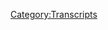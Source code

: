 {{DEFAULTSORT:
    #_TRANSCRIPT_0240:March 30-31, 2009
}}{{Transcript
    | title         = [[240: March 30-31, 2009]]
    | caption       = [https://knowledgefight.libsyn.com/knowledge-fight-march-30-31-2009 Listen to this episode on Libsyn]
    | episodeNumber = [[240: March 30-31, 2009|240]]
    | length        = 01:31:19
}}

{{MessageBox
    | header     = Warning: Bot Generated Content
    | text       = This transcript was automatically generated by transcription software and likely contains many mistakes and misattributions. Please check the audio for definitive quotes, attribution, and context.
    | image      = N3yvass4myg91.webp
    | imagewidth = 50px
    | id         = warning
}}

{{TranscriptBlock
    | name      = Unknown Speaker
    | timestamp = 00:00:00.000
    | text      = Andy in Kansas, you're on the air, thanks for holding.
}}

{{TranscriptBlock
    | name      = Unknown Speaker
    | timestamp = 00:00:04.080
    | text      = Hello Alex, I'm a first time caller, I'm a huge fan, I love your work.
}}

{{TranscriptBlock
    | name      = Unknown Speaker
    | timestamp = 00:00:07.280
    | text      = I love you.
}}

{{TranscriptBlock
    | name      = Unknown Speaker
    | timestamp = 00:00:07.780
    | text      = Hey everybody, welcome back to Knowledge Fight, I'm Dan.
}}

{{TranscriptBlock
    | name      = Unknown Speaker
    | timestamp = 00:00:09.820
    | text      = I'm Jordan!
}}

{{TranscriptBlock
    | name      = Unknown Speaker
    | timestamp = 00:00:10.320
    | text      = We're a couple dudes, like to sit around, drink novelty beverages, and talk a little bit about Alex Jones.
}}

{{TranscriptBlock
    | name      = Unknown Speaker
    | timestamp = 00:00:14.320
    | text      = Indeed we are, Dan?
}}

{{TranscriptBlock
    | name      = Unknown Speaker
    | timestamp = 00:00:15.820
    | text      = Mmm.
}}

{{TranscriptBlock
    | name      = Unknown Speaker
    | timestamp = 00:00:16.320
    | text      = Dan?
}}

{{TranscriptBlock
    | name      = Unknown Speaker
    | timestamp = 00:00:17.480
    | text      = Yeah.
}}

{{TranscriptBlock
    | name      = Unknown Speaker
    | timestamp = 00:00:17.980
    | text      = What was the last Assassin's Creed game you played?
}}

{{TranscriptBlock
    | name      = Unknown Speaker
    | timestamp = 00:00:19.699
    | text      = I think it was that one with the boats.
}}

{{TranscriptBlock
    | name      = Unknown Speaker
    | timestamp = 00:00:21.699
    | text      = Pirates.
}}

{{TranscriptBlock
    | name      = Unknown Speaker
    | timestamp = 00:00:22.199
    | text      = The pirate one?
}}

{{TranscriptBlock
    | name      = Unknown Speaker
    | timestamp = 00:00:23.199
    | text      = That's a great one.
}}

{{TranscriptBlock
    | name      = Unknown Speaker
    | timestamp = 00:00:24.000
    | text      = I had that one and the one with American History on the Wii U, when I had the Wii U.
}}

{{TranscriptBlock
    | name      = Unknown Speaker
    | timestamp = 00:00:31.000
    | text      = That's the only- I only play Nintendo systems, so my-
}}

{{TranscriptBlock
    | name      = Unknown Speaker
    | timestamp = 00:00:33.500
    | text      = You loved Assassin's Creed 3, right?
}}

{{TranscriptBlock
    | name      = Unknown Speaker
    | timestamp = 00:00:35.500
    | text      = I did.
}}

{{TranscriptBlock
    | name      = Unknown Speaker
    | timestamp = 00:00:36.000
    | text      = Yeah.
}}

{{TranscriptBlock
    | name      = Unknown Speaker
    | timestamp = 00:00:36.500
    | text      = I got a lot of shit for that.
}}

{{TranscriptBlock
    | name      = Unknown Speaker
    | timestamp = 00:00:38.000
    | text      = A lot of people were really against me.
}}

{{TranscriptBlock
    | name      = Unknown Speaker
    | timestamp = 00:00:41.000
    | text      = I remember my friend Kevin Brody, comedian Kevin Brody, in particular took me very harshly to task for liking that one.
}}

{{TranscriptBlock
    | name      = Unknown Speaker
    | timestamp = 00:00:48.500
    | text      = Because apparently the story in that one is looked at by cool kids as being the worst in the series, or something.
}}

{{TranscriptBlock
    | name      = Unknown Speaker
    | timestamp = 00:00:55.000
    | text      = But I thought it was great, I loved homesteading, I liked going around and killing animals, making my house.
}}

{{TranscriptBlock
    | name      = Unknown Speaker
    | timestamp = 00:01:00.000
    | text      = Right, right, right.
}}

{{TranscriptBlock
    | name      = Unknown Speaker
    | timestamp = 00:01:00.500
    | text      = I loved that.
}}

{{TranscriptBlock
    | name      = Unknown Speaker
    | timestamp = 00:01:01.000
    | text      = That's what everybody hated about that.
}}

{{TranscriptBlock
    | name      = Unknown Speaker
    | timestamp = 00:01:03.000
    | text      = Right.
}}

{{TranscriptBlock
    | name      = Unknown Speaker
    | timestamp = 00:01:03.500
    | text      = Is there was so much of that, like, really, I'm actually going to roleplay as a hunter.
}}

{{TranscriptBlock
    | name      = Unknown Speaker
    | timestamp = 00:01:08.500
    | text      = Yeah, that's right.
}}

{{TranscriptBlock
    | name      = Unknown Speaker
    | timestamp = 00:01:09.000
    | text      = For a long time.
}}

{{TranscriptBlock
    | name      = Unknown Speaker
    | timestamp = 00:01:10.000
    | text      = Loved it.
}}

{{TranscriptBlock
    | name      = Unknown Speaker
    | timestamp = 00:01:11.000
    | text      = I'm telling you, I saw-
}}

{{TranscriptBlock
    | name      = Unknown Speaker
    | timestamp = 00:01:12.000
    | text      = I'm out of the mainstream.
}}

{{TranscriptBlock
    | name      = Unknown Speaker
    | timestamp = 00:01:13.000
    | text      = I saw in the group somebody posting about Odyssey, and I just finished it.
}}

{{TranscriptBlock
    | name      = Unknown Speaker
    | timestamp = 00:01:18.000
    | text      = Yeah, I hear it's great.
}}

{{TranscriptBlock
    | name      = Unknown Speaker
    | timestamp = 00:01:19.000
    | text      = And it's fucking great.
}}

{{TranscriptBlock
    | name      = Unknown Speaker
    | timestamp = 00:01:20.000
    | text      = Yeah, I mean, I love that style of game.
}}

{{TranscriptBlock
    | name      = Unknown Speaker
    | timestamp = 00:01:23.000
    | text      = I could do with less murder in it, perhaps.
}}

{{TranscriptBlock
    | name      = Unknown Speaker
    | timestamp = 00:01:25.000
    | text      = But I like that style of game a lot, and I wish that I had a system, or I wish I wasn't so dedicated to Nintendo.
}}

{{TranscriptBlock
    | name      = Unknown Speaker
    | timestamp = 00:01:32.000
    | text      = But I am, and I'm never going to get away from that.
}}

{{TranscriptBlock
    | name      = Unknown Speaker
    | timestamp = 00:01:34.000
    | text      = It's what's going to be.
}}

{{TranscriptBlock
    | name      = Unknown Speaker
    | timestamp = 00:01:35.000
    | text      = But also, in the group, it was pointed out that we keep saying we drink novelty beverages and never point out what they are.
}}

{{TranscriptBlock
    | name      = Unknown Speaker
    | timestamp = 00:01:41.000
    | text      = So today we are drinking Mountain Dew Kickstart Blueberry Pomegranate.
}}

{{TranscriptBlock
    | name      = Unknown Speaker
    | timestamp = 00:01:46.000
    | text      = Yeah!
}}

{{TranscriptBlock
    | name      = Unknown Speaker
    | timestamp = 00:01:46.500
    | text      = It's best that you don't know that, but now you do.
}}

{{TranscriptBlock
    | name      = Unknown Speaker
    | timestamp = 00:01:49.000
    | text      = Anyway, this is a show where I know a lot about Alex Jones.
}}

{{TranscriptBlock
    | name      = Unknown Speaker
    | timestamp = 00:01:52.000
    | text      = And I only know what you tell me about Alex Jones.
}}

{{TranscriptBlock
    | name      = Unknown Speaker
    | timestamp = 00:01:54.000
    | text      = And that is the fun.
}}

{{TranscriptBlock
    | name      = Unknown Speaker
    | timestamp = 00:01:55.000
    | text      = Indeed.
}}

{{TranscriptBlock
    | name      = Unknown Speaker
    | timestamp = 00:01:56.000
    | text      = So Jordan, today we're in the past.
}}

{{TranscriptBlock
    | name      = Unknown Speaker
    | timestamp = 00:01:58.000
    | text      = Oh, that's right.
}}

{{TranscriptBlock
    | name      = Unknown Speaker
    | timestamp = 00:01:59.000
    | text      = We're in March 2009.
}}

{{TranscriptBlock
    | name      = Unknown Speaker
    | timestamp = 00:02:01.000
    | text      = March 31st and 30th.
}}

{{TranscriptBlock
    | name      = Unknown Speaker
    | timestamp = 00:02:03.000
    | text      = Alright.
}}

{{TranscriptBlock
    | name      = Unknown Speaker
    | timestamp = 00:02:04.000
    | text      = That's not how most people would say that.
}}

{{TranscriptBlock
    | name      = Unknown Speaker
    | timestamp = 00:02:05.000
    | text      = No.
}}

{{TranscriptBlock
    | name      = Unknown Speaker
    | timestamp = 00:02:06.000
    | text      = 30th and 31st.
}}

{{TranscriptBlock
    | name      = Unknown Speaker
    | timestamp = 00:02:08.000
    | text      = Most people would remember that there are 31 days in March, and I had a hard time when you said it.
}}

{{TranscriptBlock
    | name      = Unknown Speaker
    | timestamp = 00:02:13.000
    | text      = I don't remember any of that.
}}

{{TranscriptBlock
    | name      = Unknown Speaker
    | timestamp = 00:02:14.000
    | text      = I know that rhyme that people use to have the days in months.
}}

{{TranscriptBlock
    | name      = Unknown Speaker
    | timestamp = 00:02:18.000
    | text      = I've never been able to remember that.
}}

{{TranscriptBlock
    | name      = Unknown Speaker
    | timestamp = 00:02:20.000
    | text      = I think the one is the knuckles, right?
}}

{{TranscriptBlock
    | name      = Unknown Speaker
    | timestamp = 00:02:23.000
    | text      = Maybe.
}}

{{TranscriptBlock
    | name      = Unknown Speaker
    | timestamp = 00:02:24.000
    | text      = That one where it's like January, February.
}}

{{TranscriptBlock
    | name      = Unknown Speaker
    | timestamp = 00:02:27.000
    | text      = Don't even.
}}

{{TranscriptBlock
    | name      = Unknown Speaker
    | timestamp = 00:02:28.000
    | text      = Look, I know February's got 28 most of the time.
}}

{{TranscriptBlock
    | name      = Unknown Speaker
    | timestamp = 00:02:31.000
    | text      = October has 31.
}}

{{TranscriptBlock
    | name      = Unknown Speaker
    | timestamp = 00:02:33.000
    | text      = I know that because of Halloween.
}}

{{TranscriptBlock
    | name      = Unknown Speaker
    | timestamp = 00:02:35.000
    | text      = December's got 31.
}}

{{TranscriptBlock
    | name      = Unknown Speaker
    | timestamp = 00:02:37.000
    | text      = I know that because of New Year's.
}}

{{TranscriptBlock
    | name      = Unknown Speaker
    | timestamp = 00:02:39.000
    | text      = I thought it was because of Christmas.
}}

{{TranscriptBlock
    | name      = Unknown Speaker
    | timestamp = 00:02:40.000
    | text      = Nope.
}}

{{TranscriptBlock
    | name      = Unknown Speaker
    | timestamp = 00:02:41.000
    | text      = Then it would be 25 days.
}}

{{TranscriptBlock
    | name      = Unknown Speaker
    | timestamp = 00:02:42.000
    | text      = That is not correct.
}}

{{TranscriptBlock
    | name      = Unknown Speaker
    | timestamp = 00:02:43.000
    | text      = The rest?
}}

{{TranscriptBlock
    | name      = Unknown Speaker
    | timestamp = 00:02:44.000
    | text      = Crap shoot.
}}

{{TranscriptBlock
    | name      = Unknown Speaker
    | timestamp = 00:02:45.000
    | text      = Could be anything.
}}

{{TranscriptBlock
    | name      = Unknown Speaker
    | timestamp = 00:02:46.000
    | text      = My birthday's in April.
}}

{{TranscriptBlock
    | name      = Unknown Speaker
    | timestamp = 00:02:47.000
    | text      = I have no idea how many days are in April.
}}

{{TranscriptBlock
    | name      = Unknown Speaker
    | timestamp = 00:02:49.000
    | text      = I know August has 31 because of that fucking guy.
}}

{{TranscriptBlock
    | name      = Unknown Speaker
    | timestamp = 00:02:53.000
    | text      = Augustus.
}}

{{TranscriptBlock
    | name      = Unknown Speaker
    | timestamp = 00:02:55.000
    | text      = He had to have 31.
}}

{{TranscriptBlock
    | name      = Unknown Speaker
    | timestamp = 00:02:56.000
    | text      = Is that right?
}}

{{TranscriptBlock
    | name      = Unknown Speaker
    | timestamp = 00:02:57.000
    | text      = No, I don't think so.
}}

{{TranscriptBlock
    | name      = Unknown Speaker
    | timestamp = 00:02:58.000
    | text      = Okay.
}}

{{TranscriptBlock
    | name      = Unknown Speaker
    | timestamp = 00:02:59.000
    | text      = I was willing to believe you.
}}

{{TranscriptBlock
    | name      = Unknown Speaker
    | timestamp = 00:03:01.000
    | text      = Yeah.
}}

{{TranscriptBlock
    | name      = Unknown Speaker
    | timestamp = 00:03:02.000
    | text      = Anyway, March does have 31, and we're going over the 30th and 31st today.
}}

{{TranscriptBlock
    | name      = Unknown Speaker
    | timestamp = 00:03:06.000
    | text      = But before we get to that, I'd like to take a little time to say thank you to some people who probably know how many days there are in a month.
}}

{{TranscriptBlock
    | name      = Unknown Speaker
    | timestamp = 00:03:12.000
    | text      = Because they're real cool.
}}

{{TranscriptBlock
    | name      = Unknown Speaker
    | timestamp = 00:03:13.000
    | text      = That's a great transition right there.
}}

{{TranscriptBlock
    | name      = Unknown Speaker
    | timestamp = 00:03:14.000
    | text      = Thanks.
}}

{{TranscriptBlock
    | name      = Unknown Speaker
    | timestamp = 00:03:15.000
    | text      = Some new donors.
}}

{{TranscriptBlock
    | name      = Unknown Speaker
    | timestamp = 00:03:16.000
    | text      = People who have joined up with the show would like to say thank you.
}}

{{TranscriptBlock
    | name      = Unknown Speaker
    | timestamp = 00:03:19.000
    | text      = First of all, Chris.
}}

{{TranscriptBlock
    | name      = Unknown Speaker
    | timestamp = 00:03:20.000
    | text      = Thank you so much.
}}

{{TranscriptBlock
    | name      = Unknown Speaker
    | timestamp = 00:03:21.000
    | text      = You are now a policy wonk.
}}

{{TranscriptBlock
    | name      = Unknown Speaker
    | timestamp = 00:03:22.000
    | text      = I'm a policy wonk.
}}

{{TranscriptBlock
    | name      = Unknown Speaker
    | timestamp = 00:03:24.000
    | text      = Thank you, Chris.
}}

{{TranscriptBlock
    | name      = Unknown Speaker
    | timestamp = 00:03:25.000
    | text      = Thank you very much, Chris.
}}

{{TranscriptBlock
    | name      = Unknown Speaker
    | timestamp = 00:03:26.000
    | text      = Also, I'd like to say thank you to Joe.
}}

{{TranscriptBlock
    | name      = Unknown Speaker
    | timestamp = 00:03:28.000
    | text      = Thank you so much.
}}

{{TranscriptBlock
    | name      = Unknown Speaker
    | timestamp = 00:03:29.000
    | text      = You are now a policy wonk.
}}

{{TranscriptBlock
    | name      = Unknown Speaker
    | timestamp = 00:03:30.000
    | text      = I'm a policy wonk.
}}

{{TranscriptBlock
    | name      = Unknown Speaker
    | timestamp = 00:03:31.000
    | text      = Thank you, Joe.
}}

{{TranscriptBlock
    | name      = Unknown Speaker
    | timestamp = 00:03:32.000
    | text      = Thank you very much, Joe.
}}

{{TranscriptBlock
    | name      = Unknown Speaker
    | timestamp = 00:03:33.000
    | text      = Also, Matthew.
}}

{{TranscriptBlock
    | name      = Unknown Speaker
    | timestamp = 00:03:34.000
    | text      = Thank you.
}}

{{TranscriptBlock
    | name      = Unknown Speaker
    | timestamp = 00:03:35.000
    | text      = You are now a policy wonk.
}}

{{TranscriptBlock
    | name      = Unknown Speaker
    | timestamp = 00:03:36.000
    | text      = I'm a policy wonk.
}}

{{TranscriptBlock
    | name      = Unknown Speaker
    | timestamp = 00:03:38.000
    | text      = You know what?
}}

{{TranscriptBlock
    | name      = Unknown Speaker
    | timestamp = 00:03:39.000
    | text      = Some days we get soda spiders and anime waifus, and some days we get Chris, Joe, and Matthew.
}}

{{TranscriptBlock
    | name      = Unknown Speaker
    | timestamp = 00:03:45.000
    | text      = And we still appreciate it all the same.
}}

{{TranscriptBlock
    | name      = Unknown Speaker
    | timestamp = 00:03:47.000
    | text      = We didn't even have a last initial on that.
}}

{{TranscriptBlock
    | name      = Unknown Speaker
    | timestamp = 00:03:49.000
    | text      = Everybody today is Cher, essentially.
}}

{{TranscriptBlock
    | name      = Unknown Speaker
    | timestamp = 00:03:52.000
    | text      = One name only.
}}

{{TranscriptBlock
    | name      = Unknown Speaker
    | timestamp = 00:03:53.000
    | text      = Yeah, sure.
}}

{{TranscriptBlock
    | name      = Unknown Speaker
    | timestamp = 00:03:54.000
    | text      = And then finally, I'd like to say thank you to somebody who came in, donated on a little
}}

{{TranscriptBlock
    | name      = Unknown Speaker
    | timestamp = 00:03:57.500
    | text      = bit of an elevated level.
}}

{{TranscriptBlock
    | name      = Unknown Speaker
    | timestamp = 00:03:59.000
    | text      = We appreciate it oh so very much.
}}

{{TranscriptBlock
    | name      = Unknown Speaker
    | timestamp = 00:04:00.599
    | text      = So Dominic, you are now a technocrat.
}}

{{TranscriptBlock
    | name      = Unknown Speaker
    | timestamp = 00:04:03.000
    | text      = I'm a policy wonk.
}}

{{TranscriptBlock
    | name      = Unknown Speaker
    | timestamp = 00:04:05.000
    | text      = Four stars.
}}

{{TranscriptBlock
    | name      = Unknown Speaker
    | timestamp = 00:04:06.000
    | text      = Go home to your mother and tell her you're brilliant.
}}

{{TranscriptBlock
    | name      = Unknown Speaker
    | timestamp = 00:04:08.000
    | text      = Someone sodomized and sent me a bucket of poop.
}}

{{TranscriptBlock
    | name      = Unknown Speaker
    | timestamp = 00:04:10.000
    | text      = Daddy shark.
}}

{{TranscriptBlock
    | name      = Unknown Speaker
    | timestamp = 00:04:11.000
    | text      = Bop, bop, bop, bop, bop.
}}

{{TranscriptBlock
    | name      = Unknown Speaker
    | timestamp = 00:04:13.000
    | text      = Jar Jar Binks has a Caribbean black accent.
}}

{{TranscriptBlock
    | name      = Unknown Speaker
    | timestamp = 00:04:17.000
    | text      = He's a loser little titty baby.
}}

{{TranscriptBlock
    | name      = Unknown Speaker
    | timestamp = 00:04:20.000
    | text      = I don't want to hate black people.
}}

{{TranscriptBlock
    | name      = Unknown Speaker
    | timestamp = 00:04:22.000
    | text      = I renounce Jesus Christ.
}}

{{TranscriptBlock
    | name      = Unknown Speaker
    | timestamp = 00:04:23.000
    | text      = Thank you so much, Dominic.
}}

{{TranscriptBlock
    | name      = Unknown Speaker
    | timestamp = 00:04:24.000
    | text      = Thank you very much, Dominic.
}}

{{TranscriptBlock
    | name      = Unknown Speaker
    | timestamp = 00:04:25.000
    | text      = If you out there are listening and you're thinking, I like this show, I'd like to support
}}

{{TranscriptBlock
    | name      = Unknown Speaker
    | timestamp = 00:04:29.000
    | text      = what these fellows do, you can go to our website, knowledgefight.com, click that button that
}}

{{TranscriptBlock
    | name      = Unknown Speaker
    | timestamp = 00:04:33.000
    | text      = says support the show, and we would appreciate it.
}}

{{TranscriptBlock
    | name      = Unknown Speaker
    | timestamp = 00:04:36.000
    | text      = Absolutely.
}}

{{TranscriptBlock
    | name      = Unknown Speaker
    | timestamp = 00:04:37.000
    | text      = So, down to business.
}}

{{TranscriptBlock
    | name      = Unknown Speaker
    | timestamp = 00:04:39.000
    | text      = Are we?
}}

{{TranscriptBlock
    | name      = Unknown Speaker
    | timestamp = 00:04:40.000
    | text      = Jordan, today, this is a crazy little couple days in Alex's life.
}}

{{TranscriptBlock
    | name      = Unknown Speaker
    | timestamp = 00:04:46.000
    | text      = Because what we saw on the last couple episodes, we had the John Birch Society president McManus
}}

{{TranscriptBlock
    | name      = Unknown Speaker
    | timestamp = 00:04:52.000
    | text      = come in and Alex waffle on some of his positions in front of him, kowtowing as it were.
}}

{{TranscriptBlock
    | name      = Unknown Speaker
    | timestamp = 00:04:58.000
    | text      = Showing his belly as you would.
}}

{{TranscriptBlock
    | name      = Unknown Speaker
    | timestamp = 00:05:00.000
    | text      = And then the next day him launching pretty hard into a go fuck yourself Glenn Beck kind
}}

{{TranscriptBlock
    | name      = Unknown Speaker
    | timestamp = 00:05:05.000
    | text      = of thing.
}}

{{TranscriptBlock
    | name      = Unknown Speaker
    | timestamp = 00:05:06.000
    | text      = And I kind of expected those themes to continue and it doesn't at all.
}}

{{TranscriptBlock
    | name      = Unknown Speaker
    | timestamp = 00:05:10.000
    | text      = As always, it's just dropped.
}}

{{TranscriptBlock
    | name      = Unknown Speaker
    | timestamp = 00:05:12.000
    | text      = No, he jumps into a completely new narrative.
}}

{{TranscriptBlock
    | name      = Unknown Speaker
    | timestamp = 00:05:15.000
    | text      = A couple of completely new narratives that one of them at least is very interesting and
}}

{{TranscriptBlock
    | name      = Unknown Speaker
    | timestamp = 00:05:22.000
    | text      = some other ones are not so interesting at all.
}}

{{TranscriptBlock
    | name      = Unknown Speaker
    | timestamp = 00:05:24.000
    | text      = And the first one is one of those not so interesting ones.
}}

{{TranscriptBlock
    | name      = Unknown Speaker
    | timestamp = 00:05:28.000
    | text      = It turns out, you know how in 2017 Paul Joseph Watson and Alex got really into calling people
}}

{{TranscriptBlock
    | name      = Unknown Speaker
    | timestamp = 00:05:33.000
    | text      = soy boys?
}}

{{TranscriptBlock
    | name      = Unknown Speaker
    | timestamp = 00:05:34.000
    | text      = I do remember that.
}}

{{TranscriptBlock
    | name      = Unknown Speaker
    | timestamp = 00:05:35.000
    | text      = Everybody was like, hey, you guys are mad at soy.
}}

{{TranscriptBlock
    | name      = Unknown Speaker
    | timestamp = 00:05:39.000
    | text      = Turns out Alex has been mad at soy for a decade.
}}

{{TranscriptBlock
    | name      = Unknown Speaker
    | timestamp = 00:05:42.000
    | text      = We also have a lady who has an organization that tracks the abuse of prisoners in jails.
}}

{{TranscriptBlock
    | name      = Unknown Speaker
    | timestamp = 00:05:48.000
    | text      = But not just the physical abuse, but the medical abuse and also how some of their diets consist
}}

{{TranscriptBlock
    | name      = Unknown Speaker
    | timestamp = 00:05:53.000
    | text      = of close to 60, 70% of soy filled with estrogen and the health problems the men are having
}}

{{TranscriptBlock
    | name      = Unknown Speaker
    | timestamp = 00:06:01.000
    | text      = are just absolutely off the chart.
}}

{{TranscriptBlock
    | name      = Unknown Speaker
    | timestamp = 00:06:04.000
    | text      = Of course, most of the school children are eating close to half soy.
}}

{{TranscriptBlock
    | name      = Unknown Speaker
    | timestamp = 00:06:07.000
    | text      = And so that's one reason the boys are so effeminate and just so happens the plastic
}}

{{TranscriptBlock
    | name      = Unknown Speaker
    | timestamp = 00:06:11.000
    | text      = that we drink out of, the most popular plastic leaches estrogen.
}}

{{TranscriptBlock
    | name      = Unknown Speaker
    | timestamp = 00:06:15.000
    | text      = So it hyper-feminizes the girls going into puberty now at age three.
}}

{{TranscriptBlock
    | name      = Unknown Speaker
    | timestamp = 00:06:19.000
    | text      = Sure, what?
}}

{{TranscriptBlock
    | name      = Unknown Speaker
    | timestamp = 00:06:20.000
    | text      = It's been 14, then 10, then nine, then eight, now seven, now hundreds of thousands in the
}}

{{TranscriptBlock
    | name      = Unknown Speaker
    | timestamp = 00:06:24.000
    | text      = West in age three to four.
}}

{{TranscriptBlock
    | name      = Unknown Speaker
    | timestamp = 00:06:27.000
    | text      = No.
}}

{{TranscriptBlock
    | name      = Unknown Speaker
    | timestamp = 00:06:29.000
    | text      = That is absurd.
}}

{{TranscriptBlock
    | name      = Unknown Speaker
    | timestamp = 00:06:32.000
    | text      = What mysteries of science would it take to get puberty to happen at three?
}}

{{TranscriptBlock
    | name      = Unknown Speaker
    | timestamp = 00:06:38.000
    | text      = What he's talking about is sort of pre-pubital indicators and stuff like that, like adipose
}}

{{TranscriptBlock
    | name      = Unknown Speaker
    | timestamp = 00:06:44.000
    | text      = tissue growing in breast areas, stuff like that.
}}

{{TranscriptBlock
    | name      = Unknown Speaker
    | timestamp = 00:06:47.000
    | text      = And most scientists that I've heard write about it, they link that much more to obesity
}}

{{TranscriptBlock
    | name      = Unknown Speaker
    | timestamp = 00:06:55.000
    | text      = and people being more overweight now.
}}

{{TranscriptBlock
    | name      = Unknown Speaker
    | timestamp = 00:06:59.000
    | text      = In terms of the hormonal aspects of it, like the menses and stuff like that, that hasn't
}}

{{TranscriptBlock
    | name      = Unknown Speaker
    | timestamp = 00:07:05.000
    | text      = gone down significantly since the 1200s.
}}

{{TranscriptBlock
    | name      = Unknown Speaker
    | timestamp = 00:07:12.000
    | text      = It's not three.
}}

{{TranscriptBlock
    | name      = Unknown Speaker
    | timestamp = 00:07:14.000
    | text      = I thought it was going higher in age, right?
}}

{{TranscriptBlock
    | name      = Unknown Speaker
    | timestamp = 00:07:18.000
    | text      = I'm not sure.
}}

{{TranscriptBlock
    | name      = Unknown Speaker
    | timestamp = 00:07:20.000
    | text      = I'm not fully up on the science, so I feel like I would be in the wrong to talk about
}}

{{TranscriptBlock
    | name      = Unknown Speaker
    | timestamp = 00:07:25.000
    | text      = it.
}}

{{TranscriptBlock
    | name      = Unknown Speaker
    | timestamp = 00:07:26.000
    | text      = But I do know that what he's talking about clearly has to be just this idea of pre-pubital
}}

{{TranscriptBlock
    | name      = Unknown Speaker
    | timestamp = 00:07:31.000
    | text      = indicators and stuff like that, which is, as you said, most likely a function of obesity.
}}

{{TranscriptBlock
    | name      = Unknown Speaker
    | timestamp = 00:07:36.000
    | text      = It is also probably because we are all eating soybeans that have been injected with estrogen.
}}

{{TranscriptBlock
    | name      = Unknown Speaker
    | timestamp = 00:07:43.000
    | text      = I assume that's what he's talking about.
}}

{{TranscriptBlock
    | name      = Unknown Speaker
    | timestamp = 00:07:45.000
    | text      = Soy boys.
}}

{{TranscriptBlock
    | name      = Unknown Speaker
    | timestamp = 00:07:46.000
    | text      = Soy boys.
}}

{{TranscriptBlock
    | name      = Unknown Speaker
    | timestamp = 00:07:47.000
    | text      = Soy ladies at this point.
}}

{{TranscriptBlock
    | name      = Unknown Speaker
    | timestamp = 00:07:48.000
    | text      = That's more what he's complaining about.
}}

{{TranscriptBlock
    | name      = Unknown Speaker
    | timestamp = 00:07:50.000
    | text      = It's wild that that's there back then.
}}

{{TranscriptBlock
    | name      = Unknown Speaker
    | timestamp = 00:07:52.000
    | text      = What is it about soy that these people hate so much?
}}

{{TranscriptBlock
    | name      = Unknown Speaker
    | timestamp = 00:07:55.000
    | text      = I think it's probably that it's being pitched as a replacement for meat, and a lot of the
}}

{{TranscriptBlock
    | name      = Unknown Speaker
    | timestamp = 00:07:59.000
    | text      = people who have financial interest in the world are big farms and stuff like that, people
}}

{{TranscriptBlock
    | name      = Unknown Speaker
    | timestamp = 00:08:04.000
    | text      = who have large kill operations going, big beef.
}}

{{TranscriptBlock
    | name      = Unknown Speaker
    | timestamp = 00:08:09.000
    | text      = They probably have a lot of financial tendrils out there in the same way that the coal and
}}

{{TranscriptBlock
    | name      = Unknown Speaker
    | timestamp = 00:08:16.000
    | text      = gas industry do.
}}

{{TranscriptBlock
    | name      = Unknown Speaker
    | timestamp = 00:08:17.000
    | text      = I think it's probably very similar.
}}

{{TranscriptBlock
    | name      = Unknown Speaker
    | timestamp = 00:08:20.000
    | text      = Demonizing soy is a way of attacking the idea of going vegetarian.
}}

{{TranscriptBlock
    | name      = Unknown Speaker
    | timestamp = 00:08:23.000
    | text      = Right.
}}

{{TranscriptBlock
    | name      = Unknown Speaker
    | timestamp = 00:08:24.000
    | text      = They absolutely hate doing anything to stop climate change.
}}

{{TranscriptBlock
    | name      = Unknown Speaker
    | timestamp = 00:08:28.000
    | text      = That is a despicable act.
}}

{{TranscriptBlock
    | name      = Unknown Speaker
    | timestamp = 00:08:30.000
    | text      = That might be their primary piece of it, but it also could just be protecting their meat
}}

{{TranscriptBlock
    | name      = Unknown Speaker
    | timestamp = 00:08:36.000
    | text      = operations, which unfortunately has the byproduct also of being a very polluting industry and
}}

{{TranscriptBlock
    | name      = Unknown Speaker
    | timestamp = 00:08:44.000
    | text      = that sort of thing.
}}

{{TranscriptBlock
    | name      = Unknown Speaker
    | timestamp = 00:08:45.000
    | text      = It's Exxon saying that we shouldn't have any carbon taxes.
}}

{{TranscriptBlock
    | name      = Unknown Speaker
    | timestamp = 00:08:47.000
    | text      = It's the same shit.
}}

{{TranscriptBlock
    | name      = Unknown Speaker
    | timestamp = 00:08:49.000
    | text      = I think it would be not too far of a leap to make that argument.
}}

{{TranscriptBlock
    | name      = Unknown Speaker
    | timestamp = 00:08:56.000
    | text      = I don't know if it's why Alex does, but I think a lot of the soy hatred that you see
}}

{{TranscriptBlock
    | name      = Unknown Speaker
    | timestamp = 00:09:07.000
    | text      = probably traces back to some sort of agribusiness money that comes in through lobbying and stuff
}}

{{TranscriptBlock
    | name      = Unknown Speaker
    | timestamp = 00:09:12.000
    | text      = like that.
}}

{{TranscriptBlock
    | name      = Unknown Speaker
    | timestamp = 00:09:13.000
    | text      = I would assume.
}}

{{TranscriptBlock
    | name      = Unknown Speaker
    | timestamp = 00:09:14.000
    | text      = Anyway, in this next clip, what we see here is that Alex is not off the mandatory service
}}

{{TranscriptBlock
    | name      = Unknown Speaker
    | timestamp = 00:09:21.000
    | text      = bill narrative.
}}

{{TranscriptBlock
    | name      = Unknown Speaker
    | timestamp = 00:09:22.000
    | text      = He is still on that narrative, even though it has passed both the Senate and the House.
}}

{{TranscriptBlock
    | name      = Unknown Speaker
    | timestamp = 00:09:28.000
    | text      = At this point, all of the language that he was concerned about has been stripped out
}}

{{TranscriptBlock
    | name      = Unknown Speaker
    | timestamp = 00:09:32.000
    | text      = of the bill.
}}

{{TranscriptBlock
    | name      = Unknown Speaker
    | timestamp = 00:09:33.000
    | text      = It doesn't exist as Alex is presenting it, but he is now declaring it dead, but the danger
}}

{{TranscriptBlock
    | name      = Unknown Speaker
    | timestamp = 00:09:40.000
    | text      = is not gone.
}}

{{TranscriptBlock
    | name      = Unknown Speaker
    | timestamp = 00:09:41.000
    | text      = So you can go to the bill, and we're going to give you the subsection.
}}

{{TranscriptBlock
    | name      = Unknown Speaker
    | timestamp = 00:09:44.000
    | text      = Right now, to read this, we need to put pressure on them again to have them pull it out yet
}}

{{TranscriptBlock
    | name      = Unknown Speaker
    | timestamp = 00:09:48.000
    | text      = again.
}}

{{TranscriptBlock
    | name      = Unknown Speaker
    | timestamp = 00:09:49.000
    | text      = Again.
}}

{{TranscriptBlock
    | name      = Unknown Speaker
    | timestamp = 00:09:50.000
    | text      = There's a new bill.
}}

{{TranscriptBlock
    | name      = Unknown Speaker
    | timestamp = 00:09:51.000
    | text      = There's a new bill.
}}

{{TranscriptBlock
    | name      = Unknown Speaker
    | timestamp = 00:09:52.000
    | text      = With the same language?
}}

{{TranscriptBlock
    | name      = Unknown Speaker
    | timestamp = 00:09:53.000
    | text      = They will continue to introduce bills.
}}

{{TranscriptBlock
    | name      = Unknown Speaker
    | timestamp = 00:09:54.000
    | text      = Fight and fight and fight and fight.
}}

{{TranscriptBlock
    | name      = Unknown Speaker
    | timestamp = 00:09:55.000
    | text      = Then if they pass the draft, the mandatory takeover of society, indentured servitude,
}}

{{TranscriptBlock
    | name      = Unknown Speaker
    | timestamp = 00:10:00.000
    | text      = slavery, bondage, serfdom, feudalism.
}}

{{TranscriptBlock
    | name      = Unknown Speaker
    | timestamp = 00:10:02.000
    | text      = Naturally.
}}

{{TranscriptBlock
    | name      = Unknown Speaker
    | timestamp = 00:10:03.000
    | text      = If they're able to do this, we need to then fight its implementation and say no, no, no.
}}

{{TranscriptBlock
    | name      = Unknown Speaker
    | timestamp = 00:10:09.000
    | text      = And that's where civil disobedience comes in.
}}

{{TranscriptBlock
    | name      = Unknown Speaker
    | timestamp = 00:10:12.000
    | text      = Mandatory service bill lives on.
}}

{{TranscriptBlock
    | name      = Unknown Speaker
    | timestamp = 00:10:14.000
    | text      = It seemed like a victory of sorts.
}}

{{TranscriptBlock
    | name      = Unknown Speaker
    | timestamp = 00:10:16.000
    | text      = Last week, the Senate approved a bill to radically expand the AmeriCorps program.
}}

{{TranscriptBlock
    | name      = Unknown Speaker
    | timestamp = 00:10:20.000
    | text      = The bill initially contained language that proposed a study for mandatory service for
}}

{{TranscriptBlock
    | name      = Unknown Speaker
    | timestamp = 00:10:24.000
    | text      = all young people in the United States.
}}

{{TranscriptBlock
    | name      = Unknown Speaker
    | timestamp = 00:10:26.000
    | text      = And it listed a bunch of other stuff, too.
}}

{{TranscriptBlock
    | name      = Unknown Speaker
    | timestamp = 00:10:28.000
    | text      = But this language was removed as the bill moved through the Senate and did not appear
}}

{{TranscriptBlock
    | name      = Unknown Speaker
    | timestamp = 00:10:32.000
    | text      = in the final version.
}}

{{TranscriptBlock
    | name      = Unknown Speaker
    | timestamp = 00:10:34.000
    | text      = No, the House.
}}

{{TranscriptBlock
    | name      = Unknown Speaker
    | timestamp = 00:10:35.000
    | text      = Well, it's back.
}}

{{TranscriptBlock
    | name      = Unknown Speaker
    | timestamp = 00:10:37.000
    | text      = The language was stripped from one bill, but it suddenly appeared in another.
}}

{{TranscriptBlock
    | name      = Unknown Speaker
    | timestamp = 00:10:40.000
    | text      = It is now contained in H.R. 1444.
}}

{{TranscriptBlock
    | name      = Unknown Speaker
    | timestamp = 00:10:46.000
    | text      = H.R. 1444.
}}

{{TranscriptBlock
    | name      = Unknown Speaker
    | timestamp = 00:10:49.000
    | text      = So this is just Alex reading from an InfoWars article.
}}

{{TranscriptBlock
    | name      = Unknown Speaker
    | timestamp = 00:10:52.000
    | text      = And so obviously the details are going to be murky on it.
}}

{{TranscriptBlock
    | name      = Unknown Speaker
    | timestamp = 00:10:57.000
    | text      = It's not going to be necessarily true.
}}

{{TranscriptBlock
    | name      = Unknown Speaker
    | timestamp = 00:11:00.000
    | text      = So, of course, the language was taken out as it went through the Senate.
}}

{{TranscriptBlock
    | name      = Unknown Speaker
    | timestamp = 00:11:04.000
    | text      = That's not true.
}}

{{TranscriptBlock
    | name      = Unknown Speaker
    | timestamp = 00:11:05.000
    | text      = It was taken out when it went through the House.
}}

{{TranscriptBlock
    | name      = Unknown Speaker
    | timestamp = 00:11:06.000
    | text      = That language was never there in the Senate version of the bill.
}}

{{TranscriptBlock
    | name      = Unknown Speaker
    | timestamp = 00:11:09.000
    | text      = So that's number one.
}}

{{TranscriptBlock
    | name      = Unknown Speaker
    | timestamp = 00:11:10.000
    | text      = They're fucking up the timeline of it entirely in order to present their version of it, that
}}

{{TranscriptBlock
    | name      = Unknown Speaker
    | timestamp = 00:11:14.000
    | text      = is, massive resistance against this got that language taken out when the language was already
}}

{{TranscriptBlock
    | name      = Unknown Speaker
    | timestamp = 00:11:18.000
    | text      = taken out by the time that Alex's false resistance ever got involved.
}}

{{TranscriptBlock
    | name      = Unknown Speaker
    | timestamp = 00:11:23.000
    | text      = Now, H.R. 144 is the bill that Alex is talking about here.
}}

{{TranscriptBlock
    | name      = Unknown Speaker
    | timestamp = 00:11:28.000
    | text      = It was introduced on March 11, 2009, a good 20 days before this episode we're listening
}}

{{TranscriptBlock
    | name      = Unknown Speaker
    | timestamp = 00:11:33.000
    | text      = to here.
}}

{{TranscriptBlock
    | name      = Unknown Speaker
    | timestamp = 00:11:34.000
    | text      = And just two days after the original mandatory service bill Alex is making shit up about
}}

{{TranscriptBlock
    | name      = Unknown Speaker
    | timestamp = 00:11:39.000
    | text      = was introduced.
}}

{{TranscriptBlock
    | name      = Unknown Speaker
    | timestamp = 00:11:40.000
    | text      = From what I can tell, it looks like the reason for this was that the language in the original
}}

{{TranscriptBlock
    | name      = Unknown Speaker
    | timestamp = 00:11:44.000
    | text      = bill, H.R. 1388, about setting up a commission to explore the reasons for languishing volunteerism
}}

{{TranscriptBlock
    | name      = Unknown Speaker
    | timestamp = 00:11:49.000
    | text      = in America was already in process of being taken out of that original bill.
}}

{{TranscriptBlock
    | name      = Unknown Speaker
    | timestamp = 00:11:54.000
    | text      = So it was being introduced separately to remove that sticking point from H.R. 1388, which
}}

{{TranscriptBlock
    | name      = Unknown Speaker
    | timestamp = 00:12:00.000
    | text      = would allow it to pass the House easier.
}}

{{TranscriptBlock
    | name      = Unknown Speaker
    | timestamp = 00:12:03.000
    | text      = And that same day, March 11, H.R. 1444 was introduced.
}}

{{TranscriptBlock
    | name      = Unknown Speaker
    | timestamp = 00:12:08.000
    | text      = It was sent to committee where it died.
}}

{{TranscriptBlock
    | name      = Unknown Speaker
    | timestamp = 00:12:11.000
    | text      = No action had been taken on the bill since its introduction and it had zero momentum.
}}

{{TranscriptBlock
    | name      = Unknown Speaker
    | timestamp = 00:12:16.000
    | text      = It had been dead in committee for 20 days before Alex knew it existed and it had been
}}

{{TranscriptBlock
    | name      = Unknown Speaker
    | timestamp = 00:12:20.000
    | text      = dead in committee for a week by the time H.R. 1388 had passed the House.
}}

{{TranscriptBlock
    | name      = Unknown Speaker
    | timestamp = 00:12:24.000
    | text      = See, now that is his brilliant move.
}}

{{TranscriptBlock
    | name      = Unknown Speaker
    | timestamp = 00:12:27.000
    | text      = Remember, on our last episode, whenever he started crying, immediately following, finding
}}

{{TranscriptBlock
    | name      = Unknown Speaker
    | timestamp = 00:12:33.000
    | text      = out that it's not going anywhere, I postulated that his tears were because he couldn't use
}}

{{TranscriptBlock
    | name      = Unknown Speaker
    | timestamp = 00:12:39.000
    | text      = it as a propaganda tool anymore.
}}

{{TranscriptBlock
    | name      = Unknown Speaker
    | timestamp = 00:12:41.000
    | text      = But now he gets fresh new life.
}}

{{TranscriptBlock
    | name      = Unknown Speaker
    | timestamp = 00:12:42.000
    | text      = Exactly.
}}

{{TranscriptBlock
    | name      = Unknown Speaker
    | timestamp = 00:12:43.000
    | text      = So now he's like, it looked like a victory, but now I can lie about a bill that you won't
}}

{{TranscriptBlock
    | name      = Unknown Speaker
    | timestamp = 00:12:48.000
    | text      = look into that nobody's looking into because it's fucking gone.
}}

{{TranscriptBlock
    | name      = Unknown Speaker
    | timestamp = 00:12:51.000
    | text      = And as long as it's in committee, you can have like it's Schrodinger's bill.
}}

{{TranscriptBlock
    | name      = Unknown Speaker
    | timestamp = 00:12:56.000
    | text      = It could be passed tomorrow.
}}

{{TranscriptBlock
    | name      = Unknown Speaker
    | timestamp = 00:12:57.000
    | text      = Could be.
}}

{{TranscriptBlock
    | name      = Unknown Speaker
    | timestamp = 00:12:58.000
    | text      = It won't be.
}}

{{TranscriptBlock
    | name      = Unknown Speaker
    | timestamp = 00:12:59.000
    | text      = No.
}}

{{TranscriptBlock
    | name      = Unknown Speaker
    | timestamp = 00:13:00.000
    | text      = Alex is way off on all the details of this, but he's also profoundly late to the party.
}}

{{TranscriptBlock
    | name      = Unknown Speaker
    | timestamp = 00:13:04.000
    | text      = Like if you had any decent staff, they would have been covering this on the March 11th
}}

{{TranscriptBlock
    | name      = Unknown Speaker
    | timestamp = 00:13:07.000
    | text      = episode of the show, not the fucking March 31st episode.
}}

{{TranscriptBlock
    | name      = Unknown Speaker
    | timestamp = 00:13:10.000
    | text      = This is nonsense.
}}

{{TranscriptBlock
    | name      = Unknown Speaker
    | timestamp = 00:13:11.000
    | text      = This is just, this is sloppy.
}}

{{TranscriptBlock
    | name      = Unknown Speaker
    | timestamp = 00:13:13.000
    | text      = Better late than never.
}}

{{TranscriptBlock
    | name      = Unknown Speaker
    | timestamp = 00:13:14.000
    | text      = I guess.
}}

{{TranscriptBlock
    | name      = Unknown Speaker
    | timestamp = 00:13:15.000
    | text      = You gotta get to it.
}}

{{TranscriptBlock
    | name      = Unknown Speaker
    | timestamp = 00:13:16.000
    | text      = In this case, no.
}}

{{TranscriptBlock
    | name      = Unknown Speaker
    | timestamp = 00:13:17.000
    | text      = Strike when the iron is really, really cold and in the past.
}}

{{TranscriptBlock
    | name      = Unknown Speaker
    | timestamp = 00:13:21.000
    | text      = Because that's how you know you're a good Smith.
}}

{{TranscriptBlock
    | name      = Unknown Speaker
    | timestamp = 00:13:23.000
    | text      = Hell yeah.
}}

{{TranscriptBlock
    | name      = Unknown Speaker
    | timestamp = 00:13:24.000
    | text      = Any fucking blacksmith can make a sword out of a hot piece of iron.
}}

{{TranscriptBlock
    | name      = Unknown Speaker
    | timestamp = 00:13:27.000
    | text      = You make one out of a cold one.
}}

{{TranscriptBlock
    | name      = Unknown Speaker
    | timestamp = 00:13:29.000
    | text      = Oh man.
}}

{{TranscriptBlock
    | name      = Unknown Speaker
    | timestamp = 00:13:30.000
    | text      = If you can bend that cold piece of iron and fucking mold it into a sword, put it back
}}

{{TranscriptBlock
    | name      = Unknown Speaker
    | timestamp = 00:13:34.000
    | text      = on itself and hammer it down, down, down.
}}

{{TranscriptBlock
    | name      = Unknown Speaker
    | timestamp = 00:13:36.000
    | text      = It's all about the blacksmith, not the tools.
}}

{{TranscriptBlock
    | name      = Unknown Speaker
    | timestamp = 00:13:39.000
    | text      = Does that track?
}}

{{TranscriptBlock
    | name      = Unknown Speaker
    | timestamp = 00:13:40.000
    | text      = I don't, I guess.
}}

{{TranscriptBlock
    | name      = Unknown Speaker
    | timestamp = 00:13:42.000
    | text      = Felt good.
}}

{{TranscriptBlock
    | name      = Unknown Speaker
    | timestamp = 00:13:45.000
    | text      = So I like this.
}}

{{TranscriptBlock
    | name      = Unknown Speaker
    | timestamp = 00:13:47.000
    | text      = I like this piece because it is funny when you look at the historical framework of this
}}

{{TranscriptBlock
    | name      = Unknown Speaker
    | timestamp = 00:13:53.000
    | text      = and what he's doing and he should know that.
}}

{{TranscriptBlock
    | name      = Unknown Speaker
    | timestamp = 00:13:56.000
    | text      = I can't say that he does know it, but based on how he presents himself as like a journalist
}}

{{TranscriptBlock
    | name      = Unknown Speaker
    | timestamp = 00:14:01.000
    | text      = and a researcher and all this stuff, he should know damn well what's going on here.
}}

{{TranscriptBlock
    | name      = Unknown Speaker
    | timestamp = 00:14:05.000
    | text      = They took that language out and put it in a separate bill and that bill died.
}}

{{TranscriptBlock
    | name      = Unknown Speaker
    | timestamp = 00:14:08.000
    | text      = That's what happened.
}}

{{TranscriptBlock
    | name      = Unknown Speaker
    | timestamp = 00:14:10.000
    | text      = Because it was to some extent even controversial, not just in right wing propaganda circles,
}}

{{TranscriptBlock
    | name      = Unknown Speaker
    | timestamp = 00:14:15.000
    | text      = but in the right wing of Congress.
}}

{{TranscriptBlock
    | name      = Unknown Speaker
    | timestamp = 00:14:17.000
    | text      = Right, of course.
}}

{{TranscriptBlock
    | name      = Unknown Speaker
    | timestamp = 00:14:18.000
    | text      = So that would have ended up probably being a, it would make it much more difficult for
}}

{{TranscriptBlock
    | name      = Unknown Speaker
    | timestamp = 00:14:22.000
    | text      = HR 1388 to pass, which everyone was in favor of.
}}

{{TranscriptBlock
    | name      = Unknown Speaker
    | timestamp = 00:14:26.000
    | text      = You'd take that language out, now the bill passes.
}}

{{TranscriptBlock
    | name      = Unknown Speaker
    | timestamp = 00:14:28.000
    | text      = That's great.
}}

{{TranscriptBlock
    | name      = Unknown Speaker
    | timestamp = 00:14:29.000
    | text      = So now the part that people disagreed on fucking dies in committee.
}}

{{TranscriptBlock
    | name      = Unknown Speaker
    | timestamp = 00:14:32.000
    | text      = That happens all the time.
}}

{{TranscriptBlock
    | name      = Unknown Speaker
    | timestamp = 00:14:34.000
    | text      = That's very standard Congress stuff.
}}

{{TranscriptBlock
    | name      = Unknown Speaker
    | timestamp = 00:14:36.000
    | text      = I think it's always important to note that we can neither confirm nor deny that Alex
}}

{{TranscriptBlock
    | name      = Unknown Speaker
    | timestamp = 00:14:41.000
    | text      = knows anything.
}}

{{TranscriptBlock
    | name      = Unknown Speaker
    | timestamp = 00:14:43.000
    | text      = That is true.
}}

{{TranscriptBlock
    | name      = Unknown Speaker
    | timestamp = 00:14:44.000
    | text      = You know, I have no idea, he should know this.
}}

{{TranscriptBlock
    | name      = Unknown Speaker
    | timestamp = 00:14:47.000
    | text      = Does he know it?
}}

{{TranscriptBlock
    | name      = Unknown Speaker
    | timestamp = 00:14:48.000
    | text      = I don't know.
}}

{{TranscriptBlock
    | name      = Unknown Speaker
    | timestamp = 00:14:49.000
    | text      = You're right, we only have our expectations of what a human should know to go on and those
}}

{{TranscriptBlock
    | name      = Unknown Speaker
    | timestamp = 00:14:53.000
    | text      = might be faulty.
}}

{{TranscriptBlock
    | name      = Unknown Speaker
    | timestamp = 00:14:54.000
    | text      = He's throwing those out of the water.
}}

{{TranscriptBlock
    | name      = Unknown Speaker
    | timestamp = 00:14:56.000
    | text      = Yeah.
}}

{{TranscriptBlock
    | name      = Unknown Speaker
    | timestamp = 00:14:57.000
    | text      = Speaking of which, here's another thing that he absolutely should know, but he's contradicting
}}

{{TranscriptBlock
    | name      = Unknown Speaker
    | timestamp = 00:15:01.000
    | text      = on it.
}}

{{TranscriptBlock
    | name      = Unknown Speaker
    | timestamp = 00:15:02.000
    | text      = This one is crazy.
}}

{{TranscriptBlock
    | name      = Unknown Speaker
    | timestamp = 00:15:04.000
    | text      = Here's one out of the London Telegraph, gotta love this.
}}

{{TranscriptBlock
    | name      = Unknown Speaker
    | timestamp = 00:15:06.000
    | text      = Gotta.
}}

{{TranscriptBlock
    | name      = Unknown Speaker
    | timestamp = 00:15:07.000
    | text      = The head of the G20 coming up in a few days, he's got to first go as the first sitting
}}

{{TranscriptBlock
    | name      = Unknown Speaker
    | timestamp = 00:15:12.000
    | text      = president for an audience and so he can curtsy, bow, and people that were doubting he would
}}

{{TranscriptBlock
    | name      = Unknown Speaker
    | timestamp = 00:15:18.000
    | text      = say, here's the London Telegraph, Barack Obama's team prepare etiquette and gifts for president's
}}

{{TranscriptBlock
    | name      = Unknown Speaker
    | timestamp = 00:15:23.000
    | text      = meeting with the creature known as Queen Elizabeth.
}}

{{TranscriptBlock
    | name      = Unknown Speaker
    | timestamp = 00:15:27.000
    | text      = I didn't say that.
}}

{{TranscriptBlock
    | name      = Unknown Speaker
    | timestamp = 00:15:28.000
    | text      = Barack Obama's team prepare etiquette and gifts for president's meeting with the queen.
}}

{{TranscriptBlock
    | name      = Unknown Speaker
    | timestamp = 00:15:32.000
    | text      = Disgusting queen, a hereditary ruler.
}}

{{TranscriptBlock
    | name      = Unknown Speaker
    | timestamp = 00:15:35.000
    | text      = I mean, how disgusting is this?
}}

{{TranscriptBlock
    | name      = Unknown Speaker
    | timestamp = 00:15:37.000
    | text      = Pretty disgusting.
}}

{{TranscriptBlock
    | name      = Unknown Speaker
    | timestamp = 00:15:38.000
    | text      = I guess?
}}

{{TranscriptBlock
    | name      = Unknown Speaker
    | timestamp = 00:15:39.000
    | text      = So Alex in that clip said he's the first sitting president to go meet with the queen.
}}

{{TranscriptBlock
    | name      = Unknown Speaker
    | timestamp = 00:15:43.000
    | text      = That doesn't track ever?
}}

{{TranscriptBlock
    | name      = Unknown Speaker
    | timestamp = 00:15:45.000
    | text      = At age 25, before she was made queen, Elizabeth met with President Harry Truman acting as
}}

{{TranscriptBlock
    | name      = Unknown Speaker
    | timestamp = 00:15:50.000
    | text      = a proxy for her father King George VI who was severely ill at the time.
}}

{{TranscriptBlock
    | name      = Unknown Speaker
    | timestamp = 00:15:54.000
    | text      = In 1957, now as the queen, Elizabeth came to the United States where she met with Dwight
}}

{{TranscriptBlock
    | name      = Unknown Speaker
    | timestamp = 00:15:58.000
    | text      = D. Eisenhower.
}}

{{TranscriptBlock
    | name      = Unknown Speaker
    | timestamp = 00:15:59.000
    | text      = She was in attendance for a state dinner and even met with former President Hoover at the
}}

{{TranscriptBlock
    | name      = Unknown Speaker
    | timestamp = 00:16:03.000
    | text      = Waldorf Astoria.
}}

{{TranscriptBlock
    | name      = Unknown Speaker
    | timestamp = 00:16:04.000
    | text      = In 1959, Eisenhower would visit Balmoral and visit with Elizabeth again on her turf.
}}

{{TranscriptBlock
    | name      = Unknown Speaker
    | timestamp = 00:16:10.000
    | text      = In 1961, JFK and Jackie visited London where they met with Elizabeth and attended a lavish
}}

{{TranscriptBlock
    | name      = Unknown Speaker
    | timestamp = 00:16:16.000
    | text      = state dinner at Buckingham Palace.
}}

{{TranscriptBlock
    | name      = Unknown Speaker
    | timestamp = 00:16:18.000
    | text      = In 1969, she met with Richard Nixon although she had already met with him in 1957 when
}}

{{TranscriptBlock
    | name      = Unknown Speaker
    | timestamp = 00:16:22.000
    | text      = he was Eisenhower's vice president.
}}

{{TranscriptBlock
    | name      = Unknown Speaker
    | timestamp = 00:16:24.000
    | text      = In 1976, Elizabeth was invited to a grand celebration just after the bicentennial to
}}

{{TranscriptBlock
    | name      = Unknown Speaker
    | timestamp = 00:16:29.000
    | text      = commemorate the continuing friendship between the United States and the UK.
}}

{{TranscriptBlock
    | name      = Unknown Speaker
    | timestamp = 00:16:32.000
    | text      = She was invited by Gerald Ford and there are even famous pictures of the two of them dancing
}}

{{TranscriptBlock
    | name      = Unknown Speaker
    | timestamp = 00:16:36.000
    | text      = together.
}}

{{TranscriptBlock
    | name      = Unknown Speaker
    | timestamp = 00:16:37.000
    | text      = Ford even said to her, quote, the US has never forgotten its British heritage.
}}

{{TranscriptBlock
    | name      = Unknown Speaker
    | timestamp = 00:16:41.000
    | text      = In 1977, she hosted Jimmy Carter at Buckingham Palace where he famously made the inappropriate
}}

{{TranscriptBlock
    | name      = Unknown Speaker
    | timestamp = 00:16:46.000
    | text      = gesture of kissing the queen on the lips, much to the queen and everyone's disapproval.
}}

{{TranscriptBlock
    | name      = Unknown Speaker
    | timestamp = 00:16:51.000
    | text      = That was an international scandal.
}}

{{TranscriptBlock
    | name      = Unknown Speaker
    | timestamp = 00:16:53.000
    | text      = Best move of Jimmy Carter's career.
}}

{{TranscriptBlock
    | name      = Unknown Speaker
    | timestamp = 00:16:55.000
    | text      = Guaranteed.
}}

{{TranscriptBlock
    | name      = Unknown Speaker
    | timestamp = 00:16:56.000
    | text      = Everyone was, that was like, why did you do that?
}}

{{TranscriptBlock
    | name      = Unknown Speaker
    | timestamp = 00:16:59.000
    | text      = Hilarious.
}}

{{TranscriptBlock
    | name      = Unknown Speaker
    | timestamp = 00:17:00.000
    | text      = Yeah.
}}

{{TranscriptBlock
    | name      = Unknown Speaker
    | timestamp = 00:17:01.000
    | text      = I love that.
}}

{{TranscriptBlock
    | name      = Unknown Speaker
    | timestamp = 00:17:02.000
    | text      = In 1982, Reagan visited the queen at Windsor Castle and became the first president to
}}

{{TranscriptBlock
    | name      = Unknown Speaker
    | timestamp = 00:17:05.000
    | text      = stay the night there.
}}

{{TranscriptBlock
    | name      = Unknown Speaker
    | timestamp = 00:17:06.000
    | text      = He would return to visit the queen in the UK three more times during his tenure in office.
}}

{{TranscriptBlock
    | name      = Unknown Speaker
    | timestamp = 00:17:11.000
    | text      = In 1989, George H.W. Bush met with Elizabeth in London and she visited him here in 1991.
}}

{{TranscriptBlock
    | name      = Unknown Speaker
    | timestamp = 00:17:16.000
    | text      = In 1994, Bill Clinton went to the UK, met with the queen.
}}

{{TranscriptBlock
    | name      = Unknown Speaker
    | timestamp = 00:17:20.000
    | text      = George W. Bush met with Elizabeth in 2001 and in 2003, he was the first president to
}}

{{TranscriptBlock
    | name      = Unknown Speaker
    | timestamp = 00:17:25.000
    | text      = visit on what was technically a state visit to the queen.
}}

{{TranscriptBlock
    | name      = Unknown Speaker
    | timestamp = 00:17:28.000
    | text      = The specific definition is hard to nail down but it has something to do with pageantry
}}

{{TranscriptBlock
    | name      = Unknown Speaker
    | timestamp = 00:17:32.000
    | text      = and having to consult Tony Blair about the visit in addition to the queen.
}}

{{TranscriptBlock
    | name      = Unknown Speaker
    | timestamp = 00:17:37.000
    | text      = That's the worst thing that you can do.
}}

{{TranscriptBlock
    | name      = Unknown Speaker
    | timestamp = 00:17:39.000
    | text      = Having to consult with Tony Blair is the worst sentence that you can imagine.
}}

{{TranscriptBlock
    | name      = Unknown Speaker
    | timestamp = 00:17:43.000
    | text      = Yeah.
}}

{{TranscriptBlock
    | name      = Unknown Speaker
    | timestamp = 00:17:44.000
    | text      = So when the Obamas visited in 2009, the world was scandalized when Michelle hugged Elizabeth,
}}

{{TranscriptBlock
    | name      = Unknown Speaker
    | timestamp = 00:17:49.000
    | text      = which is less egregious than Carter's behavior.
}}

{{TranscriptBlock
    | name      = Unknown Speaker
    | timestamp = 00:17:52.000
    | text      = Still great.
}}

{{TranscriptBlock
    | name      = Unknown Speaker
    | timestamp = 00:17:53.000
    | text      = But still might have been against royal protocol, which is really weird.
}}

{{TranscriptBlock
    | name      = Unknown Speaker
    | timestamp = 00:17:57.000
    | text      = There's this whole thing about you can't initiate contact with the queen.
}}

{{TranscriptBlock
    | name      = Unknown Speaker
    | timestamp = 00:18:01.000
    | text      = Even to shake her hand, she has to initiate that contact.
}}

{{TranscriptBlock
    | name      = Unknown Speaker
    | timestamp = 00:18:04.000
    | text      = I know, but doesn't that make it... Shouldn't Alex be the most happy about Michelle hugging
}}

{{TranscriptBlock
    | name      = Unknown Speaker
    | timestamp = 00:18:11.000
    | text      = the queen?
}}

{{TranscriptBlock
    | name      = Unknown Speaker
    | timestamp = 00:18:12.000
    | text      = Isn't that the ultimate act of American disobedience?
}}

{{TranscriptBlock
    | name      = Unknown Speaker
    | timestamp = 00:18:15.000
    | text      = Maybe he will be once an act.
}}

{{TranscriptBlock
    | name      = Unknown Speaker
    | timestamp = 00:18:17.000
    | text      = He won't be.
}}

{{TranscriptBlock
    | name      = Unknown Speaker
    | timestamp = 00:18:18.000
    | text      = No, of course not.
}}

{{TranscriptBlock
    | name      = Unknown Speaker
    | timestamp = 00:18:19.000
    | text      = Yeah, I could see that argument.
}}

{{TranscriptBlock
    | name      = Unknown Speaker
    | timestamp = 00:18:20.000
    | text      = So what you're saying is that literally every president-
}}

{{TranscriptBlock
    | name      = Unknown Speaker
    | timestamp = 00:18:23.000
    | text      = Not literally.
}}

{{TranscriptBlock
    | name      = Unknown Speaker
    | timestamp = 00:18:24.000
    | text      = Well, Nixon.
}}

{{TranscriptBlock
    | name      = Unknown Speaker
    | timestamp = 00:18:25.000
    | text      = No, Nixon met with her twice.
}}

{{TranscriptBlock
    | name      = Unknown Speaker
    | timestamp = 00:18:27.000
    | text      = Oh, that's right.
}}

{{TranscriptBlock
    | name      = Unknown Speaker
    | timestamp = 00:18:28.000
    | text      = As vice president under Eisenhower and as president.
}}

{{TranscriptBlock
    | name      = Unknown Speaker
    | timestamp = 00:18:29.000
    | text      = That's right.
}}

{{TranscriptBlock
    | name      = Unknown Speaker
    | timestamp = 00:18:30.000
    | text      = He's the only president not to meet with the queen during the years that she has been alive
}}

{{TranscriptBlock
    | name      = Unknown Speaker
    | timestamp = 00:18:33.000
    | text      = and on the throne is LBJ.
}}

{{TranscriptBlock
    | name      = Unknown Speaker
    | timestamp = 00:18:35.000
    | text      = He is the only president and most likely that is only because of schedules and because of
}}

{{TranscriptBlock
    | name      = Unknown Speaker
    | timestamp = 00:18:40.000
    | text      = the Vietnam War.
}}

{{TranscriptBlock
    | name      = Unknown Speaker
    | timestamp = 00:18:42.000
    | text      = He's the only president.
}}

{{TranscriptBlock
    | name      = Unknown Speaker
    | timestamp = 00:18:43.000
    | text      = All of those people pretty much have gone, with very few exceptions, have gone and visited
}}

{{TranscriptBlock
    | name      = Unknown Speaker
    | timestamp = 00:18:48.000
    | text      = the queen in the UK and hosted her here.
}}

{{TranscriptBlock
    | name      = Unknown Speaker
    | timestamp = 00:18:52.000
    | text      = It's crazy.
}}

{{TranscriptBlock
    | name      = Unknown Speaker
    | timestamp = 00:18:53.000
    | text      = So he's also talking about bowing to her because he's trying to make this seem like some sort
}}

{{TranscriptBlock
    | name      = Unknown Speaker
    | timestamp = 00:18:58.000
    | text      = of a real scandalous thing.
}}

{{TranscriptBlock
    | name      = Unknown Speaker
    | timestamp = 00:19:00.000
    | text      = Can't imagine.
}}

{{TranscriptBlock
    | name      = Unknown Speaker
    | timestamp = 00:19:01.000
    | text      = So as to the question of bowing, I would like to say, who gives a shit?
}}

{{TranscriptBlock
    | name      = Unknown Speaker
    | timestamp = 00:19:07.000
    | text      = There's this interesting story out of George H.W. Bush's presidency that shows how stupid
}}

{{TranscriptBlock
    | name      = Unknown Speaker
    | timestamp = 00:19:11.000
    | text      = this fake outrage is.
}}

{{TranscriptBlock
    | name      = Unknown Speaker
    | timestamp = 00:19:13.000
    | text      = Very soon after he was inaugurated, Bush went to Japan to attend the funeral of Emperor
}}

{{TranscriptBlock
    | name      = Unknown Speaker
    | timestamp = 00:19:19.000
    | text      = Hirohito.
}}

{{TranscriptBlock
    | name      = Unknown Speaker
    | timestamp = 00:19:20.000
    | text      = It was a very complicated situation since Hirohito had been the leader during World
}}

{{TranscriptBlock
    | name      = Unknown Speaker
    | timestamp = 00:19:24.000
    | text      = War II and Bush was a veteran of that war.
}}

{{TranscriptBlock
    | name      = Unknown Speaker
    | timestamp = 00:19:26.000
    | text      = His plane was even shot down during the war.
}}

{{TranscriptBlock
    | name      = Unknown Speaker
    | timestamp = 00:19:29.000
    | text      = In effect, he was attending the funeral of his enemy's leader, but now he was the leader
}}

{{TranscriptBlock
    | name      = Unknown Speaker
    | timestamp = 00:19:34.000
    | text      = of our country and we weren't at war anymore.
}}

{{TranscriptBlock
    | name      = Unknown Speaker
    | timestamp = 00:19:36.000
    | text      = It's a very complicated dynamic.
}}

{{TranscriptBlock
    | name      = Unknown Speaker
    | timestamp = 00:19:39.000
    | text      = Bush attended that funeral and when he was in line for the procession up to the casket
}}

{{TranscriptBlock
    | name      = Unknown Speaker
    | timestamp = 00:19:43.000
    | text      = and he reached the casket, he bowed to the deceased emperor.
}}

{{TranscriptBlock
    | name      = Unknown Speaker
    | timestamp = 00:19:46.000
    | text      = When he was asked about it, he made the point that it was a sign of respect and the world
}}

{{TranscriptBlock
    | name      = Unknown Speaker
    | timestamp = 00:19:49.000
    | text      = had changed and the U.S. is now friends with Japan and it's customary in Japanese culture.
}}

{{TranscriptBlock
    | name      = Unknown Speaker
    | timestamp = 00:19:55.000
    | text      = So he was showing respect to our now ally and friend.
}}

{{TranscriptBlock
    | name      = Unknown Speaker
    | timestamp = 00:19:59.000
    | text      = After this, he was roundly criticized by the right for bowing to anyone because some picadillos
}}

{{TranscriptBlock
    | name      = Unknown Speaker
    | timestamp = 00:20:04.000
    | text      = of conservative propaganda are evergreen.
}}

{{TranscriptBlock
    | name      = Unknown Speaker
    | timestamp = 00:20:07.000
    | text      = It was bullshit and a cheap talking point to attack Bush back then for this and it's
}}

{{TranscriptBlock
    | name      = Unknown Speaker
    | timestamp = 00:20:11.000
    | text      = bullshit and a cheap talking point for Alex now to use this to attack Obama.
}}

{{TranscriptBlock
    | name      = Unknown Speaker
    | timestamp = 00:20:17.000
    | text      = Now just for fun, when I was looking into this, I found a hilarious collection of pictures
}}

{{TranscriptBlock
    | name      = Unknown Speaker
    | timestamp = 00:20:21.000
    | text      = of Eisenhower bowing to people.
}}

{{TranscriptBlock
    | name      = Unknown Speaker
    | timestamp = 00:20:23.000
    | text      = It's crazy.
}}

{{TranscriptBlock
    | name      = Unknown Speaker
    | timestamp = 00:20:25.000
    | text      = He bowed to everybody.
}}

{{TranscriptBlock
    | name      = Unknown Speaker
    | timestamp = 00:20:27.000
    | text      = He just like, there's pictures of him bowing to Pope John the 23rd, to the wife of then
}}

{{TranscriptBlock
    | name      = Unknown Speaker
    | timestamp = 00:20:32.000
    | text      = Italian Prime Minister Giovanni Granci, to Greek Orthodox Archbishop Ikavos of New York
}}

{{TranscriptBlock
    | name      = Unknown Speaker
    | timestamp = 00:20:39.000
    | text      = and once to Charles de Gaulle.
}}

{{TranscriptBlock
    | name      = Unknown Speaker
    | timestamp = 00:20:42.000
    | text      = Really?
}}

{{TranscriptBlock
    | name      = Unknown Speaker
    | timestamp = 00:20:43.000
    | text      = Yeah, he bowed to everybody.
}}

{{TranscriptBlock
    | name      = Unknown Speaker
    | timestamp = 00:20:44.000
    | text      = I wouldn't bow to de Gaulle.
}}

{{TranscriptBlock
    | name      = Unknown Speaker
    | timestamp = 00:20:46.000
    | text      = Eisenhower loved bowing.
}}

{{TranscriptBlock
    | name      = Unknown Speaker
    | timestamp = 00:20:48.000
    | text      = I mean, I miss it.
}}

{{TranscriptBlock
    | name      = Unknown Speaker
    | timestamp = 00:20:51.000
    | text      = Remember when a controversy was diplomatic politeness?
}}

{{TranscriptBlock
    | name      = Unknown Speaker
    | timestamp = 00:20:55.000
    | text      = That's a controversy.
}}

{{TranscriptBlock
    | name      = Unknown Speaker
    | timestamp = 00:20:57.000
    | text      = To Alex, that's not what this is.
}}

{{TranscriptBlock
    | name      = Unknown Speaker
    | timestamp = 00:20:59.000
    | text      = Trump jerked off on the Queen's face is the next fucking politeness we have.
}}

{{TranscriptBlock
    | name      = Unknown Speaker
    | timestamp = 00:21:04.000
    | text      = No, it was Trump, it was actually that he kept walking in front of her.
}}

{{TranscriptBlock
    | name      = Unknown Speaker
    | timestamp = 00:21:08.000
    | text      = That's right.
}}

{{TranscriptBlock
    | name      = Unknown Speaker
    | timestamp = 00:21:09.000
    | text      = That's right.
}}

{{TranscriptBlock
    | name      = Unknown Speaker
    | timestamp = 00:21:10.000
    | text      = Couldn't keep pace with the Queen.
}}

{{TranscriptBlock
    | name      = Unknown Speaker
    | timestamp = 00:21:12.000
    | text      = Which is very rude.
}}

{{TranscriptBlock
    | name      = Unknown Speaker
    | timestamp = 00:21:13.000
    | text      = It is not done.
}}

{{TranscriptBlock
    | name      = Unknown Speaker
    | timestamp = 00:21:15.000
    | text      = Yeah, that's, man, I'm a big fan.
}}

{{TranscriptBlock
    | name      = Unknown Speaker
    | timestamp = 00:21:19.000
    | text      = I didn't know Carter kissed the Queen on her lips.
}}

{{TranscriptBlock
    | name      = Unknown Speaker
    | timestamp = 00:21:22.000
    | text      = Oh yeah.
}}

{{TranscriptBlock
    | name      = Unknown Speaker
    | timestamp = 00:21:23.000
    | text      = That's hilarious.
}}

{{TranscriptBlock
    | name      = Unknown Speaker
    | timestamp = 00:21:24.000
    | text      = That's wild stuff.
}}

{{TranscriptBlock
    | name      = Unknown Speaker
    | timestamp = 00:21:25.000
    | text      = I love that.
}}

{{TranscriptBlock
    | name      = Unknown Speaker
    | timestamp = 00:21:26.000
    | text      = Yeah, that was a huge breach.
}}

{{TranscriptBlock
    | name      = Unknown Speaker
    | timestamp = 00:21:28.000
    | text      = Although at the same time, that is, I don't know, hashtag me too now?
}}

{{TranscriptBlock
    | name      = Unknown Speaker
    | timestamp = 00:21:35.000
    | text      = I don't know.
}}

{{TranscriptBlock
    | name      = Unknown Speaker
    | timestamp = 00:21:36.000
    | text      = I mean, it's unwelcome.
}}

{{TranscriptBlock
    | name      = Unknown Speaker
    | timestamp = 00:21:37.000
    | text      = Yeah, yeah, yeah.
}}

{{TranscriptBlock
    | name      = Unknown Speaker
    | timestamp = 00:21:38.000
    | text      = I know that it's not a romantic kiss.
}}

{{TranscriptBlock
    | name      = Unknown Speaker
    | timestamp = 00:21:40.000
    | text      = It's a kiss in the kiss on the cheek European way, but he went for the mouth.
}}

{{TranscriptBlock
    | name      = Unknown Speaker
    | timestamp = 00:21:44.000
    | text      = Did he miss?
}}

{{TranscriptBlock
    | name      = Unknown Speaker
    | timestamp = 00:21:45.000
    | text      = I don't really know.
}}

{{TranscriptBlock
    | name      = Unknown Speaker
    | timestamp = 00:21:46.000
    | text      = Maybe he just missed.
}}

{{TranscriptBlock
    | name      = Unknown Speaker
    | timestamp = 00:21:47.000
    | text      = He's Jimmy Carter.
}}

{{TranscriptBlock
    | name      = Unknown Speaker
    | timestamp = 00:21:48.000
    | text      = I don't know, man.
}}

{{TranscriptBlock
    | name      = Unknown Speaker
    | timestamp = 00:21:49.000
    | text      = It's a weird piece of sort of foreign relations history.
}}

{{TranscriptBlock
    | name      = Unknown Speaker
    | timestamp = 00:21:53.000
    | text      = But, like, my point about all this is that, like, first of all, almost every president,
}}

{{TranscriptBlock
    | name      = Unknown Speaker
    | timestamp = 00:21:57.000
    | text      = everyone except for LBJ, has gone and met with the Queen.
}}

{{TranscriptBlock
    | name      = Unknown Speaker
    | timestamp = 00:22:00.000
    | text      = That is not a big deal.
}}

{{TranscriptBlock
    | name      = Unknown Speaker
    | timestamp = 00:22:01.000
    | text      = They're one of our biggest allies.
}}

{{TranscriptBlock
    | name      = Unknown Speaker
    | timestamp = 00:22:03.000
    | text      = And she's the presumptive head of the country.
}}

{{TranscriptBlock
    | name      = Unknown Speaker
    | timestamp = 00:22:06.000
    | text      = Even though it's imaginary.
}}

{{TranscriptBlock
    | name      = Unknown Speaker
    | timestamp = 00:22:07.000
    | text      = Right.
}}

{{TranscriptBlock
    | name      = Unknown Speaker
    | timestamp = 00:22:08.000
    | text      = It's still, let's have fun with this or whatever.
}}

{{TranscriptBlock
    | name      = Unknown Speaker
    | timestamp = 00:22:10.000
    | text      = Yeah, let's pretend.
}}

{{TranscriptBlock
    | name      = Unknown Speaker
    | timestamp = 00:22:11.000
    | text      = So there's that.
}}

{{TranscriptBlock
    | name      = Unknown Speaker
    | timestamp = 00:22:12.000
    | text      = There's that element that Alex is clearly just making bullshit up about.
}}

{{TranscriptBlock
    | name      = Unknown Speaker
    | timestamp = 00:22:15.000
    | text      = And then with the bowing thing, it's complete nonsense, too.
}}

{{TranscriptBlock
    | name      = Unknown Speaker
    | timestamp = 00:22:18.000
    | text      = He's just trying to score points.
}}

{{TranscriptBlock
    | name      = Unknown Speaker
    | timestamp = 00:22:20.000
    | text      = His version of it would be that, like, it's showing deference and giving up our sovereignty
}}

{{TranscriptBlock
    | name      = Unknown Speaker
    | timestamp = 00:22:25.000
    | text      = to a foreign leader or something like that.
}}

{{TranscriptBlock
    | name      = Unknown Speaker
    | timestamp = 00:22:27.000
    | text      = But it's not really.
}}

{{TranscriptBlock
    | name      = Unknown Speaker
    | timestamp = 00:22:29.000
    | text      = So is shaking hands just being polite in any way?
}}

{{TranscriptBlock
    | name      = Unknown Speaker
    | timestamp = 00:22:35.000
    | text      = The United States president, as head of America, should be walking around with his dick out
}}

{{TranscriptBlock
    | name      = Unknown Speaker
    | timestamp = 00:22:40.000
    | text      = slapping people in the face if he doesn't like them?
}}

{{TranscriptBlock
    | name      = Unknown Speaker
    | timestamp = 00:22:42.000
    | text      = Is that what you really want?
}}

{{TranscriptBlock
    | name      = Unknown Speaker
    | timestamp = 00:22:44.000
    | text      = More or less.
}}

{{TranscriptBlock
    | name      = Unknown Speaker
    | timestamp = 00:22:45.000
    | text      = I think Alex does.
}}

{{TranscriptBlock
    | name      = Unknown Speaker
    | timestamp = 00:22:46.000
    | text      = Isn't that kind of the the idea that they have for what the American president should
}}

{{TranscriptBlock
    | name      = Unknown Speaker
    | timestamp = 00:22:50.000
    | text      = do?
}}

{{TranscriptBlock
    | name      = Unknown Speaker
    | timestamp = 00:22:51.000
    | text      = Yeah.
}}

{{TranscriptBlock
    | name      = Unknown Speaker
    | timestamp = 00:22:52.000
    | text      = And if you watch the video of Obama meeting the queen, he doesn't bow.
}}

{{TranscriptBlock
    | name      = Unknown Speaker
    | timestamp = 00:22:55.000
    | text      = He gives a little bit of a head nod or whatever.
}}

{{TranscriptBlock
    | name      = Unknown Speaker
    | timestamp = 00:22:58.000
    | text      = It's not it's not a it's not like it's not at the shoulders and it's definitely not at
}}

{{TranscriptBlock
    | name      = Unknown Speaker
    | timestamp = 00:23:03.000
    | text      = the waist.
}}

{{TranscriptBlock
    | name      = Unknown Speaker
    | timestamp = 00:23:04.000
    | text      = But there is a little bit of a hey.
}}

{{TranscriptBlock
    | name      = Unknown Speaker
    | timestamp = 00:23:06.000
    | text      = Hey, guess what?
}}

{{TranscriptBlock
    | name      = Unknown Speaker
    | timestamp = 00:23:07.000
    | text      = We're doing this.
}}

{{TranscriptBlock
    | name      = Unknown Speaker
    | timestamp = 00:23:08.000
    | text      = I would I would say that what ends up happening is very close to like doffing your cap.
}}

{{TranscriptBlock
    | name      = Unknown Speaker
    | timestamp = 00:23:13.000
    | text      = You know, it's it's that close in terms of like a polite greeting gesture of some sort.
}}

{{TranscriptBlock
    | name      = Unknown Speaker
    | timestamp = 00:23:18.000
    | text      = It is not a scandal.
}}

{{TranscriptBlock
    | name      = Unknown Speaker
    | timestamp = 00:23:20.000
    | text      = Right.
}}

{{TranscriptBlock
    | name      = Unknown Speaker
    | timestamp = 00:23:21.000
    | text      = It is not bowing to the queen to show submission to the throne.
}}

{{TranscriptBlock
    | name      = Unknown Speaker
    | timestamp = 00:23:24.000
    | text      = Right.
}}

{{TranscriptBlock
    | name      = Unknown Speaker
    | timestamp = 00:23:25.000
    | text      = Which is what Alex would want it to be.
}}

{{TranscriptBlock
    | name      = Unknown Speaker
    | timestamp = 00:23:26.000
    | text      = That is that is kind of a suggestion, though, that his team did do a lot of research.
}}

{{TranscriptBlock
    | name      = Unknown Speaker
    | timestamp = 00:23:31.000
    | text      = They always do.
}}

{{TranscriptBlock
    | name      = Unknown Speaker
    | timestamp = 00:23:33.000
    | text      = Because in if you are going to make that argument of like, well, the American president shouldn't
}}

{{TranscriptBlock
    | name      = Unknown Speaker
    | timestamp = 00:23:38.000
    | text      = bow to that.
}}

{{TranscriptBlock
    | name      = Unknown Speaker
    | timestamp = 00:23:39.000
    | text      = There were differing levels of bow that showed differing levels of respect and what people
}}

{{TranscriptBlock
    | name      = Unknown Speaker
    | timestamp = 00:23:43.799
    | text      = how people would interpret it and what's an appropriate gift and stuff like that.
}}

{{TranscriptBlock
    | name      = Unknown Speaker
    | timestamp = 00:23:48.119
    | text      = There is an entire department in the in the executive branch about that that keeps track
}}

{{TranscriptBlock
    | name      = Unknown Speaker
    | timestamp = 00:23:53.279
    | text      = of foreign cultures and stuff like that.
}}

{{TranscriptBlock
    | name      = Unknown Speaker
    | timestamp = 00:23:55.880
    | text      = So when you go overseas and you meet with a foreign leader, you don't fucking embarrass
}}

{{TranscriptBlock
    | name      = Unknown Speaker
    | timestamp = 00:23:59.859
    | text      = yourself.
}}

{{TranscriptBlock
    | name      = Unknown Speaker
    | timestamp = 00:24:00.859
    | text      = Right.
}}

{{TranscriptBlock
    | name      = Unknown Speaker
    | timestamp = 00:24:01.859
    | text      = That it's an important piece of diplomacy.
}}

{{TranscriptBlock
    | name      = Unknown Speaker
    | timestamp = 00:24:04.059
    | text      = So I there's no scandal here in terms of Obama's team telling him what's appropriate when you
}}

{{TranscriptBlock
    | name      = Unknown Speaker
    | timestamp = 00:24:10.579
    | text      = meet the queen.
}}

{{TranscriptBlock
    | name      = Unknown Speaker
    | timestamp = 00:24:11.579
    | text      = Yeah, he was he was a fucking like state senator and then a senator.
}}

{{TranscriptBlock
    | name      = Unknown Speaker
    | timestamp = 00:24:16.460
    | text      = He's not met a royal before, probably.
}}

{{TranscriptBlock
    | name      = Unknown Speaker
    | timestamp = 00:24:19.480
    | text      = There's no reason to assume he's met a queen now.
}}

{{TranscriptBlock
    | name      = Unknown Speaker
    | timestamp = 00:24:22.599
    | text      = I would have no idea how to handle myself without training.
}}

{{TranscriptBlock
    | name      = Unknown Speaker
    | timestamp = 00:24:25.599
    | text      = If I were to meet a royal, I would cause a scandal.
}}

{{TranscriptBlock
    | name      = Unknown Speaker
    | timestamp = 00:24:28.039
    | text      = I'm going to go with fist bump.
}}

{{TranscriptBlock
    | name      = Unknown Speaker
    | timestamp = 00:24:29.039
    | text      = Oh, absolutely.
}}

{{TranscriptBlock
    | name      = Unknown Speaker
    | timestamp = 00:24:30.039
    | text      = That do it.
}}

{{TranscriptBlock
    | name      = Unknown Speaker
    | timestamp = 00:24:31.039
    | text      = That's what Michelle did.
}}

{{TranscriptBlock
    | name      = Unknown Speaker
    | timestamp = 00:24:32.039
    | text      = Terrorist fist bump.
}}

{{TranscriptBlock
    | name      = Unknown Speaker
    | timestamp = 00:24:33.039
    | text      = I'm going to go with fist bump Obama where on on if we were doing a bracket.
}}

{{TranscriptBlock
    | name      = Unknown Speaker
    | timestamp = 00:24:39.039
    | text      = All right.
}}

{{TranscriptBlock
    | name      = Unknown Speaker
    | timestamp = 00:24:40.039
    | text      = I would say that the final two would be H.W. throwing up on the Japanese prime minister.
}}

{{TranscriptBlock
    | name      = Unknown Speaker
    | timestamp = 00:24:46.880
    | text      = But that was that was Hirohito's son.
}}

{{TranscriptBlock
    | name      = Unknown Speaker
    | timestamp = 00:24:48.599
    | text      = No, no, no, no.
}}

{{TranscriptBlock
    | name      = Unknown Speaker
    | timestamp = 00:24:49.599
    | text      = No, no.
}}

{{TranscriptBlock
    | name      = Unknown Speaker
    | timestamp = 00:24:50.599
    | text      = It was the prime minister.
}}

{{TranscriptBlock
    | name      = Unknown Speaker
    | timestamp = 00:24:51.599
    | text      = Yeah.
}}

{{TranscriptBlock
    | name      = Unknown Speaker
    | timestamp = 00:24:52.599
    | text      = My bad.
}}

{{TranscriptBlock
    | name      = Unknown Speaker
    | timestamp = 00:24:53.599
    | text      = And Carter kissing the queen.
}}

{{TranscriptBlock
    | name      = Unknown Speaker
    | timestamp = 00:24:54.599
    | text      = What are you going to go with?
}}

{{TranscriptBlock
    | name      = Unknown Speaker
    | timestamp = 00:24:55.599
    | text      = Who wins?
}}

{{TranscriptBlock
    | name      = Unknown Speaker
    | timestamp = 00:24:56.599
    | text      = I would say Carter, because at least with Bush, throwing up is almost always an involuntary
}}

{{TranscriptBlock
    | name      = Unknown Speaker
    | timestamp = 00:25:01.920
    | text      = thing.
}}

{{TranscriptBlock
    | name      = Unknown Speaker
    | timestamp = 00:25:02.920
    | text      = And I'm sure you shouldn't have thrown up on the guy.
}}

{{TranscriptBlock
    | name      = Unknown Speaker
    | timestamp = 00:25:05.640
    | text      = That part is kind of.
}}

{{TranscriptBlock
    | name      = Unknown Speaker
    | timestamp = 00:25:07.079
    | text      = But that's a panic choice kind of thing.
}}

{{TranscriptBlock
    | name      = Unknown Speaker
    | timestamp = 00:25:09.599
    | text      = It's a panic choice?
}}

{{TranscriptBlock
    | name      = Unknown Speaker
    | timestamp = 00:25:10.599
    | text      = I think so.
}}

{{TranscriptBlock
    | name      = Unknown Speaker
    | timestamp = 00:25:11.599
    | text      = I think it's like a bop.
}}

{{TranscriptBlock
    | name      = Unknown Speaker
    | timestamp = 00:25:12.599
    | text      = This is happening.
}}

{{TranscriptBlock
    | name      = Unknown Speaker
    | timestamp = 00:25:13.599
    | text      = Thrown up anywhere.
}}

{{TranscriptBlock
    | name      = Unknown Speaker
    | timestamp = 00:25:14.599
    | text      = Sure.
}}

{{TranscriptBlock
    | name      = Unknown Speaker
    | timestamp = 00:25:15.599
    | text      = It's.
}}

{{TranscriptBlock
    | name      = Unknown Speaker
    | timestamp = 00:25:16.599
    | text      = But he might.
}}

{{TranscriptBlock
    | name      = Unknown Speaker
    | timestamp = 00:25:17.599
    | text      = You know, the involuntary nature of it.
}}

{{TranscriptBlock
    | name      = Unknown Speaker
    | timestamp = 00:25:18.599
    | text      = He might have been looking at him when it happened.
}}

{{TranscriptBlock
    | name      = Unknown Speaker
    | timestamp = 00:25:20.720
    | text      = Right.
}}

{{TranscriptBlock
    | name      = Unknown Speaker
    | timestamp = 00:25:21.720
    | text      = Or whatever.
}}

{{TranscriptBlock
    | name      = Unknown Speaker
    | timestamp = 00:25:22.720
    | text      = Right.
}}

{{TranscriptBlock
    | name      = Unknown Speaker
    | timestamp = 00:25:23.720
    | text      = Sometimes vomiting could be pretty immediate.
}}

{{TranscriptBlock
    | name      = Unknown Speaker
    | timestamp = 00:25:24.720
    | text      = Is all I'm saying.
}}

{{TranscriptBlock
    | name      = Unknown Speaker
    | timestamp = 00:25:25.720
    | text      = Yeah.
}}

{{TranscriptBlock
    | name      = Unknown Speaker
    | timestamp = 00:25:26.720
    | text      = Carter could have not kissed the queen.
}}

{{TranscriptBlock
    | name      = Unknown Speaker
    | timestamp = 00:25:27.720
    | text      = Maybe he missed.
}}

{{TranscriptBlock
    | name      = Unknown Speaker
    | timestamp = 00:25:28.720
    | text      = He could have missed.
}}

{{TranscriptBlock
    | name      = Unknown Speaker
    | timestamp = 00:25:29.720
    | text      = I don't think so.
}}

{{TranscriptBlock
    | name      = Unknown Speaker
    | timestamp = 00:25:30.720
    | text      = Now I'm just imagining all the different ways that H.W. could have vomited in that situation
}}

{{TranscriptBlock
    | name      = Unknown Speaker
    | timestamp = 00:25:37.400
    | text      = and the relative.
}}

{{TranscriptBlock
    | name      = Unknown Speaker
    | timestamp = 00:25:39.200
    | text      = I feel like that's not a judicious use of our time.
}}

{{TranscriptBlock
    | name      = Unknown Speaker
    | timestamp = 00:25:41.640
    | text      = I think it's a great idea.
}}

{{TranscriptBlock
    | name      = Unknown Speaker
    | timestamp = 00:25:42.640
    | text      = OK.
}}

{{TranscriptBlock
    | name      = Unknown Speaker
    | timestamp = 00:25:43.640
    | text      = So he throws up on the table.
}}

{{TranscriptBlock
    | name      = Unknown Speaker
    | timestamp = 00:25:45.000
    | text      = Is that better or worse than the prime minister's lap?
}}

{{TranscriptBlock
    | name      = Unknown Speaker
    | timestamp = 00:25:47.519
    | text      = Better.
}}

{{TranscriptBlock
    | name      = Unknown Speaker
    | timestamp = 00:25:48.519
    | text      = You think so?
}}

{{TranscriptBlock
    | name      = Unknown Speaker
    | timestamp = 00:25:49.519
    | text      = Yes.
}}

{{TranscriptBlock
    | name      = Unknown Speaker
    | timestamp = 00:25:50.519
    | text      = Unless it's an insult to the chef.
}}

{{TranscriptBlock
    | name      = Unknown Speaker
    | timestamp = 00:25:51.519
    | text      = Then it's a whole new scandal.
}}

{{TranscriptBlock
    | name      = Unknown Speaker
    | timestamp = 00:25:53.839
    | text      = I don't know.
}}

{{TranscriptBlock
    | name      = Unknown Speaker
    | timestamp = 00:25:54.839
    | text      = Anyway, let's let's move along, because we're still on this topic a little bit.
}}

{{TranscriptBlock
    | name      = Unknown Speaker
    | timestamp = 00:25:59.680
    | text      = On the 30th here, Alex has Webster Tarpley in studio to have an interview, and there's
}}

{{TranscriptBlock
    | name      = Unknown Speaker
    | timestamp = 00:26:04.279
    | text      = a really interesting thing happening that they're not really having a conversation.
}}

{{TranscriptBlock
    | name      = Unknown Speaker
    | timestamp = 00:26:08.160
    | text      = Webster Tarpley is just fucking holding court for most of it.
}}

{{TranscriptBlock
    | name      = Unknown Speaker
    | timestamp = 00:26:12.339
    | text      = He'd also been on the 29th episode, the Sunday episode.
}}

{{TranscriptBlock
    | name      = Unknown Speaker
    | timestamp = 00:26:16.599
    | text      = And so I noticed that he was saying almost the exact same things to the point where I
}}

{{TranscriptBlock
    | name      = Unknown Speaker
    | timestamp = 00:26:21.819
    | text      = thought Alex was just playing the interview from Sunday and then pretending he was in
}}

{{TranscriptBlock
    | name      = Unknown Speaker
    | timestamp = 00:26:27.440
    | text      = studio.
}}

{{TranscriptBlock
    | name      = Unknown Speaker
    | timestamp = 00:26:28.440
    | text      = Oh, that's smart.
}}

{{TranscriptBlock
    | name      = Unknown Speaker
    | timestamp = 00:26:29.440
    | text      = He's just saying the exact same things over and over again.
}}

{{TranscriptBlock
    | name      = Unknown Speaker
    | timestamp = 00:26:32.680
    | text      = There was a rain delay, so they're like, roll up the Tarpley.
}}

{{TranscriptBlock
    | name      = Unknown Speaker
    | timestamp = 00:26:36.279
    | text      = Exactly.
}}

{{TranscriptBlock
    | name      = Unknown Speaker
    | timestamp = 00:26:37.279
    | text      = All right.
}}

{{TranscriptBlock
    | name      = Unknown Speaker
    | timestamp = 00:26:38.279
    | text      = All right.
}}

{{TranscriptBlock
    | name      = Unknown Speaker
    | timestamp = 00:26:39.279
    | text      = That one wasn't good.
}}

{{TranscriptBlock
    | name      = Unknown Speaker
    | timestamp = 00:26:40.279
    | text      = He says, like, the Obama deception is a masterpiece.
}}

{{TranscriptBlock
    | name      = Unknown Speaker
    | timestamp = 00:26:42.039
    | text      = You're going to end up getting awards for this, that sort of shit.
}}

{{TranscriptBlock
    | name      = Unknown Speaker
    | timestamp = 00:26:45.900
    | text      = But then the two of them have a little bit of a bull session about this idea of Obama
}}

{{TranscriptBlock
    | name      = Unknown Speaker
    | timestamp = 00:26:51.000
    | text      = going to meet the queen.
}}

{{TranscriptBlock
    | name      = Unknown Speaker
    | timestamp = 00:26:52.359
    | text      = And Tarpley says some things that are not good.
}}

{{TranscriptBlock
    | name      = Unknown Speaker
    | timestamp = 00:26:56.200
    | text      = He's being received on April Fool's Day tomorrow.
}}

{{TranscriptBlock
    | name      = Unknown Speaker
    | timestamp = 00:27:00.160
    | text      = Then he goes on to Europe for the G20.
}}

{{TranscriptBlock
    | name      = Unknown Speaker
    | timestamp = 00:27:02.420
    | text      = And it says London Telegraph.
}}

{{TranscriptBlock
    | name      = Unknown Speaker
    | timestamp = 00:27:04.000
    | text      = April 20 or April 1st is not the next day after this.
}}

{{TranscriptBlock
    | name      = Unknown Speaker
    | timestamp = 00:27:06.960
    | text      = March 31st is.
}}

{{TranscriptBlock
    | name      = Unknown Speaker
    | timestamp = 00:27:08.960
    | text      = He is practicing etiquette and gifts and how to bow to her London.
}}

{{TranscriptBlock
    | name      = Unknown Speaker
    | timestamp = 00:27:13.400
    | text      = The kowtow.
}}

{{TranscriptBlock
    | name      = Unknown Speaker
    | timestamp = 00:27:14.400
    | text      = By the way, the first sitting U.S. president to go for an audience.
}}

{{TranscriptBlock
    | name      = Unknown Speaker
    | timestamp = 00:27:18.920
    | text      = He has been summoned.
}}

{{TranscriptBlock
    | name      = Unknown Speaker
    | timestamp = 00:27:19.920
    | text      = It's the first U.S. president.
}}

{{TranscriptBlock
    | name      = Unknown Speaker
    | timestamp = 00:27:21.160
    | text      = Well, my friend Phil Berg of Philadelphia.
}}

{{TranscriptBlock
    | name      = Unknown Speaker
    | timestamp = 00:27:24.279
    | text      = It has a case in federal court, according to which Obama may well be a citizen of the
}}

{{TranscriptBlock
    | name      = Unknown Speaker
    | timestamp = 00:27:30.480
    | text      = British Empire by virtue of being born in Kenya, which would make him ineligible for
}}

{{TranscriptBlock
    | name      = Unknown Speaker
    | timestamp = 00:27:35.680
    | text      = the presidency.
}}

{{TranscriptBlock
    | name      = Unknown Speaker
    | timestamp = 00:27:36.680
    | text      = There it is.
}}

{{TranscriptBlock
    | name      = Unknown Speaker
    | timestamp = 00:27:37.680
    | text      = He's either a citizen of Kenya or of Indonesia.
}}

{{TranscriptBlock
    | name      = Unknown Speaker
    | timestamp = 00:27:39.160
    | text      = Indonesia may be a little bit more likely, but he may indeed be a citizen of Kenya.
}}

{{TranscriptBlock
    | name      = Unknown Speaker
    | timestamp = 00:27:42.839
    | text      = I think there's a real question about whether he's qualified to be the president.
}}

{{TranscriptBlock
    | name      = Unknown Speaker
    | timestamp = 00:27:48.319
    | text      = Boo, Tarpley.
}}

{{TranscriptBlock
    | name      = Unknown Speaker
    | timestamp = 00:27:49.799
    | text      = I know why, Tarpley.
}}

{{TranscriptBlock
    | name      = Unknown Speaker
    | timestamp = 00:27:50.799
    | text      = Why do you think that?
}}

{{TranscriptBlock
    | name      = Unknown Speaker
    | timestamp = 00:27:51.799
    | text      = I got a hunch.
}}

{{TranscriptBlock
    | name      = Unknown Speaker
    | timestamp = 00:27:52.799
    | text      = Why do you think that the American president isn't born in this country?
}}

{{TranscriptBlock
    | name      = Unknown Speaker
    | timestamp = 00:27:55.240
    | text      = I got a hunch on your theory.
}}

{{TranscriptBlock
    | name      = Unknown Speaker
    | timestamp = 00:27:57.000
    | text      = I wonder if Webster Tarpley stands by that now.
}}

{{TranscriptBlock
    | name      = Unknown Speaker
    | timestamp = 00:28:00.279
    | text      = I bet he does.
}}

{{TranscriptBlock
    | name      = Unknown Speaker
    | timestamp = 00:28:01.279
    | text      = I wonder what Phil Berg is up to.
}}

{{TranscriptBlock
    | name      = Unknown Speaker
    | timestamp = 00:28:03.039
    | text      = I don't know.
}}

{{TranscriptBlock
    | name      = Unknown Speaker
    | timestamp = 00:28:04.599
    | text      = We should check into that.
}}

{{TranscriptBlock
    | name      = Unknown Speaker
    | timestamp = 00:28:06.039
    | text      = What is Phil Berg up to?
}}

{{TranscriptBlock
    | name      = Unknown Speaker
    | timestamp = 00:28:07.039
    | text      = I don't give a shit.
}}

{{TranscriptBlock
    | name      = Unknown Speaker
    | timestamp = 00:28:08.039
    | text      = Philly Phil?
}}

{{TranscriptBlock
    | name      = Unknown Speaker
    | timestamp = 00:28:09.039
    | text      = So Webster Tarpley's interview is a zero, and we don't need to talk much about it here.
}}

{{TranscriptBlock
    | name      = Unknown Speaker
    | timestamp = 00:28:13.200
    | text      = A lot of it probably could just be said fairly similar to stuff in the Obama deception and
}}

{{TranscriptBlock
    | name      = Unknown Speaker
    | timestamp = 00:28:20.160
    | text      = useless.
}}

{{TranscriptBlock
    | name      = Unknown Speaker
    | timestamp = 00:28:21.160
    | text      = Yeah.
}}

{{TranscriptBlock
    | name      = Unknown Speaker
    | timestamp = 00:28:22.160
    | text      = I think Alex has Luke Rudowski call in, one of the guys from We Are Change, Ron Paul Booster
}}

{{TranscriptBlock
    | name      = Unknown Speaker
    | timestamp = 00:28:29.680
    | text      = and all that shit.
}}

{{TranscriptBlock
    | name      = Unknown Speaker
    | timestamp = 00:28:30.680
    | text      = Apparently, a couple days prior, Luke Rudowski had been sent to the clink.
}}

{{TranscriptBlock
    | name      = Unknown Speaker
    | timestamp = 00:28:35.759
    | text      = He got arrested because he was, I don't know.
}}

{{TranscriptBlock
    | name      = Unknown Speaker
    | timestamp = 00:28:40.960
    | text      = I don't fucking care about this story, I'll be perfectly honest.
}}

{{TranscriptBlock
    | name      = Unknown Speaker
    | timestamp = 00:28:43.680
    | text      = I'm just going to play this clip where Luke explains his arrest because I want to play
}}

{{TranscriptBlock
    | name      = Unknown Speaker
    | timestamp = 00:28:49.000
    | text      = the clip after this.
}}

{{TranscriptBlock
    | name      = Unknown Speaker
    | timestamp = 00:28:51.039
    | text      = So here's Luke explaining what happened to him.
}}

{{TranscriptBlock
    | name      = Unknown Speaker
    | timestamp = 00:28:53.519
    | text      = I don't think this is accurate at all, but surprise, whatever.
}}

{{TranscriptBlock
    | name      = Unknown Speaker
    | timestamp = 00:28:56.519
    | text      = Surprise.
}}

{{TranscriptBlock
    | name      = Unknown Speaker
    | timestamp = 00:28:57.519
    | text      = First of all, I want to thank you and your listeners for calling into the police station
}}

{{TranscriptBlock
    | name      = Unknown Speaker
    | timestamp = 00:29:01.359
    | text      = last night.
}}

{{TranscriptBlock
    | name      = Unknown Speaker
    | timestamp = 00:29:02.359
    | text      = My friend, Anthony and Manny, they're listening to the police officer talking over about the
}}

{{TranscriptBlock
    | name      = Unknown Speaker
    | timestamp = 00:29:07.119
    | text      = press pass and how they wanted to charge me with having a fake press pass.
}}

{{TranscriptBlock
    | name      = Unknown Speaker
    | timestamp = 00:29:11.119
    | text      = It was your caller, it was you that called in and got the charges dropped.
}}

{{TranscriptBlock
    | name      = Unknown Speaker
    | timestamp = 00:29:14.960
    | text      = They are charging me with criminal trespass for walking into a hotel.
}}

{{TranscriptBlock
    | name      = Unknown Speaker
    | timestamp = 00:29:20.319
    | text      = Nothing else.
}}

{{TranscriptBlock
    | name      = Unknown Speaker
    | timestamp = 00:29:21.319
    | text      = I was never asked to leave.
}}

{{TranscriptBlock
    | name      = Unknown Speaker
    | timestamp = 00:29:22.319
    | text      = I walked into the hotel and as soon as I did, I was on the third floor.
}}

{{TranscriptBlock
    | name      = Unknown Speaker
    | timestamp = 00:29:26.400
    | text      = I was immediately ID'd by Bloomberg's personal security guards and police intelligence.
}}

{{TranscriptBlock
    | name      = Unknown Speaker
    | timestamp = 00:29:32.720
    | text      = I was brought downstairs.
}}

{{TranscriptBlock
    | name      = Unknown Speaker
    | timestamp = 00:29:34.440
    | text      = When I was brought downstairs, I was told I was detained.
}}

{{TranscriptBlock
    | name      = Unknown Speaker
    | timestamp = 00:29:36.839
    | text      = I asked them, why am I being detained?
}}

{{TranscriptBlock
    | name      = Unknown Speaker
    | timestamp = 00:29:39.200
    | text      = Why?
}}

{{TranscriptBlock
    | name      = Unknown Speaker
    | timestamp = 00:29:40.200
    | text      = What's the probable cause?
}}

{{TranscriptBlock
    | name      = Unknown Speaker
    | timestamp = 00:29:41.200
    | text      = They were like, no, just stay here.
}}

{{TranscriptBlock
    | name      = Unknown Speaker
    | timestamp = 00:29:42.200
    | text      = You're detained.
}}

{{TranscriptBlock
    | name      = Unknown Speaker
    | timestamp = 00:29:43.200
    | text      = They had put the police intelligence by me.
}}

{{TranscriptBlock
    | name      = Unknown Speaker
    | timestamp = 00:29:44.920
    | text      = Then the police intelligence got the police officers and they told them this kid won't
}}

{{TranscriptBlock
    | name      = Unknown Speaker
    | timestamp = 00:29:49.000
    | text      = leave.
}}

{{TranscriptBlock
    | name      = Unknown Speaker
    | timestamp = 00:29:50.000
    | text      = I was like, can I please leave?
}}

{{TranscriptBlock
    | name      = Unknown Speaker
    | timestamp = 00:29:51.799
    | text      = Can I please get out of here?
}}

{{TranscriptBlock
    | name      = Unknown Speaker
    | timestamp = 00:29:52.799
    | text      = Can I please go home?
}}

{{TranscriptBlock
    | name      = Unknown Speaker
    | timestamp = 00:29:53.799
    | text      = They're like, no, you stay here.
}}

{{TranscriptBlock
    | name      = Unknown Speaker
    | timestamp = 00:29:55.319
    | text      = They went to the other police officers and they said, oh, you won't leave when we come
}}

{{TranscriptBlock
    | name      = Unknown Speaker
    | timestamp = 00:29:59.039
    | text      = to leave.
}}

{{TranscriptBlock
    | name      = Unknown Speaker
    | timestamp = 00:30:00.039
    | text      = I was already on the first floor.
}}

{{TranscriptBlock
    | name      = Unknown Speaker
    | timestamp = 00:30:01.039
    | text      = So that's a frame up.
}}

{{TranscriptBlock
    | name      = Unknown Speaker
    | timestamp = 00:30:02.039
    | text      = Let's stop right there.
}}

{{TranscriptBlock
    | name      = Unknown Speaker
    | timestamp = 00:30:03.039
    | text      = Let me stop you.
}}

{{TranscriptBlock
    | name      = Unknown Speaker
    | timestamp = 00:30:04.039
    | text      = Let me stop you, Luke.
}}

{{TranscriptBlock
    | name      = Unknown Speaker
    | timestamp = 00:30:05.599
    | text      = So that's convoluted and I think what's going on here most likely is just Luke misunderstanding
}}

{{TranscriptBlock
    | name      = Unknown Speaker
    | timestamp = 00:30:10.960
    | text      = what had happened.
}}

{{TranscriptBlock
    | name      = Unknown Speaker
    | timestamp = 00:30:12.319
    | text      = He had a fake press pass or one that wasn't recognized by this event and so he was not
}}

{{TranscriptBlock
    | name      = Unknown Speaker
    | timestamp = 00:30:18.920
    | text      = considered to be press.
}}

{{TranscriptBlock
    | name      = Unknown Speaker
    | timestamp = 00:30:20.000
    | text      = He had no reason to be there.
}}

{{TranscriptBlock
    | name      = Unknown Speaker
    | timestamp = 00:30:21.160
    | text      = If it was a fundraiser, there's probably tickets you have to pay unless you're a part of the
}}

{{TranscriptBlock
    | name      = Unknown Speaker
    | timestamp = 00:30:24.960
    | text      = legitimate press.
}}

{{TranscriptBlock
    | name      = Unknown Speaker
    | timestamp = 00:30:26.240
    | text      = So he was someone who was trespassing there.
}}

{{TranscriptBlock
    | name      = Unknown Speaker
    | timestamp = 00:30:28.880
    | text      = They detained him and told him to hold on.
}}

{{TranscriptBlock
    | name      = Unknown Speaker
    | timestamp = 00:30:31.640
    | text      = Then when they got other people over and they're like, they say this guy won't leave, it wasn't
}}

{{TranscriptBlock
    | name      = Unknown Speaker
    | timestamp = 00:30:36.119
    | text      = about when they said you're detained or whatever.
}}

{{TranscriptBlock
    | name      = Unknown Speaker
    | timestamp = 00:30:39.960
    | text      = It's the part before that, the not leaving part.
}}

{{TranscriptBlock
    | name      = Unknown Speaker
    | timestamp = 00:30:43.039
    | text      = Because I know a bit about Luke Rudowski.
}}

{{TranscriptBlock
    | name      = Unknown Speaker
    | timestamp = 00:30:45.720
    | text      = I know a little bit.
}}

{{TranscriptBlock
    | name      = Unknown Speaker
    | timestamp = 00:30:46.720
    | text      = He yells a lot.
}}

{{TranscriptBlock
    | name      = Unknown Speaker
    | timestamp = 00:30:47.720
    | text      = I don't know anything about Luke Rudowski, but I can already tell you right now that
}}

{{TranscriptBlock
    | name      = Unknown Speaker
    | timestamp = 00:30:53.519
    | text      = Bloomberg's people did not know who Luke Rudowski was.
}}

{{TranscriptBlock
    | name      = Unknown Speaker
    | timestamp = 00:30:57.480
    | text      = Probably not.
}}

{{TranscriptBlock
    | name      = Unknown Speaker
    | timestamp = 00:30:58.480
    | text      = And he probably, and I'm going to go out on a limb here, brought attention to himself
}}

{{TranscriptBlock
    | name      = Unknown Speaker
    | timestamp = 00:31:02.440
    | text      = somehow.
}}

{{TranscriptBlock
    | name      = Unknown Speaker
    | timestamp = 00:31:03.440
    | text      = I've seen a lot of videos of him and one of his trademark things is screaming at people.
}}

{{TranscriptBlock
    | name      = Unknown Speaker
    | timestamp = 00:31:07.640
    | text      = So I would believe, based on the fact that I have no evidence to the contrary, that when
}}

{{TranscriptBlock
    | name      = Unknown Speaker
    | timestamp = 00:31:13.079
    | text      = he was told his press pass was no good, he probably yelled about how I am the press.
}}

{{TranscriptBlock
    | name      = Unknown Speaker
    | timestamp = 00:31:17.599
    | text      = Maybe something like that seems kind of in his character.
}}

{{TranscriptBlock
    | name      = Unknown Speaker
    | timestamp = 00:31:20.240
    | text      = I'm not, I'm not entirely sure.
}}

{{TranscriptBlock
    | name      = Unknown Speaker
    | timestamp = 00:31:22.000
    | text      = Anyway, I don't believe his version of the story.
}}

{{TranscriptBlock
    | name      = Unknown Speaker
    | timestamp = 00:31:23.960
    | text      = It's not.
}}

{{TranscriptBlock
    | name      = Unknown Speaker
    | timestamp = 00:31:24.960
    | text      = It seems like nonsense to me.
}}

{{TranscriptBlock
    | name      = Unknown Speaker
    | timestamp = 00:31:25.960
    | text      = He pulled the press pass version of I am the manager.
}}

{{TranscriptBlock
    | name      = Unknown Speaker
    | timestamp = 00:31:29.119
    | text      = Right.
}}

{{TranscriptBlock
    | name      = Unknown Speaker
    | timestamp = 00:31:30.119
    | text      = Yeah.
}}

{{TranscriptBlock
    | name      = Unknown Speaker
    | timestamp = 00:31:31.119
    | text      = More or less.
}}

{{TranscriptBlock
    | name      = Unknown Speaker
    | timestamp = 00:31:32.119
    | text      = So, uh, that is the setup of this story and the version that Luke wants to tell.
}}

{{TranscriptBlock
    | name      = Unknown Speaker
    | timestamp = 00:31:35.559
    | text      = I, again, I only played it so I could play this next clip where Alex seems to be telling
}}

{{TranscriptBlock
    | name      = Unknown Speaker
    | timestamp = 00:31:40.819
    | text      = Luke to quit.
}}

{{TranscriptBlock
    | name      = Unknown Speaker
    | timestamp = 00:31:43.720
    | text      = Like don't do this anymore.
}}

{{TranscriptBlock
    | name      = Unknown Speaker
    | timestamp = 00:31:45.819
    | text      = You got to, I think Alex is trying to talk him out of being a part of his movement.
}}

{{TranscriptBlock
    | name      = Unknown Speaker
    | timestamp = 00:31:50.359
    | text      = You know, you already, the lawyer you guys had for the last case of this then died mysteriously.
}}

{{TranscriptBlock
    | name      = Unknown Speaker
    | timestamp = 00:31:55.680
    | text      = Tell folks about what happened with that.
}}

{{TranscriptBlock
    | name      = Unknown Speaker
    | timestamp = 00:31:57.680
    | text      = Well, I just want to let you know that this was an official press event.
}}

{{TranscriptBlock
    | name      = Unknown Speaker
    | timestamp = 00:32:00.720
    | text      = This was a Bloomberg fundraiser that other press people were attending.
}}

{{TranscriptBlock
    | name      = Unknown Speaker
    | timestamp = 00:32:04.279
    | text      = No, no.
}}

{{TranscriptBlock
    | name      = Unknown Speaker
    | timestamp = 00:32:05.279
    | text      = I understand that.
}}

{{TranscriptBlock
    | name      = Unknown Speaker
    | timestamp = 00:32:06.279
    | text      = They don't, Luke, a year and a half ago, they already tried to say you had a bomb and your
}}

{{TranscriptBlock
    | name      = Unknown Speaker
    | timestamp = 00:32:11.960
    | text      = camera was a gun.
}}

{{TranscriptBlock
    | name      = Unknown Speaker
    | timestamp = 00:32:13.200
    | text      = And you get death threats at your house.
}}

{{TranscriptBlock
    | name      = Unknown Speaker
    | timestamp = 00:32:15.880
    | text      = All I'm telling you is go ahead and do what you're doing if you want, but be prepared
}}

{{TranscriptBlock
    | name      = Unknown Speaker
    | timestamp = 00:32:20.240
    | text      = for them to kill you.
}}

{{TranscriptBlock
    | name      = Unknown Speaker
    | timestamp = 00:32:21.240
    | text      = I mean, be prepared for us six months from now to hear Luke Rudowski OD'd or Luke Rudowski
}}

{{TranscriptBlock
    | name      = Unknown Speaker
    | timestamp = 00:32:25.759
    | text      = jumped off a bridge or Luke Rudowski shot himself in the head three times.
}}

{{TranscriptBlock
    | name      = Unknown Speaker
    | timestamp = 00:32:29.240
    | text      = I'm saying be fully conscious of the area that you're entering here.
}}

{{TranscriptBlock
    | name      = Unknown Speaker
    | timestamp = 00:32:33.759
    | text      = Okay.
}}

{{TranscriptBlock
    | name      = Unknown Speaker
    | timestamp = 00:32:34.759
    | text      = These people set up governors.
}}

{{TranscriptBlock
    | name      = Unknown Speaker
    | timestamp = 00:32:35.759
    | text      = They don't, they don't care.
}}

{{TranscriptBlock
    | name      = Unknown Speaker
    | timestamp = 00:32:37.039
    | text      = Okay.
}}

{{TranscriptBlock
    | name      = Unknown Speaker
    | timestamp = 00:32:38.039
    | text      = And they went and thank God we already caught them trying to plant bombs on you.
}}

{{TranscriptBlock
    | name      = Unknown Speaker
    | timestamp = 00:32:41.079
    | text      = So all I'm telling you is be conscious.
}}

{{TranscriptBlock
    | name      = Unknown Speaker
    | timestamp = 00:32:43.799
    | text      = You're 22 years old.
}}

{{TranscriptBlock
    | name      = Unknown Speaker
    | timestamp = 00:32:44.920
    | text      = You're not bulletproof.
}}

{{TranscriptBlock
    | name      = Unknown Speaker
    | timestamp = 00:32:46.160
    | text      = I'm telling you that in warfare and info war, there's a certain time to break off things.
}}

{{TranscriptBlock
    | name      = Unknown Speaker
    | timestamp = 00:32:51.599
    | text      = And when you know what you're going up against, I mean, you know, it's going to be hell just
}}

{{TranscriptBlock
    | name      = Unknown Speaker
    | timestamp = 00:32:54.880
    | text      = to try to get you out of this.
}}

{{TranscriptBlock
    | name      = Unknown Speaker
    | timestamp = 00:32:56.259
    | text      = And I know they're wrong.
}}

{{TranscriptBlock
    | name      = Unknown Speaker
    | timestamp = 00:32:57.259
    | text      = They're criminals.
}}

{{TranscriptBlock
    | name      = Unknown Speaker
    | timestamp = 00:32:58.259
    | text      = They're lying.
}}

{{TranscriptBlock
    | name      = Unknown Speaker
    | timestamp = 00:32:59.400
    | text      = All of this.
}}

{{TranscriptBlock
    | name      = Unknown Speaker
    | timestamp = 00:33:00.400
    | text      = I'm not trying to preach at you.
}}

{{TranscriptBlock
    | name      = Unknown Speaker
    | timestamp = 00:33:01.400
    | text      = I care about you.
}}

{{TranscriptBlock
    | name      = Unknown Speaker
    | timestamp = 00:33:02.400
    | text      = And I'm just telling you to watch yourself and you really need to think about what you're,
}}

{{TranscriptBlock
    | name      = Unknown Speaker
    | timestamp = 00:33:05.559
    | text      = you know, I understand it's a press conference.
}}

{{TranscriptBlock
    | name      = Unknown Speaker
    | timestamp = 00:33:07.559
    | text      = I understand you have a right.
}}

{{TranscriptBlock
    | name      = Unknown Speaker
    | timestamp = 00:33:08.559
    | text      = I understand it's a hotel with restaurants and bars and you would have left if they told
}}

{{TranscriptBlock
    | name      = Unknown Speaker
    | timestamp = 00:33:11.640
    | text      = you to leave.
}}

{{TranscriptBlock
    | name      = Unknown Speaker
    | timestamp = 00:33:12.640
    | text      = Like you always do.
}}

{{TranscriptBlock
    | name      = Unknown Speaker
    | timestamp = 00:33:13.640
    | text      = I know I'm saying they're turning up the heat.
}}

{{TranscriptBlock
    | name      = Unknown Speaker
    | timestamp = 00:33:15.519
    | text      = You go to other events on the street, his security people run up to you separately and
}}

{{TranscriptBlock
    | name      = Unknown Speaker
    | timestamp = 00:33:19.319
    | text      = say, that's Luke Rodalski.
}}

{{TranscriptBlock
    | name      = Unknown Speaker
    | timestamp = 00:33:20.400
    | text      = I'm just saying they're on you.
}}

{{TranscriptBlock
    | name      = Unknown Speaker
    | timestamp = 00:33:21.880
    | text      = Even in his own story, he said that they asked him to leave.
}}

{{TranscriptBlock
    | name      = Unknown Speaker
    | timestamp = 00:33:25.880
    | text      = Uh, well, yeah, sort of look, my, my point here, my issue is this seems like an Alex
}}

{{TranscriptBlock
    | name      = Unknown Speaker
    | timestamp = 00:33:33.940
    | text      = who has his humanity intact more than present day.
}}

{{TranscriptBlock
    | name      = Unknown Speaker
    | timestamp = 00:33:37.480
    | text      = You think so?
}}

{{TranscriptBlock
    | name      = Unknown Speaker
    | timestamp = 00:33:38.480
    | text      = Like on our Friday episode last week, we heard him having a complete breakdown because Gavin
}}

{{TranscriptBlock
    | name      = Unknown Speaker
    | timestamp = 00:33:43.039
    | text      = McGinnis doesn't want to do this anymore.
}}

{{TranscriptBlock
    | name      = Unknown Speaker
    | timestamp = 00:33:44.799
    | text      = That's true.
}}

{{TranscriptBlock
    | name      = Unknown Speaker
    | timestamp = 00:33:45.799
    | text      = And now we see in 2009, I think he feels really bad about the world he has introduced Luke
}}

{{TranscriptBlock
    | name      = Unknown Speaker
    | timestamp = 00:33:51.160
    | text      = Rodalski into because Luke Rodalski is very inspired by Alex.
}}

{{TranscriptBlock
    | name      = Unknown Speaker
    | timestamp = 00:33:54.720
    | text      = He considers himself mini Alex Jones, young, young gun Alex Jones out there on the streets.
}}

{{TranscriptBlock
    | name      = Unknown Speaker
    | timestamp = 00:34:00.319
    | text      = Not good.
}}

{{TranscriptBlock
    | name      = Unknown Speaker
    | timestamp = 00:34:01.319
    | text      = No, not great.
}}

{{TranscriptBlock
    | name      = Unknown Speaker
    | timestamp = 00:34:02.319
    | text      = So I think there's a, I think what you're hearing expressed there is Alex feeling a
}}

{{TranscriptBlock
    | name      = Unknown Speaker
    | timestamp = 00:34:04.720
    | text      = little bit of guilt and, and, and a concern that Luke is going to get himself in bigger
}}

{{TranscriptBlock
    | name      = Unknown Speaker
    | timestamp = 00:34:09.280
    | text      = trouble and that he'll have to feel bad about it.
}}

{{TranscriptBlock
    | name      = Unknown Speaker
    | timestamp = 00:34:11.480
    | text      = I am never, ever not shocked by how we do an episode in the present.
}}

{{TranscriptBlock
    | name      = Unknown Speaker
    | timestamp = 00:34:19.199
    | text      = And then by, I guess, coincidence our very next episode in the past, he does the exact
}}

{{TranscriptBlock
    | name      = Unknown Speaker
    | timestamp = 00:34:24.599
    | text      = opposite.
}}

{{TranscriptBlock
    | name      = Unknown Speaker
    | timestamp = 00:34:25.599
    | text      = It is weird.
}}

{{TranscriptBlock
    | name      = Unknown Speaker
    | timestamp = 00:34:26.599
    | text      = And it's not the exact opposite, but there are such thematic, uh, parallels and discrepancies
}}

{{TranscriptBlock
    | name      = Unknown Speaker
    | timestamp = 00:34:31.000
    | text      = here.
}}

{{TranscriptBlock
    | name      = Unknown Speaker
    | timestamp = 00:34:32.000
    | text      = It's very wild to see what, what could be, uh, like, uh, uh, sort of fair pep talk to
}}

{{TranscriptBlock
    | name      = Unknown Speaker
    | timestamp = 00:34:39.000
    | text      = a colleague, uh, ally in the past and a very unfair one in the present.
}}

{{TranscriptBlock
    | name      = Unknown Speaker
    | timestamp = 00:34:44.559
    | text      = It is interesting.
}}

{{TranscriptBlock
    | name      = Unknown Speaker
    | timestamp = 00:34:45.559
    | text      = Yeah.
}}

{{TranscriptBlock
    | name      = Unknown Speaker
    | timestamp = 00:34:46.559
    | text      = Go ahead and keep doing what you're doing.
}}

{{TranscriptBlock
    | name      = Unknown Speaker
    | timestamp = 00:34:47.559
    | text      = They're just going to kill you.
}}

{{TranscriptBlock
    | name      = Unknown Speaker
    | timestamp = 00:34:48.559
    | text      = I mean, there's no big deal.
}}

{{TranscriptBlock
    | name      = Unknown Speaker
    | timestamp = 00:34:49.559
    | text      = I would suggest you stop doing it, but go ahead and get, you're going to do it, Gavin.
}}

{{TranscriptBlock
    | name      = Unknown Speaker
    | timestamp = 00:34:55.039
    | text      = I'm ready to kill people.
}}

{{TranscriptBlock
    | name      = Unknown Speaker
    | timestamp = 00:34:56.639
    | text      = Yeah.
}}

{{TranscriptBlock
    | name      = Unknown Speaker
    | timestamp = 00:34:57.639
    | text      = It's insane.
}}

{{TranscriptBlock
    | name      = Unknown Speaker
    | timestamp = 00:34:58.639
    | text      = It's insane to see like how sort of similar stimulus creates such a different response,
}}

{{TranscriptBlock
    | name      = Unknown Speaker
    | timestamp = 00:35:05.280
    | text      = uh, in different time periods.
}}

{{TranscriptBlock
    | name      = Unknown Speaker
    | timestamp = 00:35:08.119
    | text      = Some would say that's a sign of deterioration.
}}

{{TranscriptBlock
    | name      = Unknown Speaker
    | timestamp = 00:35:09.920
    | text      = Well, on the other hand, there is a certain amount of Luke accepts the paternal relationship,
}}

{{TranscriptBlock
    | name      = Unknown Speaker
    | timestamp = 00:35:16.960
    | text      = whereas Gavin did not accept it.
}}

{{TranscriptBlock
    | name      = Unknown Speaker
    | timestamp = 00:35:19.000
    | text      = That is true.
}}

{{TranscriptBlock
    | name      = Unknown Speaker
    | timestamp = 00:35:20.000
    | text      = So part of Alex's...
}}

{{TranscriptBlock
    | name      = Unknown Speaker
    | timestamp = 00:35:21.000
    | text      = Also it's because Gavin's three years older.
}}

{{TranscriptBlock
    | name      = Unknown Speaker
    | timestamp = 00:35:22.559
    | text      = Exactly.
}}

{{TranscriptBlock
    | name      = Unknown Speaker
    | timestamp = 00:35:23.559
    | text      = Which is bananas.
}}

{{TranscriptBlock
    | name      = Unknown Speaker
    | timestamp = 00:35:24.559
    | text      = Yeah.
}}

{{TranscriptBlock
    | name      = Unknown Speaker
    | timestamp = 00:35:25.559
    | text      = But part of that frustration has to come from like, this is a clear, uh, hierarchy, whereas
}}

{{TranscriptBlock
    | name      = Unknown Speaker
    | timestamp = 00:35:32.440
    | text      = Gavin seems to be his equal.
}}

{{TranscriptBlock
    | name      = Unknown Speaker
    | timestamp = 00:35:34.440
    | text      = But I think that that's why Alex can feel those things.
}}

{{TranscriptBlock
    | name      = Unknown Speaker
    | timestamp = 00:35:37.239
    | text      = That's probably why he is able to access those emotions because, uh, Luke has willingly entered
}}

{{TranscriptBlock
    | name      = Unknown Speaker
    | timestamp = 00:35:43.599
    | text      = that, uh, power dynamic.
}}

{{TranscriptBlock
    | name      = Unknown Speaker
    | timestamp = 00:35:45.039
    | text      = Right.
}}

{{TranscriptBlock
    | name      = Unknown Speaker
    | timestamp = 00:35:46.039
    | text      = Yeah.
}}

{{TranscriptBlock
    | name      = Unknown Speaker
    | timestamp = 00:35:47.039
    | text      = I think it's possible that Alex just can't contextualize relationships outside of the
}}

{{TranscriptBlock
    | name      = Unknown Speaker
    | timestamp = 00:35:49.960
    | text      = very rigid norms that he's accustomed to.
}}

{{TranscriptBlock
    | name      = Unknown Speaker
    | timestamp = 00:35:54.360
    | text      = Speaking of people who are subordinate to him, in this next clip, we get to catch up
}}

{{TranscriptBlock
    | name      = Unknown Speaker
    | timestamp = 00:36:00.039
    | text      = with a young Rob Doo, who also isn't as young as he seems.
}}

{{TranscriptBlock
    | name      = Unknown Speaker
    | timestamp = 00:36:04.639
    | text      = How old is Rob Doo now?
}}

{{TranscriptBlock
    | name      = Unknown Speaker
    | timestamp = 00:36:06.199
    | text      = He's as old as Alex.
}}

{{TranscriptBlock
    | name      = Unknown Speaker
    | timestamp = 00:36:07.400
    | text      = Right.
}}

{{TranscriptBlock
    | name      = Unknown Speaker
    | timestamp = 00:36:08.400
    | text      = So back then he's 15.
}}

{{TranscriptBlock
    | name      = Unknown Speaker
    | timestamp = 00:36:09.400
    | text      = He's maybe 30 is probably, I think probably 35 at least.
}}

{{TranscriptBlock
    | name      = Unknown Speaker
    | timestamp = 00:36:14.699
    | text      = So Alex has sent Rob Doo and someone else.
}}

{{TranscriptBlock
    | name      = Unknown Speaker
    | timestamp = 00:36:17.739
    | text      = I don't remember the guy's name.
}}

{{TranscriptBlock
    | name      = Unknown Speaker
    | timestamp = 00:36:18.880
    | text      = He doesn't still work at Infowars.
}}

{{TranscriptBlock
    | name      = Unknown Speaker
    | timestamp = 00:36:20.480
    | text      = Uh, he's a, uh, junior varsity player at least at best.
}}

{{TranscriptBlock
    | name      = Unknown Speaker
    | timestamp = 00:36:24.599
    | text      = Um, he sent them to Sacramento because Alex has got a big narrative cooking in Sacramento
}}

{{TranscriptBlock
    | name      = Unknown Speaker
    | timestamp = 00:36:31.039
    | text      = about how there's a homeless camp there.
}}

{{TranscriptBlock
    | name      = Unknown Speaker
    | timestamp = 00:36:33.880
    | text      = There's a tent city.
}}

{{TranscriptBlock
    | name      = Unknown Speaker
    | timestamp = 00:36:36.280
    | text      = And Arnold Schwarzenegger has come in and said that all of these people that are living
}}

{{TranscriptBlock
    | name      = Unknown Speaker
    | timestamp = 00:36:40.719
    | text      = at this tent city need to be taken to the fairgrounds where they will be housed.
}}

{{TranscriptBlock
    | name      = Unknown Speaker
    | timestamp = 00:36:45.880
    | text      = Uh, and Alex has created this as a proto FEMA camp.
}}

{{TranscriptBlock
    | name      = Unknown Speaker
    | timestamp = 00:36:50.000
    | text      = Right.
}}

{{TranscriptBlock
    | name      = Unknown Speaker
    | timestamp = 00:36:51.000
    | text      = I assumed it was more about the relevance of the Sacramento Kings to the NBA at that
}}

{{TranscriptBlock
    | name      = Unknown Speaker
    | timestamp = 00:36:54.960
    | text      = point in time.
}}

{{TranscriptBlock
    | name      = Unknown Speaker
    | timestamp = 00:36:55.960
    | text      = Nothing to do with that.
}}

{{TranscriptBlock
    | name      = Unknown Speaker
    | timestamp = 00:36:56.960
    | text      = Right.
}}

{{TranscriptBlock
    | name      = Unknown Speaker
    | timestamp = 00:36:57.960
    | text      = Uh, it has to do with Arnold Schwarzenegger, governor of California, running a proto FEMA
}}

{{TranscriptBlock
    | name      = Unknown Speaker
    | timestamp = 00:37:04.800
    | text      = camp.
}}

{{TranscriptBlock
    | name      = Unknown Speaker
    | timestamp = 00:37:05.800
    | text      = And this is how I solved the fact that Alex owns arnoldexposed.com.
}}

{{TranscriptBlock
    | name      = Unknown Speaker
    | timestamp = 00:37:11.199
    | text      = This is what that is about.
}}

{{TranscriptBlock
    | name      = Unknown Speaker
    | timestamp = 00:37:14.199
    | text      = He has decided that Arnold Schwarzenegger is doing a trial run of FEMA camps with this
}}

{{TranscriptBlock
    | name      = Unknown Speaker
    | timestamp = 00:37:19.039
    | text      = tent city in Sacramento and he has dispatched two employees who are incompetent to go and
}}

{{TranscriptBlock
    | name      = Unknown Speaker
    | timestamp = 00:37:27.119
    | text      = cover it.
}}

{{TranscriptBlock
    | name      = Unknown Speaker
    | timestamp = 00:37:28.119
    | text      = Okay.
}}

{{TranscriptBlock
    | name      = Unknown Speaker
    | timestamp = 00:37:29.119
    | text      = So wait, is, is, uh, uh, Arnold visiting the FEMA camp?
}}

{{TranscriptBlock
    | name      = Unknown Speaker
    | timestamp = 00:37:31.800
    | text      = No, but he had, okay.
}}

{{TranscriptBlock
    | name      = Unknown Speaker
    | timestamp = 00:37:34.360
    | text      = He had gone down there.
}}

{{TranscriptBlock
    | name      = Unknown Speaker
    | timestamp = 00:37:35.960
    | text      = All right.
}}

{{TranscriptBlock
    | name      = Unknown Speaker
    | timestamp = 00:37:36.960
    | text      = Spoiler alert.
}}

{{TranscriptBlock
    | name      = Unknown Speaker
    | timestamp = 00:37:37.960
    | text      = This isn't anything about, uh, uh, Arnold.
}}

{{TranscriptBlock
    | name      = Unknown Speaker
    | timestamp = 00:37:38.960
    | text      = He just sort of agreed with the, and approved of the policy.
}}

{{TranscriptBlock
    | name      = Unknown Speaker
    | timestamp = 00:37:41.679
    | text      = It was the mayor of Sacramento who's really the power force behind this, but we'll get
}}

{{TranscriptBlock
    | name      = Unknown Speaker
    | timestamp = 00:37:47.000
    | text      = into this because I have, I have a lot to say about Alex's narrative and where he's
}}

{{TranscriptBlock
    | name      = Unknown Speaker
    | timestamp = 00:37:51.559
    | text      = getting the, the ideas from that he's espousing.
}}

{{TranscriptBlock
    | name      = Unknown Speaker
    | timestamp = 00:37:54.280
    | text      = I can track those down to exactly where they came from and I know exactly why he cares
}}

{{TranscriptBlock
    | name      = Unknown Speaker
    | timestamp = 00:37:59.159
    | text      = about this.
}}

{{TranscriptBlock
    | name      = Unknown Speaker
    | timestamp = 00:38:00.159
    | text      = You're so excited about that.
}}

{{TranscriptBlock
    | name      = Unknown Speaker
    | timestamp = 00:38:01.159
    | text      = It has nothing to do with FEMA camps.
}}

{{TranscriptBlock
    | name      = Unknown Speaker
    | timestamp = 00:38:02.159
    | text      = You love getting the exact source correctly.
}}

{{TranscriptBlock
    | name      = Unknown Speaker
    | timestamp = 00:38:04.599
    | text      = So here is Alex having a little chat with Rob Dew live and direct from Sacramento.
}}

{{TranscriptBlock
    | name      = Unknown Speaker
    | timestamp = 00:38:11.239
    | text      = Rob Dew, tell me about your experience when you got into Los Angeles, what you saw there
}}

{{TranscriptBlock
    | name      = Unknown Speaker
    | timestamp = 00:38:14.960
    | text      = with the homeless in 10 cities, what you witnessed up in Sacramento.
}}

{{TranscriptBlock
    | name      = Unknown Speaker
    | timestamp = 00:38:18.119
    | text      = Oh, by the way, I don't think I have a clip of this, but Rob Dew and this other guy say
}}

{{TranscriptBlock
    | name      = Unknown Speaker
    | timestamp = 00:38:22.099
    | text      = that they went to Los Angeles and the other guy is from Los Angeles.
}}

{{TranscriptBlock
    | name      = Unknown Speaker
    | timestamp = 00:38:25.559
    | text      = So he knows where all the homeless people hang out and he goes there and there's nobody
}}

{{TranscriptBlock
    | name      = Unknown Speaker
    | timestamp = 00:38:29.719
    | text      = there.
}}

{{TranscriptBlock
    | name      = Unknown Speaker
    | timestamp = 00:38:30.719
    | text      = Are you fucking kidding me?
}}

{{TranscriptBlock
    | name      = Unknown Speaker
    | timestamp = 00:38:32.519
    | text      = Do you go to Skid Row in 2009?
}}

{{TranscriptBlock
    | name      = Unknown Speaker
    | timestamp = 00:38:34.880
    | text      = Did you?
}}

{{TranscriptBlock
    | name      = Unknown Speaker
    | timestamp = 00:38:35.880
    | text      = Cause it was still fucking nightmare zone.
}}

{{TranscriptBlock
    | name      = Unknown Speaker
    | timestamp = 00:38:37.480
    | text      = No, they were all hidden by Arnold.
}}

{{TranscriptBlock
    | name      = Unknown Speaker
    | timestamp = 00:38:39.480
    | text      = I can't imagine.
}}

{{TranscriptBlock
    | name      = Unknown Speaker
    | timestamp = 00:38:40.480
    | text      = They keep saying like, all these homeless people are gone in Los Angeles.
}}

{{TranscriptBlock
    | name      = Unknown Speaker
    | timestamp = 00:38:43.599
    | text      = I couldn't find a homeless person who couldn't find a homeless person in LA.
}}

{{TranscriptBlock
    | name      = Unknown Speaker
    | timestamp = 00:38:47.079
    | text      = That might be me embellishing, but that isn't the point.
}}

{{TranscriptBlock
    | name      = Unknown Speaker
    | timestamp = 00:38:49.599
    | text      = Essentially what they're doing.
}}

{{TranscriptBlock
    | name      = Unknown Speaker
    | timestamp = 00:38:50.599
    | text      = Oh man.
}}

{{TranscriptBlock
    | name      = Unknown Speaker
    | timestamp = 00:38:51.599
    | text      = Oh, they're now going to force some there's and I have a video clip coming up with Schwarzenegger
}}

{{TranscriptBlock
    | name      = Unknown Speaker
    | timestamp = 00:38:57.320
    | text      = and the Sacramento mayor saying, look, tough love.
}}

{{TranscriptBlock
    | name      = Unknown Speaker
    | timestamp = 00:39:00.440
    | text      = You can't just live out here in tents.
}}

{{TranscriptBlock
    | name      = Unknown Speaker
    | timestamp = 00:39:02.039
    | text      = We're going to make you go.
}}

{{TranscriptBlock
    | name      = Unknown Speaker
    | timestamp = 00:39:03.519
    | text      = It's more about the fact that they didn't have running water or any sanitation out there
}}

{{TranscriptBlock
    | name      = Unknown Speaker
    | timestamp = 00:39:07.039
    | text      = and it was a public health crisis to the fairgrounds.
}}

{{TranscriptBlock
    | name      = Unknown Speaker
    | timestamp = 00:39:10.280
    | text      = So Rob Dew joining us from California.
}}

{{TranscriptBlock
    | name      = Unknown Speaker
    | timestamp = 00:39:12.199
    | text      = Well, Alex, I don't think they're going to go quietly.
}}

{{TranscriptBlock
    | name      = Unknown Speaker
    | timestamp = 00:39:15.840
    | text      = Um, everything, uh, the people that we've been talking to here, they, they don't plan
}}

{{TranscriptBlock
    | name      = Unknown Speaker
    | timestamp = 00:39:19.920
    | text      = on going to this expo Cal expo center.
}}

{{TranscriptBlock
    | name      = Unknown Speaker
    | timestamp = 00:39:22.920
    | text      = Um, they're very, uh, they really, they don't get a lot of information or feedback from,
}}

{{TranscriptBlock
    | name      = Unknown Speaker
    | timestamp = 00:39:28.760
    | text      = uh, from the mayor or the city that they just come down all of a sudden and tell them things.
}}

{{TranscriptBlock
    | name      = Unknown Speaker
    | timestamp = 00:39:33.639
    | text      = And uh, um, it's a real interesting environment and everybody that we've met so far has been
}}

{{TranscriptBlock
    | name      = Unknown Speaker
    | timestamp = 00:39:39.199
    | text      = really nice.
}}

{{TranscriptBlock
    | name      = Unknown Speaker
    | timestamp = 00:39:40.199
    | text      = Um, these people just want to live here and be left alone.
}}

{{TranscriptBlock
    | name      = Unknown Speaker
    | timestamp = 00:39:43.960
    | text      = And um, you know, it's right at the edge of town and you go right over some railroad tracks
}}

{{TranscriptBlock
    | name      = Unknown Speaker
    | timestamp = 00:39:48.360
    | text      = where a levy is and you can see, uh, there's at least in just for this one little area,
}}

{{TranscriptBlock
    | name      = Unknown Speaker
    | timestamp = 00:39:53.840
    | text      = there's at least a 310 kind of spread out over a few acres.
}}

{{TranscriptBlock
    | name      = Unknown Speaker
    | timestamp = 00:39:58.440
    | text      = That's a massive embellishment of the number, but be that as it may, there are places like
}}

{{TranscriptBlock
    | name      = Unknown Speaker
    | timestamp = 00:40:03.119
    | text      = in Portland, I believe it's called dignity city or something like that, uh, where they
}}

{{TranscriptBlock
    | name      = Unknown Speaker
    | timestamp = 00:40:07.380
    | text      = have places like resources that are available, porta potties running water and that sort
}}

{{TranscriptBlock
    | name      = Unknown Speaker
    | timestamp = 00:40:12.079
    | text      = of thing that are provided by the city and people can make a tent like tent encampments
}}

{{TranscriptBlock
    | name      = Unknown Speaker
    | timestamp = 00:40:16.079
    | text      = there.
}}

{{TranscriptBlock
    | name      = Unknown Speaker
    | timestamp = 00:40:17.079
    | text      = This is not one of those situations.
}}

{{TranscriptBlock
    | name      = Unknown Speaker
    | timestamp = 00:40:19.480
    | text      = This is just a bunch of people living in tents in relative squalor, uh, with like there's
}}

{{TranscriptBlock
    | name      = Unknown Speaker
    | timestamp = 00:40:25.599
    | text      = interviews that I read where people are like, we shit on trees out back or whatever, stuff
}}

{{TranscriptBlock
    | name      = Unknown Speaker
    | timestamp = 00:40:30.960
    | text      = like that.
}}

{{TranscriptBlock
    | name      = Unknown Speaker
    | timestamp = 00:40:31.960
    | text      = It's deeply dangerous and then also you have the possibility for, uh, you know, people
}}

{{TranscriptBlock
    | name      = Unknown Speaker
    | timestamp = 00:40:37.679
    | text      = to be exploited.
}}

{{TranscriptBlock
    | name      = Unknown Speaker
    | timestamp = 00:40:39.400
    | text      = It's a, it's a, it's a recipe for disaster.
}}

{{TranscriptBlock
    | name      = Unknown Speaker
    | timestamp = 00:40:41.239
    | text      = Yeah.
}}

{{TranscriptBlock
    | name      = Unknown Speaker
    | timestamp = 00:40:42.239
    | text      = I don't understand what it's going to take to get people to, to recognize that the homeless
}}

{{TranscriptBlock
    | name      = Unknown Speaker
    | timestamp = 00:40:49.880
    | text      = population being homeless is a public health disaster for you as well.
}}

{{TranscriptBlock
    | name      = Unknown Speaker
    | timestamp = 00:40:57.480
    | text      = There's so much that can be fucking mitigated in terms of, uh, disease in terms of, uh,
}}

{{TranscriptBlock
    | name      = Unknown Speaker
    | timestamp = 00:41:04.719
    | text      = I mean, just cause of skid row, there was a TB outbreak, uh, not, uh, not too many years
}}

{{TranscriptBlock
    | name      = Unknown Speaker
    | timestamp = 00:41:09.880
    | text      = back because of, yeah, because of those, uh, high density, uh, uh, and it's not their fault.
}}

{{TranscriptBlock
    | name      = Unknown Speaker
    | timestamp = 00:41:16.039
    | text      = It's not blaming the homeless people's fault taking care of people is also taking care
}}

{{TranscriptBlock
    | name      = Unknown Speaker
    | timestamp = 00:41:21.460
    | text      = of yourself.
}}

{{TranscriptBlock
    | name      = Unknown Speaker
    | timestamp = 00:41:22.460
    | text      = And if that's the only way you can get there, then good, you shouldn't care about the people
}}

{{TranscriptBlock
    | name      = Unknown Speaker
    | timestamp = 00:41:26.880
    | text      = themselves.
}}

{{TranscriptBlock
    | name      = Unknown Speaker
    | timestamp = 00:41:27.880
    | text      = Yeah.
}}

{{TranscriptBlock
    | name      = Unknown Speaker
    | timestamp = 00:41:28.880
    | text      = If you want to do it out of self interest.
}}

{{TranscriptBlock
    | name      = Unknown Speaker
    | timestamp = 00:41:29.880
    | text      = Fine.
}}

{{TranscriptBlock
    | name      = Unknown Speaker
    | timestamp = 00:41:30.880
    | text      = But at least get somewhere.
}}

{{TranscriptBlock
    | name      = Unknown Speaker
    | timestamp = 00:41:31.880
    | text      = Yeah.
}}

{{TranscriptBlock
    | name      = Unknown Speaker
    | timestamp = 00:41:32.880
    | text      = You know, it'd be nice.
}}

{{TranscriptBlock
    | name      = Unknown Speaker
    | timestamp = 00:41:33.880
    | text      = Uh, but see, here's the thing is that this like Rob has already pointed out that everyone
}}

{{TranscriptBlock
    | name      = Unknown Speaker
    | timestamp = 00:41:37.840
    | text      = was really nice.
}}

{{TranscriptBlock
    | name      = Unknown Speaker
    | timestamp = 00:41:39.599
    | text      = They're trying to present this image that these are a different kind of homeless people
}}

{{TranscriptBlock
    | name      = Unknown Speaker
    | timestamp = 00:41:44.000
    | text      = that hang out at this tent city, uh, that Alex, he's going to express it here.
}}

{{TranscriptBlock
    | name      = Unknown Speaker
    | timestamp = 00:41:48.760
    | text      = Hold on.
}}

{{TranscriptBlock
    | name      = Unknown Speaker
    | timestamp = 00:41:49.760
    | text      = Yeah.
}}

{{TranscriptBlock
    | name      = Unknown Speaker
    | timestamp = 00:41:50.760
    | text      = I got that in this next clip.
}}

{{TranscriptBlock
    | name      = Unknown Speaker
    | timestamp = 00:41:51.760
    | text      = So they won't let you go out and live in the woods or go out and live on the side of the
}}

{{TranscriptBlock
    | name      = Unknown Speaker
    | timestamp = 00:41:54.800
    | text      = road or you'll live by a river and then try to raise money.
}}

{{TranscriptBlock
    | name      = Unknown Speaker
    | timestamp = 00:41:57.400
    | text      = They're going to force you in with the crack heads, with the heroin heads, with the schizophrenics,
}}

{{TranscriptBlock
    | name      = Unknown Speaker
    | timestamp = 00:42:02.039
    | text      = with the, you know, kind of baseline of classic homeless with this new homeless, the working
}}

{{TranscriptBlock
    | name      = Unknown Speaker
    | timestamp = 00:42:07.960
    | text      = poor integrating them into this hell hole, taking their basic freedom away.
}}

{{TranscriptBlock
    | name      = Unknown Speaker
    | timestamp = 00:42:13.039
    | text      = And as the economy implodes, you're going to see more and more of this.
}}

{{TranscriptBlock
    | name      = Unknown Speaker
    | timestamp = 00:42:15.679
    | text      = And this is the precedent Obama has said, and the bills introduced to set up these FEMA
}}

{{TranscriptBlock
    | name      = Unknown Speaker
    | timestamp = 00:42:20.360
    | text      = camps and your prisoners in them.
}}

{{TranscriptBlock
    | name      = Unknown Speaker
    | timestamp = 00:42:23.039
    | text      = Uh, so, so, so what are they saying?
}}

{{TranscriptBlock
    | name      = Unknown Speaker
    | timestamp = 00:42:25.480
    | text      = What are they saying that the expo center, the fairgrounds is like, and are they saying
}}

{{TranscriptBlock
    | name      = Unknown Speaker
    | timestamp = 00:42:29.480
    | text      = they're going to be forced in?
}}

{{TranscriptBlock
    | name      = Unknown Speaker
    | timestamp = 00:42:30.960
    | text      = Well, a lot of them said they're not going to go and they said they tried to force them
}}

{{TranscriptBlock
    | name      = Unknown Speaker
    | timestamp = 00:42:35.239
    | text      = in and they're going to say no, and they're either going to grab what they can grab and
}}

{{TranscriptBlock
    | name      = Unknown Speaker
    | timestamp = 00:42:38.400
    | text      = move farther back into the woods.
}}

{{TranscriptBlock
    | name      = Unknown Speaker
    | timestamp = 00:42:41.320
    | text      = So right there really quick, I'm sorry to cut you off, but I wanted, I wanted him to
}}

{{TranscriptBlock
    | name      = Unknown Speaker
    | timestamp = 00:42:45.360
    | text      = make the point that he was going to make, but there at the end, there is one point out
}}

{{TranscriptBlock
    | name      = Unknown Speaker
    | timestamp = 00:42:49.199
    | text      = that Rob do, he's like his exact response to that question implies that no one is forcing
}}

{{TranscriptBlock
    | name      = Unknown Speaker
    | timestamp = 00:42:55.159
    | text      = anybody anywhere.
}}

{{TranscriptBlock
    | name      = Unknown Speaker
    | timestamp = 00:42:56.639
    | text      = The idea of like, if they try to force us in, we won't go, although they're not forcing
}}

{{TranscriptBlock
    | name      = Unknown Speaker
    | timestamp = 00:43:00.099
    | text      = you that, you know, this is anyway, uh, no, I just completely missed the, uh, the implication
}}

{{TranscriptBlock
    | name      = Unknown Speaker
    | timestamp = 00:43:08.000
    | text      = with him saying that they're nice.
}}

{{TranscriptBlock
    | name      = Unknown Speaker
    | timestamp = 00:43:10.699
    | text      = It's because what he's saying when he says they're actually really nice is, well, this
}}

{{TranscriptBlock
    | name      = Unknown Speaker
    | timestamp = 00:43:15.320
    | text      = isn't what you would expect from homeless people.
}}

{{TranscriptBlock
    | name      = Unknown Speaker
    | timestamp = 00:43:17.280
    | text      = We assume that homeless people aren't people like us.
}}

{{TranscriptBlock
    | name      = Unknown Speaker
    | timestamp = 00:43:19.960
    | text      = Well, there's that.
}}

{{TranscriptBlock
    | name      = Unknown Speaker
    | timestamp = 00:43:21.159
    | text      = But then there's also, uh, like what Alex was saying in that clip, uh, part and parcel
}}

{{TranscriptBlock
    | name      = Unknown Speaker
    | timestamp = 00:43:26.320
    | text      = of the, they're nice.
}}

{{TranscriptBlock
    | name      = Unknown Speaker
    | timestamp = 00:43:28.280
    | text      = Alex is trying to present this image that the people in this tent city are, uh, the
}}

{{TranscriptBlock
    | name      = Unknown Speaker
    | timestamp = 00:43:34.159
    | text      = work session refugees is the term that a lot of people would use Hoovervilles.
}}

{{TranscriptBlock
    | name      = Unknown Speaker
    | timestamp = 00:43:38.760
    | text      = Yeah.
}}

{{TranscriptBlock
    | name      = Unknown Speaker
    | timestamp = 00:43:39.760
    | text      = And this idea that all they're doing is trying to live in these tent cities for a little
}}

{{TranscriptBlock
    | name      = Unknown Speaker
    | timestamp = 00:43:42.900
    | text      = while to get a down payment for a house.
}}

{{TranscriptBlock
    | name      = Unknown Speaker
    | timestamp = 00:43:45.719
    | text      = Like he's legitimately saying that, which is, yeah, first of all, I mean, even if you
}}

{{TranscriptBlock
    | name      = Unknown Speaker
    | timestamp = 00:43:51.079
    | text      = don't know anything about that situation, that's crazy that, that the idea of maybe
}}

{{TranscriptBlock
    | name      = Unknown Speaker
    | timestamp = 00:43:56.880
    | text      = getting a month's rent or something like that, conceivable a down payment on a house in Sacramento.
}}

{{TranscriptBlock
    | name      = Unknown Speaker
    | timestamp = 00:44:04.920
    | text      = I'm just going to go live in this tent city for a few months to get about 15 to 20 grand
}}

{{TranscriptBlock
    | name      = Unknown Speaker
    | timestamp = 00:44:09.360
    | text      = to put a down payment on a house while I'm unemployed.
}}

{{TranscriptBlock
    | name      = Unknown Speaker
    | timestamp = 00:44:11.840
    | text      = I'm just trying to get back on my feet, get a job so I can get a down payment on a house.
}}

{{TranscriptBlock
    | name      = Unknown Speaker
    | timestamp = 00:44:17.039
    | text      = Like the logistics of this are absurd.
}}

{{TranscriptBlock
    | name      = Unknown Speaker
    | timestamp = 00:44:19.079
    | text      = Oh, once I get a job, I'll have that 15 to 20 grand.
}}

{{TranscriptBlock
    | name      = Unknown Speaker
    | timestamp = 00:44:22.440
    | text      = But Alex has an ulterior motive here in operation.
}}

{{TranscriptBlock
    | name      = Unknown Speaker
    | timestamp = 00:44:27.159
    | text      = And the reason he sent Rob do down there, isn't to get to the bottom of the story.
}}

{{TranscriptBlock
    | name      = Unknown Speaker
    | timestamp = 00:44:31.139
    | text      = It isn't to help anybody.
}}

{{TranscriptBlock
    | name      = Unknown Speaker
    | timestamp = 00:44:33.000
    | text      = It's to get footage for his new documentary.
}}

{{TranscriptBlock
    | name      = Unknown Speaker
    | timestamp = 00:44:34.960
    | text      = No, I guess you guys are scheduled to come back tomorrow.
}}

{{TranscriptBlock
    | name      = Unknown Speaker
    | timestamp = 00:44:37.800
    | text      = Uh, yeah, tomorrow, late in the evening, we're going to take off.
}}

{{TranscriptBlock
    | name      = Unknown Speaker
    | timestamp = 00:44:41.440
    | text      = I think about six 30 at night.
}}

{{TranscriptBlock
    | name      = Unknown Speaker
    | timestamp = 00:44:42.719
    | text      = Well, I mean, this is a key shoot.
}}

{{TranscriptBlock
    | name      = Unknown Speaker
    | timestamp = 00:44:44.039
    | text      = You might think about moving the ticket to Wednesday because I need you to go back through
}}

{{TranscriptBlock
    | name      = Unknown Speaker
    | timestamp = 00:44:48.960
    | text      = that archipelago to, you know, to show these are people literally in the wild living back
}}

{{TranscriptBlock
    | name      = Unknown Speaker
    | timestamp = 00:44:53.639
    | text      = here and how it's a lot larger than what the news even shows.
}}

{{TranscriptBlock
    | name      = Unknown Speaker
    | timestamp = 00:44:57.000
    | text      = I need you to manufacture the reality I need for my new documentary.
}}

{{TranscriptBlock
    | name      = Unknown Speaker
    | timestamp = 00:45:00.800
    | text      = I want you to exploit these people so I can continue to do this.
}}

{{TranscriptBlock
    | name      = Unknown Speaker
    | timestamp = 00:45:04.800
    | text      = Right?
}}

{{TranscriptBlock
    | name      = Unknown Speaker
    | timestamp = 00:45:05.800
    | text      = Absolutely.
}}

{{TranscriptBlock
    | name      = Unknown Speaker
    | timestamp = 00:45:06.800
    | text      = I need you to go use these people living in tents as a prop for me to make whatever argument
}}

{{TranscriptBlock
    | name      = Unknown Speaker
    | timestamp = 00:45:10.960
    | text      = I'm going to make.
}}

{{TranscriptBlock
    | name      = Unknown Speaker
    | timestamp = 00:45:12.000
    | text      = So there's a lot more to this story, but this is where it leaves off on the 30th when we
}}

{{TranscriptBlock
    | name      = Unknown Speaker
    | timestamp = 00:45:15.719
    | text      = get back to it on the 31st I will explain everything, but for now, but for now Alex
}}

{{TranscriptBlock
    | name      = Unknown Speaker
    | timestamp = 00:45:22.360
    | text      = jumped ship and he gets to, he gets back to the mandatory service bill and this next clip,
}}

{{TranscriptBlock
    | name      = Unknown Speaker
    | timestamp = 00:45:27.679
    | text      = Alex expresses exactly what I knew he would and I was waiting for him to soul nations
}}

{{TranscriptBlock
    | name      = Unknown Speaker
    | timestamp = 00:45:33.719
    | text      = turning into a giant prison.
}}

{{TranscriptBlock
    | name      = Unknown Speaker
    | timestamp = 00:45:34.719
    | text      = I'm going to cover other news like mandatory service bill lives on alert, alert, we barely
}}

{{TranscriptBlock
    | name      = Unknown Speaker
    | timestamp = 00:45:39.880
    | text      = got it pulled out last week, thanks to your actions and others, viral stories on the web.
}}

{{TranscriptBlock
    | name      = Unknown Speaker
    | timestamp = 00:45:43.920
    | text      = Now it's back.
}}

{{TranscriptBlock
    | name      = Unknown Speaker
    | timestamp = 00:45:44.920
    | text      = They know we'll be less upset this time.
}}

{{TranscriptBlock
    | name      = Unknown Speaker
    | timestamp = 00:45:46.639
    | text      = Oh, we got to fight it again.
}}

{{TranscriptBlock
    | name      = Unknown Speaker
    | timestamp = 00:45:47.639
    | text      = And they do it again.
}}

{{TranscriptBlock
    | name      = Unknown Speaker
    | timestamp = 00:45:48.639
    | text      = Oh, we got to fight it again.
}}

{{TranscriptBlock
    | name      = Unknown Speaker
    | timestamp = 00:45:49.920
    | text      = That's the psychology these people use.
}}

{{TranscriptBlock
    | name      = Unknown Speaker
    | timestamp = 00:45:52.800
    | text      = So Alex, I was just waiting for the moment he would take responsibility for getting the
}}

{{TranscriptBlock
    | name      = Unknown Speaker
    | timestamp = 00:45:57.519
    | text      = language taken out of the bill.
}}

{{TranscriptBlock
    | name      = Unknown Speaker
    | timestamp = 00:45:58.960
    | text      = Of course.
}}

{{TranscriptBlock
    | name      = Unknown Speaker
    | timestamp = 00:45:59.960
    | text      = To his credit, he hasn't up till this point, but now he's literally saying we got it taken
}}

{{TranscriptBlock
    | name      = Unknown Speaker
    | timestamp = 00:46:03.960
    | text      = out last week because of your hard work and our getting the word out.
}}

{{TranscriptBlock
    | name      = Unknown Speaker
    | timestamp = 00:46:07.920
    | text      = They were forced to get rid of this enslavement language.
}}

{{TranscriptBlock
    | name      = Unknown Speaker
    | timestamp = 00:46:11.380
    | text      = Even though they had already gotten rid of it prior to me even starting to talk about
}}

{{TranscriptBlock
    | name      = Unknown Speaker
    | timestamp = 00:46:15.679
    | text      = it.
}}

{{TranscriptBlock
    | name      = Unknown Speaker
    | timestamp = 00:46:16.679
    | text      = You bet.
}}

{{TranscriptBlock
    | name      = Unknown Speaker
    | timestamp = 00:46:17.679
    | text      = You, the listeners, but mainly me, managed to get this language taken out of the bill
}}

{{TranscriptBlock
    | name      = Unknown Speaker
    | timestamp = 00:46:22.719
    | text      = two weeks before you knew it was there and two weeks before I knew it was gone.
}}

{{TranscriptBlock
    | name      = Unknown Speaker
    | timestamp = 00:46:27.400
    | text      = This is the way propaganda works.
}}

{{TranscriptBlock
    | name      = Unknown Speaker
    | timestamp = 00:46:29.119
    | text      = It's awesome.
}}

{{TranscriptBlock
    | name      = Unknown Speaker
    | timestamp = 00:46:30.119
    | text      = You take these ingredients like baking soda, flour, salt.
}}

{{TranscriptBlock
    | name      = Unknown Speaker
    | timestamp = 00:46:34.519
    | text      = Is that how you make propaganda?
}}

{{TranscriptBlock
    | name      = Unknown Speaker
    | timestamp = 00:46:36.639
    | text      = I don't know.
}}

{{TranscriptBlock
    | name      = Unknown Speaker
    | timestamp = 00:46:37.639
    | text      = You take these ingredients.
}}

{{TranscriptBlock
    | name      = Unknown Speaker
    | timestamp = 00:46:38.639
    | text      = Is that bread or propaganda?
}}

{{TranscriptBlock
    | name      = Unknown Speaker
    | timestamp = 00:46:39.639
    | text      = Well, that's what I'm saying.
}}

{{TranscriptBlock
    | name      = Unknown Speaker
    | timestamp = 00:46:40.639
    | text      = You take these ingredients that you can't eat flour on its own.
}}

{{TranscriptBlock
    | name      = Unknown Speaker
    | timestamp = 00:46:43.920
    | text      = That's useless.
}}

{{TranscriptBlock
    | name      = Unknown Speaker
    | timestamp = 00:46:44.920
    | text      = You add a couple things to it.
}}

{{TranscriptBlock
    | name      = Unknown Speaker
    | timestamp = 00:46:46.960
    | text      = You make bread.
}}

{{TranscriptBlock
    | name      = Unknown Speaker
    | timestamp = 00:46:47.960
    | text      = In the same way, in the past, the reality is the flour.
}}

{{TranscriptBlock
    | name      = Unknown Speaker
    | timestamp = 00:46:52.480
    | text      = It's that this language was taken out without you doing anything about it.
}}

{{TranscriptBlock
    | name      = Unknown Speaker
    | timestamp = 00:46:56.599
    | text      = So you add the baking soda, which is lying about the timeline, and now you got bread.
}}

{{TranscriptBlock
    | name      = Unknown Speaker
    | timestamp = 00:47:02.360
    | text      = You got propaganda bread.
}}

{{TranscriptBlock
    | name      = Unknown Speaker
    | timestamp = 00:47:03.360
    | text      = There you go.
}}

{{TranscriptBlock
    | name      = Unknown Speaker
    | timestamp = 00:47:04.360
    | text      = Metaphor isn't perfect.
}}

{{TranscriptBlock
    | name      = Unknown Speaker
    | timestamp = 00:47:06.360
    | text      = And when is it ever?
}}

{{TranscriptBlock
    | name      = Unknown Speaker
    | timestamp = 00:47:08.519
    | text      = Do you throw any eggs in bread?
}}

{{TranscriptBlock
    | name      = Unknown Speaker
    | timestamp = 00:47:10.000
    | text      = Good.
}}

{{TranscriptBlock
    | name      = Unknown Speaker
    | timestamp = 00:47:11.000
    | text      = I don't know.
}}

{{TranscriptBlock
    | name      = Unknown Speaker
    | timestamp = 00:47:12.000
    | text      = I've never made bread.
}}

{{TranscriptBlock
    | name      = Unknown Speaker
    | timestamp = 00:47:13.000
    | text      = Let's make bread.
}}

{{TranscriptBlock
    | name      = Unknown Speaker
    | timestamp = 00:47:14.000
    | text      = Let's do it.
}}

{{TranscriptBlock
    | name      = Unknown Speaker
    | timestamp = 00:47:15.000
    | text      = Let's start selling a knowledge fight bread.
}}

{{TranscriptBlock
    | name      = Unknown Speaker
    | timestamp = 00:47:16.840
    | text      = Okay, I'm in.
}}

{{TranscriptBlock
    | name      = Unknown Speaker
    | timestamp = 00:47:18.039
    | text      = Yeah.
}}

{{TranscriptBlock
    | name      = Unknown Speaker
    | timestamp = 00:47:19.039
    | text      = Chobata only.
}}

{{TranscriptBlock
    | name      = Unknown Speaker
    | timestamp = 00:47:20.039
    | text      = Yes.
}}

{{TranscriptBlock
    | name      = Unknown Speaker
    | timestamp = 00:47:21.039
    | text      = Anyway, so at the beginning of the episode, the first clip we heard was Alex seeming to
}}

{{TranscriptBlock
    | name      = Unknown Speaker
    | timestamp = 00:47:25.400
    | text      = launch his crusade against soy.
}}

{{TranscriptBlock
    | name      = Unknown Speaker
    | timestamp = 00:47:28.159
    | text      = And he mentioned that he was going to have a guest on talking about the prisons.
}}

{{TranscriptBlock
    | name      = Unknown Speaker
    | timestamp = 00:47:31.800
    | text      = Her name is Karen Russo, and she works for an organization that revolves around abuses
}}

{{TranscriptBlock
    | name      = Unknown Speaker
    | timestamp = 00:47:37.400
    | text      = in prison.
}}

{{TranscriptBlock
    | name      = Unknown Speaker
    | timestamp = 00:47:38.559
    | text      = She wants to talk about real shit.
}}

{{TranscriptBlock
    | name      = Unknown Speaker
    | timestamp = 00:47:40.840
    | text      = Yeah, because she's actually working to stop abuses in prison.
}}

{{TranscriptBlock
    | name      = Unknown Speaker
    | timestamp = 00:47:44.880
    | text      = I think.
}}

{{TranscriptBlock
    | name      = Unknown Speaker
    | timestamp = 00:47:45.880
    | text      = Okay.
}}

{{TranscriptBlock
    | name      = Unknown Speaker
    | timestamp = 00:47:46.880
    | text      = I don't know enough about her that I'm going to give her a stamp of approval, but at the
}}

{{TranscriptBlock
    | name      = Unknown Speaker
    | timestamp = 00:47:50.559
    | text      = same time, in my looking into her, I didn't see any huge red flags that you usually do
}}

{{TranscriptBlock
    | name      = Unknown Speaker
    | timestamp = 00:47:55.760
    | text      = with Alex's guests.
}}

{{TranscriptBlock
    | name      = Unknown Speaker
    | timestamp = 00:47:56.760
    | text      = Yeah, yeah, yeah.
}}

{{TranscriptBlock
    | name      = Unknown Speaker
    | timestamp = 00:47:57.760
    | text      = And on this episode-
}}

{{TranscriptBlock
    | name      = Unknown Speaker
    | timestamp = 00:47:58.760
    | text      = Like prison time?
}}

{{TranscriptBlock
    | name      = Unknown Speaker
    | timestamp = 00:47:59.760
    | text      = And on this episode, Alex just keeps trying to steer her towards soy, and she just wants
}}

{{TranscriptBlock
    | name      = Unknown Speaker
    | timestamp = 00:48:06.880
    | text      = to talk about how prisoners die and stuff like that.
}}

{{TranscriptBlock
    | name      = Unknown Speaker
    | timestamp = 00:48:10.280
    | text      = Just boil it down for us, how you got into this, your research.
}}

{{TranscriptBlock
    | name      = Unknown Speaker
    | timestamp = 00:48:13.280
    | text      = You cover a lot of different areas, but I've heard you on the radio talking about, on the
}}

{{TranscriptBlock
    | name      = Unknown Speaker
    | timestamp = 00:48:16.599
    | text      = Genesis Network specifically, prisons.
}}

{{TranscriptBlock
    | name      = Unknown Speaker
    | timestamp = 00:48:19.639
    | text      = And people can say, oh, well, they're feeding them half their diet or more of soy.
}}

{{TranscriptBlock
    | name      = Unknown Speaker
    | timestamp = 00:48:23.239
    | text      = What's wrong with that?
}}

{{TranscriptBlock
    | name      = Unknown Speaker
    | timestamp = 00:48:24.239
    | text      = Well, they admit it's full of estrogen-mimicking hormone.
}}

{{TranscriptBlock
    | name      = Unknown Speaker
    | timestamp = 00:48:27.159
    | text      = Men grow breasts.
}}

{{TranscriptBlock
    | name      = Unknown Speaker
    | timestamp = 00:48:28.159
    | text      = They have serious health problems.
}}

{{TranscriptBlock
    | name      = Unknown Speaker
    | timestamp = 00:48:29.159
    | text      = They gain weight.
}}

{{TranscriptBlock
    | name      = Unknown Speaker
    | timestamp = 00:48:30.159
    | text      = They're feeding close to half the diet in public schools is now soy-based.
}}

{{TranscriptBlock
    | name      = Unknown Speaker
    | timestamp = 00:48:34.519
    | text      = Same thing there.
}}

{{TranscriptBlock
    | name      = Unknown Speaker
    | timestamp = 00:48:35.519
    | text      = So that's just one small issue you cover, though, isn't it?
}}

{{TranscriptBlock
    | name      = Unknown Speaker
    | timestamp = 00:48:38.440
    | text      = Yes, it is.
}}

{{TranscriptBlock
    | name      = Unknown Speaker
    | timestamp = 00:48:39.440
    | text      = It is a small issue that I cover.
}}

{{TranscriptBlock
    | name      = Unknown Speaker
    | timestamp = 00:48:41.239
    | text      = And then she launches off in a different direction that isn't about soy.
}}

{{TranscriptBlock
    | name      = Unknown Speaker
    | timestamp = 00:48:45.920
    | text      = I don't understand.
}}

{{TranscriptBlock
    | name      = Unknown Speaker
    | timestamp = 00:48:47.320
    | text      = He's already there.
}}

{{TranscriptBlock
    | name      = Unknown Speaker
    | timestamp = 00:48:48.920
    | text      = He's already there with the negative treatment of people in prisons.
}}

{{TranscriptBlock
    | name      = Unknown Speaker
    | timestamp = 00:48:53.320
    | text      = Why can't you just fold reality into your propaganda?
}}

{{TranscriptBlock
    | name      = Unknown Speaker
    | timestamp = 00:48:57.400
    | text      = Just throw in.
}}

{{TranscriptBlock
    | name      = Unknown Speaker
    | timestamp = 00:48:58.400
    | text      = And guess what?
}}

{{TranscriptBlock
    | name      = Unknown Speaker
    | timestamp = 00:48:59.400
    | text      = They're also mistreating prisoners this way.
}}

{{TranscriptBlock
    | name      = Unknown Speaker
    | timestamp = 00:49:01.199
    | text      = These are all the ways they're mistreating prisoners.
}}

{{TranscriptBlock
    | name      = Unknown Speaker
    | timestamp = 00:49:03.159
    | text      = Well, because he has a rampage against soy.
}}

{{TranscriptBlock
    | name      = Unknown Speaker
    | timestamp = 00:49:07.159
    | text      = And, I mean, I'm telling you, she's having a conversation about real things.
}}

{{TranscriptBlock
    | name      = Unknown Speaker
    | timestamp = 00:49:11.639
    | text      = Yeah, but you can throw soy in there.
}}

{{TranscriptBlock
    | name      = Unknown Speaker
    | timestamp = 00:49:13.840
    | text      = Throw it.
}}

{{TranscriptBlock
    | name      = Unknown Speaker
    | timestamp = 00:49:14.840
    | text      = Add the real ingredients, you know?
}}

{{TranscriptBlock
    | name      = Unknown Speaker
    | timestamp = 00:49:17.519
    | text      = You're more than welcome to do that.
}}

{{TranscriptBlock
    | name      = Unknown Speaker
    | timestamp = 00:49:18.960
    | text      = But the way he's doing it, it makes me feel like he really wants to get this in, and it's
}}

{{TranscriptBlock
    | name      = Unknown Speaker
    | timestamp = 00:49:24.119
    | text      = what he wants this interview to be about.
}}

{{TranscriptBlock
    | name      = Unknown Speaker
    | timestamp = 00:49:25.960
    | text      = Here, in this next clip, he steers her towards it again in the middle of a different conversation.
}}

{{TranscriptBlock
    | name      = Unknown Speaker
    | timestamp = 00:49:31.440
    | text      = Going back to Karen Russo.
}}

{{TranscriptBlock
    | name      = Unknown Speaker
    | timestamp = 00:49:32.440
    | text      = Karen, I want to get into the soy issue, the diets.
}}

{{TranscriptBlock
    | name      = Unknown Speaker
    | timestamp = 00:49:34.639
    | text      = I mean, there's so many, but just continue with whatever you think is most important.
}}

{{TranscriptBlock
    | name      = Unknown Speaker
    | timestamp = 00:49:38.880
    | text      = And I'll hit on the diet.
}}

{{TranscriptBlock
    | name      = Unknown Speaker
    | timestamp = 00:49:42.199
    | text      = And I want to zero in on a couple of stats, just so people can kind of get a handle on
}}

{{TranscriptBlock
    | name      = Unknown Speaker
    | timestamp = 00:49:46.079
    | text      = the numbers that we're talking about here.
}}

{{TranscriptBlock
    | name      = Unknown Speaker
    | timestamp = 00:49:48.380
    | text      = We are the only country in the world that incarcerates as many human beings.
}}

{{TranscriptBlock
    | name      = Unknown Speaker
    | timestamp = 00:49:52.679
    | text      = That is correct.
}}

{{TranscriptBlock
    | name      = Unknown Speaker
    | timestamp = 00:49:53.679
    | text      = There are 2.3 million folks locked up in a jail or a prison today.
}}

{{TranscriptBlock
    | name      = Unknown Speaker
    | timestamp = 00:49:57.199
    | text      = Yeah, but they're mostly black, so I like that.
}}

{{TranscriptBlock
    | name      = Unknown Speaker
    | timestamp = 00:49:59.639
    | text      = In addition to that 2.3 million are on probation and parole.
}}

{{TranscriptBlock
    | name      = Unknown Speaker
    | timestamp = 00:50:02.800
    | text      = That's a total of 7.4 million people.
}}

{{TranscriptBlock
    | name      = Unknown Speaker
    | timestamp = 00:50:06.000
    | text      = Now, let me stop you.
}}

{{TranscriptBlock
    | name      = Unknown Speaker
    | timestamp = 00:50:07.000
    | text      = I saw CBS News last year said 4 million.
}}

{{TranscriptBlock
    | name      = Unknown Speaker
    | timestamp = 00:50:09.679
    | text      = I'd always seen the 2.5 million.
}}

{{TranscriptBlock
    | name      = Unknown Speaker
    | timestamp = 00:50:11.000
    | text      = Well, and I really think you can do with anything with statistics, but it goes back, and I'm
}}

{{TranscriptBlock
    | name      = Unknown Speaker
    | timestamp = 00:50:15.760
    | text      = a real stickler for this, even with my clients, statistics are statistics.
}}

{{TranscriptBlock
    | name      = Unknown Speaker
    | timestamp = 00:50:20.239
    | text      = No, no, and that's what I'm asking you, because you study this.
}}

{{TranscriptBlock
    | name      = Unknown Speaker
    | timestamp = 00:50:22.800
    | text      = What's the real number?
}}

{{TranscriptBlock
    | name      = Unknown Speaker
    | timestamp = 00:50:23.800
    | text      = 2.3 million are locked up.
}}

{{TranscriptBlock
    | name      = Unknown Speaker
    | timestamp = 00:50:25.519
    | text      = Alright.
}}

{{TranscriptBlock
    | name      = Unknown Speaker
    | timestamp = 00:50:26.519
    | text      = He almost seems disappointed that the number isn't 4 billion.
}}

{{TranscriptBlock
    | name      = Unknown Speaker
    | timestamp = 00:50:29.159
    | text      = Oh, I wanted it to be 4.
}}

{{TranscriptBlock
    | name      = Unknown Speaker
    | timestamp = 00:50:31.400
    | text      = What is that?
}}

{{TranscriptBlock
    | name      = Unknown Speaker
    | timestamp = 00:50:32.400
    | text      = 60%?
}}

{{TranscriptBlock
    | name      = Unknown Speaker
    | timestamp = 00:50:33.400
    | text      = Boo.
}}

{{TranscriptBlock
    | name      = Unknown Speaker
    | timestamp = 00:50:34.400
    | text      = I could yell about that.
}}

{{TranscriptBlock
    | name      = Unknown Speaker
    | timestamp = 00:50:36.000
    | text      = If you're telling me it's lower than a number that I've introduced as being a possible number,
}}

{{TranscriptBlock
    | name      = Unknown Speaker
    | timestamp = 00:50:40.760
    | text      = then this doesn't work for me.
}}

{{TranscriptBlock
    | name      = Unknown Speaker
    | timestamp = 00:50:43.559
    | text      = Are you saying that there's 100 million people, no, 95?
}}

{{TranscriptBlock
    | name      = Unknown Speaker
    | timestamp = 00:50:47.000
    | text      = Boo.
}}

{{TranscriptBlock
    | name      = Unknown Speaker
    | timestamp = 00:50:48.000
    | text      = Boring.
}}

{{TranscriptBlock
    | name      = Unknown Speaker
    | timestamp = 00:50:49.000
    | text      = Yeah, I mean, you can even see there the, like, we'll get to whatever you want to talk
}}

{{TranscriptBlock
    | name      = Unknown Speaker
    | timestamp = 00:50:52.880
    | text      = about, but I have more important issues I want to get to.
}}

{{TranscriptBlock
    | name      = Unknown Speaker
    | timestamp = 00:50:55.340
    | text      = That's the flavor of the entire interview, which is what kind of leads me to think that
}}

{{TranscriptBlock
    | name      = Unknown Speaker
    | timestamp = 00:50:59.119
    | text      = maybe she's not as crazy as most of Alex's guests.
}}

{{TranscriptBlock
    | name      = Unknown Speaker
    | timestamp = 00:51:02.000
    | text      = She might be someone who actually is interested in advocacy.
}}

{{TranscriptBlock
    | name      = Unknown Speaker
    | timestamp = 00:51:05.079
    | text      = Is he selling food at this time?
}}

{{TranscriptBlock
    | name      = Unknown Speaker
    | timestamp = 00:51:07.440
    | text      = Uh, buh, buh, buh.
}}

{{TranscriptBlock
    | name      = Unknown Speaker
    | timestamp = 00:51:09.360
    | text      = Do you know what I'm saying?
}}

{{TranscriptBlock
    | name      = Unknown Speaker
    | timestamp = 00:51:11.360
    | text      = Yeah, yeah, yeah.
}}

{{TranscriptBlock
    | name      = Unknown Speaker
    | timestamp = 00:51:12.360
    | text      = He foods direct.
}}

{{TranscriptBlock
    | name      = Unknown Speaker
    | timestamp = 00:51:13.360
    | text      = Yeah, yeah.
}}

{{TranscriptBlock
    | name      = Unknown Speaker
    | timestamp = 00:51:14.360
    | text      = He's selling survival food.
}}

{{TranscriptBlock
    | name      = Unknown Speaker
    | timestamp = 00:51:15.360
    | text      = He has to be selling some food, too.
}}

{{TranscriptBlock
    | name      = Unknown Speaker
    | timestamp = 00:51:16.360
    | text      = I was like, why can't he just throw in actual issues and get people motivated?
}}

{{TranscriptBlock
    | name      = Unknown Speaker
    | timestamp = 00:51:21.360
    | text      = And there's, of course, two reasons.
}}

{{TranscriptBlock
    | name      = Unknown Speaker
    | timestamp = 00:51:22.960
    | text      = One, he has to demonize soy so he can sell his food.
}}

{{TranscriptBlock
    | name      = Unknown Speaker
    | timestamp = 00:51:26.880
    | text      = Maybe.
}}

{{TranscriptBlock
    | name      = Unknown Speaker
    | timestamp = 00:51:27.880
    | text      = Probably.
}}

{{TranscriptBlock
    | name      = Unknown Speaker
    | timestamp = 00:51:28.880
    | text      = Because the government's putting estrogen in soy, so you need to come direct to me because
}}

{{TranscriptBlock
    | name      = Unknown Speaker
    | timestamp = 00:51:32.900
    | text      = you know I only put testosterone from my balls directly into this food.
}}

{{TranscriptBlock
    | name      = Unknown Speaker
    | timestamp = 00:51:38.079
    | text      = Beef testosterone.
}}

{{TranscriptBlock
    | name      = Unknown Speaker
    | timestamp = 00:51:39.079
    | text      = Exactly.
}}

{{TranscriptBlock
    | name      = Unknown Speaker
    | timestamp = 00:51:40.079
    | text      = And two, because if you start talking about real shit, people are gonna want to do something
}}

{{TranscriptBlock
    | name      = Unknown Speaker
    | timestamp = 00:51:46.880
    | text      = about it.
}}

{{TranscriptBlock
    | name      = Unknown Speaker
    | timestamp = 00:51:47.880
    | text      = It's possible.
}}

{{TranscriptBlock
    | name      = Unknown Speaker
    | timestamp = 00:51:48.880
    | text      = And he can't have that.
}}

{{TranscriptBlock
    | name      = Unknown Speaker
    | timestamp = 00:51:49.880
    | text      = And it detracts from some of the other points that he makes.
}}

{{TranscriptBlock
    | name      = Unknown Speaker
    | timestamp = 00:51:52.599
    | text      = So in this clip, I kind of started to get the feeling that maybe she wasn't so cool,
}}

{{TranscriptBlock
    | name      = Unknown Speaker
    | timestamp = 00:51:58.980
    | text      = but I think that she's making a good point poorly.
}}

{{TranscriptBlock
    | name      = Unknown Speaker
    | timestamp = 00:52:01.679
    | text      = And then Alex comes in and you were saying that he doesn't care because there's a lot
}}

{{TranscriptBlock
    | name      = Unknown Speaker
    | timestamp = 00:52:05.239
    | text      = of black people locked up.
}}

{{TranscriptBlock
    | name      = Unknown Speaker
    | timestamp = 00:52:07.760
    | text      = This isn't about black people, but it's not the kind of thing I like to hear.
}}

{{TranscriptBlock
    | name      = Unknown Speaker
    | timestamp = 00:52:15.619
    | text      = Every time an inmate gets let loose and he's got HIV, HCV, TB, MRSA, meningitis, you name
}}

{{TranscriptBlock
    | name      = Unknown Speaker
    | timestamp = 00:52:24.280
    | text      = it, every time they're released out here, it is going to affect you.
}}

{{TranscriptBlock
    | name      = Unknown Speaker
    | timestamp = 00:52:27.960
    | text      = Next time you run through a fast food thing, understand who's washing the dishes.
}}

{{TranscriptBlock
    | name      = Unknown Speaker
    | timestamp = 00:52:32.920
    | text      = So that's the point that I think that she's making very poorly.
}}

{{TranscriptBlock
    | name      = Unknown Speaker
    | timestamp = 00:52:35.119
    | text      = That's a really poorly made point that I get, but that's not the way...
}}

{{TranscriptBlock
    | name      = Unknown Speaker
    | timestamp = 00:52:39.039
    | text      = I think that she's trying to get the audience and Alex to understand that the issues...
}}

{{TranscriptBlock
    | name      = Unknown Speaker
    | timestamp = 00:52:45.000
    | text      = It's the same thing you were talking about with the homeless people.
}}

{{TranscriptBlock
    | name      = Unknown Speaker
    | timestamp = 00:52:48.480
    | text      = Helping these people helps you and hurting them can hurt you.
}}

{{TranscriptBlock
    | name      = Unknown Speaker
    | timestamp = 00:52:52.679
    | text      = If that's the baseline of getting you to understand this, then...
}}

{{TranscriptBlock
    | name      = Unknown Speaker
    | timestamp = 00:52:56.639
    | text      = I think she articulates that poorly, but what's behind it is not like a protect yourself from
}}

{{TranscriptBlock
    | name      = Unknown Speaker
    | timestamp = 00:53:01.179
    | text      = homeless people or prisoners.
}}

{{TranscriptBlock
    | name      = Unknown Speaker
    | timestamp = 00:53:03.300
    | text      = It is a treat people better argument, and so I'm all right with that.
}}

{{TranscriptBlock
    | name      = Unknown Speaker
    | timestamp = 00:53:07.280
    | text      = And I assume that part of that argument for her has to be, so if we have somebody in prison
}}

{{TranscriptBlock
    | name      = Unknown Speaker
    | timestamp = 00:53:14.000
    | text      = who has meningitis or who has TB, it's going to affect every other prisoner, and we have
}}

{{TranscriptBlock
    | name      = Unknown Speaker
    | timestamp = 00:53:20.719
    | text      = 2.3 million people in prison, so that is what is...
}}

{{TranscriptBlock
    | name      = Unknown Speaker
    | timestamp = 00:53:26.340
    | text      = So by incarcerating so many people, we're spreading disease, and then, because they're
}}

{{TranscriptBlock
    | name      = Unknown Speaker
    | timestamp = 00:53:31.739
    | text      = going to be released, that disease is spread elsewhere among the population.
}}

{{TranscriptBlock
    | name      = Unknown Speaker
    | timestamp = 00:53:36.179
    | text      = It's interesting you're talking about the spread of diseases, because that's exactly
}}

{{TranscriptBlock
    | name      = Unknown Speaker
    | timestamp = 00:53:39.519
    | text      = where Alex picks things up.
}}

{{TranscriptBlock
    | name      = Unknown Speaker
    | timestamp = 00:53:41.159
    | text      = Oh boy.
}}

{{TranscriptBlock
    | name      = Unknown Speaker
    | timestamp = 00:53:42.880
    | text      = Let's expand on that.
}}

{{TranscriptBlock
    | name      = Unknown Speaker
    | timestamp = 00:53:44.099
    | text      = Let's expand on that.
}}

{{TranscriptBlock
    | name      = Unknown Speaker
    | timestamp = 00:53:45.099
    | text      = You see it in medical journals, but you never see it in the news.
}}

{{TranscriptBlock
    | name      = Unknown Speaker
    | timestamp = 00:53:49.320
    | text      = Massive drug-resistant TB from illegal aliens in the prisons infecting everybody.
}}

{{TranscriptBlock
    | name      = Unknown Speaker
    | timestamp = 00:53:53.159
    | text      = Oh no!
}}

{{TranscriptBlock
    | name      = Unknown Speaker
    | timestamp = 00:53:54.159
    | text      = Massive...
}}

{{TranscriptBlock
    | name      = Unknown Speaker
    | timestamp = 00:53:55.159
    | text      = Why was it not illegal aliens?
}}

{{TranscriptBlock
    | name      = Unknown Speaker
    | timestamp = 00:53:56.159
    | text      = Well, I understand.
}}

{{TranscriptBlock
    | name      = Unknown Speaker
    | timestamp = 00:53:57.159
    | text      = It was just spreading.
}}

{{TranscriptBlock
    | name      = Unknown Speaker
    | timestamp = 00:53:58.159
    | text      = It's spreading out to everybody, but...
}}

{{TranscriptBlock
    | name      = Unknown Speaker
    | timestamp = 00:53:59.159
    | text      = So she even chimes in, it's not illegal aliens.
}}

{{TranscriptBlock
    | name      = Unknown Speaker
    | timestamp = 00:54:00.559
    | text      = Nope, sir.
}}

{{TranscriptBlock
    | name      = Unknown Speaker
    | timestamp = 00:54:01.559
    | text      = What are you talking about?
}}

{{TranscriptBlock
    | name      = Unknown Speaker
    | timestamp = 00:54:02.559
    | text      = Sir, why did you...
}}

{{TranscriptBlock
    | name      = Unknown Speaker
    | timestamp = 00:54:03.559
    | text      = No, you didn't need to throw that in there.
}}

{{TranscriptBlock
    | name      = Unknown Speaker
    | timestamp = 00:54:04.559
    | text      = Yeah.
}}

{{TranscriptBlock
    | name      = Unknown Speaker
    | timestamp = 00:54:05.559
    | text      = We're talking about people like you and me.
}}

{{TranscriptBlock
    | name      = Unknown Speaker
    | timestamp = 00:54:06.559
    | text      = Yeah.
}}

{{TranscriptBlock
    | name      = Unknown Speaker
    | timestamp = 00:54:07.559
    | text      = The point is that we're incarcerating so many people who shouldn't be incarcerated, not
}}

{{TranscriptBlock
    | name      = Unknown Speaker
    | timestamp = 00:54:11.199
    | text      = illegal aliens.
}}

{{TranscriptBlock
    | name      = Unknown Speaker
    | timestamp = 00:54:12.199
    | text      = And not providing them with...
}}

{{TranscriptBlock
    | name      = Unknown Speaker
    | timestamp = 00:54:13.199
    | text      = Adequate care.
}}

{{TranscriptBlock
    | name      = Unknown Speaker
    | timestamp = 00:54:14.199
    | text      = Yeah.
}}

{{TranscriptBlock
    | name      = Unknown Speaker
    | timestamp = 00:54:15.199
    | text      = Yeah.
}}

{{TranscriptBlock
    | name      = Unknown Speaker
    | timestamp = 00:54:16.199
    | text      = So her argument still, while articulated, not as well as I would like, there are strong
}}

{{TranscriptBlock
    | name      = Unknown Speaker
    | timestamp = 00:54:20.320
    | text      = indications that she's not on the same tip as Alex.
}}

{{TranscriptBlock
    | name      = Unknown Speaker
    | timestamp = 00:54:23.159
    | text      = Right.
}}

{{TranscriptBlock
    | name      = Unknown Speaker
    | timestamp = 00:54:24.159
    | text      = So that's interesting.
}}

{{TranscriptBlock
    | name      = Unknown Speaker
    | timestamp = 00:54:25.159
    | text      = You know, just another little piece of bigotry, and then a weird out-of-nowhere rampage against
}}

{{TranscriptBlock
    | name      = Unknown Speaker
    | timestamp = 00:54:30.519
    | text      = Soy, because he has not brought up Soy Boys at all in the time that I've been listening
}}

{{TranscriptBlock
    | name      = Unknown Speaker
    | timestamp = 00:54:34.639
    | text      = to the 2009 and 2008 stuff.
}}

{{TranscriptBlock
    | name      = Unknown Speaker
    | timestamp = 00:54:37.460
    | text      = So it's weird.
}}

{{TranscriptBlock
    | name      = Unknown Speaker
    | timestamp = 00:54:38.460
    | text      = It is out of nowhere.
}}

{{TranscriptBlock
    | name      = Unknown Speaker
    | timestamp = 00:54:39.460
    | text      = But it is also along the lines of things he's said before, but just never targeting Soy.
}}

{{TranscriptBlock
    | name      = Unknown Speaker
    | timestamp = 00:54:45.239
    | text      = Yeah.
}}

{{TranscriptBlock
    | name      = Unknown Speaker
    | timestamp = 00:54:46.239
    | text      = I think I agree with you in that so far she has kind of pushed back on demonizing anyone,
}}

{{TranscriptBlock
    | name      = Unknown Speaker
    | timestamp = 00:54:52.360
    | text      = which is why her point is kind of made poorly in that it sounds like she's demonizing people
}}

{{TranscriptBlock
    | name      = Unknown Speaker
    | timestamp = 00:54:58.480
    | text      = who are released from prison because they're working in your food production.
}}

{{TranscriptBlock
    | name      = Unknown Speaker
    | timestamp = 00:55:03.480
    | text      = If you're not very smart, it could be heard as an argument that you should be afraid of
}}

{{TranscriptBlock
    | name      = Unknown Speaker
    | timestamp = 00:55:07.159
    | text      = these sick people being let out of prison.
}}

{{TranscriptBlock
    | name      = Unknown Speaker
    | timestamp = 00:55:09.400
    | text      = And they should never be let out of prison.
}}

{{TranscriptBlock
    | name      = Unknown Speaker
    | timestamp = 00:55:11.099
    | text      = Or something like that.
}}

{{TranscriptBlock
    | name      = Unknown Speaker
    | timestamp = 00:55:12.099
    | text      = It should be quarantined.
}}

{{TranscriptBlock
    | name      = Unknown Speaker
    | timestamp = 00:55:13.099
    | text      = Yeah, exactly.
}}

{{TranscriptBlock
    | name      = Unknown Speaker
    | timestamp = 00:55:14.099
    | text      = Yeah.
}}

{{TranscriptBlock
    | name      = Unknown Speaker
    | timestamp = 00:55:15.099
    | text      = But that's not the point she's making.
}}

{{TranscriptBlock
    | name      = Unknown Speaker
    | timestamp = 00:55:16.099
    | text      = It's just if she was a little bit closer with language, she would have made that point better.
}}

{{TranscriptBlock
    | name      = Unknown Speaker
    | timestamp = 00:55:20.539
    | text      = So that's the end of where we're going to talk about her, and that's the end of the
}}

{{TranscriptBlock
    | name      = Unknown Speaker
    | timestamp = 00:55:23.480
    | text      = 30th.
}}

{{TranscriptBlock
    | name      = Unknown Speaker
    | timestamp = 00:55:24.480
    | text      = And we go on to the 31st.
}}

{{TranscriptBlock
    | name      = Unknown Speaker
    | timestamp = 00:55:26.159
    | text      = And where we're going to start is somewhere really interesting because as we know, Alex
}}

{{TranscriptBlock
    | name      = Unknown Speaker
    | timestamp = 00:55:29.400
    | text      = is super against the banks that have had to be bailed out giving bonuses to their CEOs.
}}

{{TranscriptBlock
    | name      = Unknown Speaker
    | timestamp = 00:55:36.000
    | text      = Agreed.
}}

{{TranscriptBlock
    | name      = Unknown Speaker
    | timestamp = 00:55:37.000
    | text      = And when he had John McManus, the head of the John Birch Society on his show, McManus
}}

{{TranscriptBlock
    | name      = Unknown Speaker
    | timestamp = 00:55:41.840
    | text      = made the point that who cares if these companies are giving people bonuses?
}}

{{TranscriptBlock
    | name      = Unknown Speaker
    | timestamp = 00:55:46.079
    | text      = That's the government stepping in and saying how you should be able to run a business.
}}

{{TranscriptBlock
    | name      = Unknown Speaker
    | timestamp = 00:55:49.320
    | text      = Free market.
}}

{{TranscriptBlock
    | name      = Unknown Speaker
    | timestamp = 00:55:50.320
    | text      = To which Alex said absolutely.
}}

{{TranscriptBlock
    | name      = Unknown Speaker
    | timestamp = 00:55:52.320
    | text      = That is absolutely the case.
}}

{{TranscriptBlock
    | name      = Unknown Speaker
    | timestamp = 00:55:53.599
    | text      = Give them all bonuses.
}}

{{TranscriptBlock
    | name      = Unknown Speaker
    | timestamp = 00:55:54.599
    | text      = And just a couple of days later, what does he say?
}}

{{TranscriptBlock
    | name      = Unknown Speaker
    | timestamp = 00:55:57.519
    | text      = Meanwhile, Limbaugh says it's free market to let the bankers do this and to give them
}}

{{TranscriptBlock
    | name      = Unknown Speaker
    | timestamp = 00:56:02.599
    | text      = all their bonuses of stolen money.
}}

{{TranscriptBlock
    | name      = Unknown Speaker
    | timestamp = 00:56:04.719
    | text      = And he calls Obama a socialist who's engineered all this and working with Limbaugh's handlers.
}}

{{TranscriptBlock
    | name      = Unknown Speaker
    | timestamp = 00:56:11.480
    | text      = What a joke.
}}

{{TranscriptBlock
    | name      = Unknown Speaker
    | timestamp = 00:56:14.800
    | text      = That is a joke.
}}

{{TranscriptBlock
    | name      = Unknown Speaker
    | timestamp = 00:56:15.800
    | text      = Yeah.
}}

{{TranscriptBlock
    | name      = Unknown Speaker
    | timestamp = 00:56:16.800
    | text      = I agree, Alex.
}}

{{TranscriptBlock
    | name      = Unknown Speaker
    | timestamp = 00:56:17.800
    | text      = I don't understand.
}}

{{TranscriptBlock
    | name      = Unknown Speaker
    | timestamp = 00:56:20.800
    | text      = So it appears that it's less of like a changing of his morals as it is an absence of any.
}}

{{TranscriptBlock
    | name      = Unknown Speaker
    | timestamp = 00:56:30.119
    | text      = So when he has someone who he feels himself to be lower than on the hierarchy totem pole
}}

{{TranscriptBlock
    | name      = Unknown Speaker
    | timestamp = 00:56:36.519
    | text      = like the president of John Birch Society.
}}

{{TranscriptBlock
    | name      = Unknown Speaker
    | timestamp = 00:56:37.840
    | text      = I think that's great.
}}

{{TranscriptBlock
    | name      = Unknown Speaker
    | timestamp = 00:56:38.840
    | text      = Give me some more bonuses.
}}

{{TranscriptBlock
    | name      = Unknown Speaker
    | timestamp = 00:56:39.920
    | text      = Tell me how much bonuses.
}}

{{TranscriptBlock
    | name      = Unknown Speaker
    | timestamp = 00:56:41.199
    | text      = I want to double it.
}}

{{TranscriptBlock
    | name      = Unknown Speaker
    | timestamp = 00:56:42.420
    | text      = If McManus was like, why should you tell private companies that they can't take contracts to
}}

{{TranscriptBlock
    | name      = Unknown Speaker
    | timestamp = 00:56:47.639
    | text      = build FEMA camps?
}}

{{TranscriptBlock
    | name      = Unknown Speaker
    | timestamp = 00:56:48.639
    | text      = I agree.
}}

{{TranscriptBlock
    | name      = Unknown Speaker
    | timestamp = 00:56:49.639
    | text      = It makes perfect sense.
}}

{{TranscriptBlock
    | name      = Unknown Speaker
    | timestamp = 00:56:50.639
    | text      = I love it.
}}

{{TranscriptBlock
    | name      = Unknown Speaker
    | timestamp = 00:56:51.639
    | text      = I love it.
}}

{{TranscriptBlock
    | name      = Unknown Speaker
    | timestamp = 00:56:52.639
    | text      = Alex is just, there's nothing behind any of this.
}}

{{TranscriptBlock
    | name      = Unknown Speaker
    | timestamp = 00:56:56.239
    | text      = You get someone with high status around him and he'll just agree with them.
}}

{{TranscriptBlock
    | name      = Unknown Speaker
    | timestamp = 00:56:59.039
    | text      = Or somebody who he hates or no, I mean the opposite being somebody who he hates, he'll
}}

{{TranscriptBlock
    | name      = Unknown Speaker
    | timestamp = 00:57:04.880
    | text      = just disagree with automatically regardless.
}}

{{TranscriptBlock
    | name      = Unknown Speaker
    | timestamp = 00:57:07.440
    | text      = Like for sport.
}}

{{TranscriptBlock
    | name      = Unknown Speaker
    | timestamp = 00:57:08.440
    | text      = Yeah.
}}

{{TranscriptBlock
    | name      = Unknown Speaker
    | timestamp = 00:57:09.440
    | text      = So there is a bit of news on the 31st and that is that the president of General Motors
}}

{{TranscriptBlock
    | name      = Unknown Speaker
    | timestamp = 00:57:13.860
    | text      = had stepped down.
}}

{{TranscriptBlock
    | name      = Unknown Speaker
    | timestamp = 00:57:15.760
    | text      = This is in the aftermath of Obama saying he should step down because of the mismanagement
}}

{{TranscriptBlock
    | name      = Unknown Speaker
    | timestamp = 00:57:21.280
    | text      = of GM and how it crippled the auto industry and the government had to step in and make
}}

{{TranscriptBlock
    | name      = Unknown Speaker
    | timestamp = 00:57:26.539
    | text      = them solvent and that sort of thing.
}}

{{TranscriptBlock
    | name      = Unknown Speaker
    | timestamp = 00:57:28.800
    | text      = So everyone went buck wild with it and the story was that Obama fired him.
}}

{{TranscriptBlock
    | name      = Unknown Speaker
    | timestamp = 00:57:32.679
    | text      = Of course.
}}

{{TranscriptBlock
    | name      = Unknown Speaker
    | timestamp = 00:57:33.679
    | text      = God, I hate people.
}}

{{TranscriptBlock
    | name      = Unknown Speaker
    | timestamp = 00:57:34.679
    | text      = But that doesn't track in terms of him just saying he should resign and then he resigns.
}}

{{TranscriptBlock
    | name      = Unknown Speaker
    | timestamp = 00:57:39.599
    | text      = That's a choice he made and should have.
}}

{{TranscriptBlock
    | name      = Unknown Speaker
    | timestamp = 00:57:43.280
    | text      = So here's Alex talking about how Obama fired the head of GM.
}}

{{TranscriptBlock
    | name      = Unknown Speaker
    | timestamp = 00:57:48.079
    | text      = Obama's dictator status expands with firing of Wagner, this is a prisonplanet.com story
}}

{{TranscriptBlock
    | name      = Unknown Speaker
    | timestamp = 00:57:53.679
    | text      = from Paul Joseph Watson, the staggering spectacle of a sitting president effectively firing
}}

{{TranscriptBlock
    | name      = Unknown Speaker
    | timestamp = 00:58:01.079
    | text      = the CEO of a private company heralds the beginning of a new phase in government takeover of free
}}

{{TranscriptBlock
    | name      = Unknown Speaker
    | timestamp = 00:58:06.119
    | text      = enterprise according to the shocked economic observers.
}}

{{TranscriptBlock
    | name      = Unknown Speaker
    | timestamp = 00:58:12.239
    | text      = When you say effective firing, you're not really saying anything because Obama didn't
}}

{{TranscriptBlock
    | name      = Unknown Speaker
    | timestamp = 00:58:16.760
    | text      = fire this guy.
}}

{{TranscriptBlock
    | name      = Unknown Speaker
    | timestamp = 00:58:17.760
    | text      = He didn't tell GM to fire him.
}}

{{TranscriptBlock
    | name      = Unknown Speaker
    | timestamp = 00:58:20.480
    | text      = Anything like that.
}}

{{TranscriptBlock
    | name      = Unknown Speaker
    | timestamp = 00:58:21.480
    | text      = It's just fun use of language to demonize somebody.
}}

{{TranscriptBlock
    | name      = Unknown Speaker
    | timestamp = 00:58:24.639
    | text      = It's kind of boring, actually.
}}

{{TranscriptBlock
    | name      = Unknown Speaker
    | timestamp = 00:58:26.639
    | text      = I mean, yeah, shouldn't he have just been imprisoned?
}}

{{TranscriptBlock
    | name      = Unknown Speaker
    | timestamp = 00:58:30.400
    | text      = Maybe.
}}

{{TranscriptBlock
    | name      = Unknown Speaker
    | timestamp = 00:58:31.400
    | text      = Like, that's better than, you know, I mean, if Obama says, hey, he should step down with
}}

{{TranscriptBlock
    | name      = Unknown Speaker
    | timestamp = 00:58:36.360
    | text      = zero consequences whatsoever other than not running GM anymore, that's not firing.
}}

{{TranscriptBlock
    | name      = Unknown Speaker
    | timestamp = 00:58:43.480
    | text      = If Obama was like, hey, guess what, we're investigating you and now you're going to
}}

{{TranscriptBlock
    | name      = Unknown Speaker
    | timestamp = 00:58:46.960
    | text      = go to jail.
}}

{{TranscriptBlock
    | name      = Unknown Speaker
    | timestamp = 00:58:47.960
    | text      = Right.
}}

{{TranscriptBlock
    | name      = Unknown Speaker
    | timestamp = 00:58:48.960
    | text      = Well, bail out your company.
}}

{{TranscriptBlock
    | name      = Unknown Speaker
    | timestamp = 00:58:49.960
    | text      = You're going to jail.
}}

{{TranscriptBlock
    | name      = Unknown Speaker
    | timestamp = 00:58:50.960
    | text      = You're fucked.
}}

{{TranscriptBlock
    | name      = Unknown Speaker
    | timestamp = 00:58:51.960
    | text      = Yeah, something like that.
}}

{{TranscriptBlock
    | name      = Unknown Speaker
    | timestamp = 00:58:52.960
    | text      = I don't know.
}}

{{TranscriptBlock
    | name      = Unknown Speaker
    | timestamp = 00:58:53.960
    | text      = Anyway, I'm not really interested in that narrative.
}}

{{TranscriptBlock
    | name      = Unknown Speaker
    | timestamp = 00:58:54.960
    | text      = I think it's just another way of pointing the finger at Obama unfairly, much like he's
}}

{{TranscriptBlock
    | name      = Unknown Speaker
    | timestamp = 00:58:58.440
    | text      = bowing to the queen nonsense.
}}

{{TranscriptBlock
    | name      = Unknown Speaker
    | timestamp = 00:59:00.119
    | text      = He's bowing, though.
}}

{{TranscriptBlock
    | name      = Unknown Speaker
    | timestamp = 00:59:01.119
    | text      = Now, we get another guest.
}}

{{TranscriptBlock
    | name      = Unknown Speaker
    | timestamp = 00:59:03.519
    | text      = It's one of our favorite guests.
}}

{{TranscriptBlock
    | name      = Unknown Speaker
    | timestamp = 00:59:05.119
    | text      = It's a guy who sells soap.
}}

{{TranscriptBlock
    | name      = Unknown Speaker
    | timestamp = 00:59:06.480
    | text      = Oh, boy.
}}

{{TranscriptBlock
    | name      = Unknown Speaker
    | timestamp = 00:59:07.480
    | text      = Are we going to get a limerick?
}}

{{TranscriptBlock
    | name      = Unknown Speaker
    | timestamp = 00:59:09.360
    | text      = Marty Schachter.
}}

{{TranscriptBlock
    | name      = Unknown Speaker
    | timestamp = 00:59:10.360
    | text      = Are we going to get a Schachter limerick?
}}

{{TranscriptBlock
    | name      = Unknown Speaker
    | timestamp = 00:59:11.360
    | text      = President of Kalben Soap drops by the show, and he doesn't have a limerick.
}}

{{TranscriptBlock
    | name      = Unknown Speaker
    | timestamp = 00:59:17.519
    | text      = He has a limerick that one of Alex Jones's fans sent him.
}}

{{TranscriptBlock
    | name      = Unknown Speaker
    | timestamp = 00:59:21.000
    | text      = Oh, God, no.
}}

{{TranscriptBlock
    | name      = Unknown Speaker
    | timestamp = 00:59:22.599
    | text      = We've got all the phone calls we get, the faxes we get, the emails we get from satisfied
}}

{{TranscriptBlock
    | name      = Unknown Speaker
    | timestamp = 00:59:28.960
    | text      = users.
}}

{{TranscriptBlock
    | name      = Unknown Speaker
    | timestamp = 00:59:29.960
    | text      = It's a pleasure every day coming to my office and reading another email.
}}

{{TranscriptBlock
    | name      = Unknown Speaker
    | timestamp = 00:59:35.239
    | text      = I even got one guy who more than emailed me.
}}

{{TranscriptBlock
    | name      = Unknown Speaker
    | timestamp = 00:59:38.760
    | text      = He sent me a limerick, and he says, "'Twas on Alex Jones that I be found, that sage young
}}

{{TranscriptBlock
    | name      = Unknown Speaker
    | timestamp = 00:59:46.199
    | text      = man of world renown, whose hearty endorsement gave me hope that I'd be happy with your pure
}}

{{TranscriptBlock
    | name      = Unknown Speaker
    | timestamp = 00:59:53.920
    | text      = soap."
}}

{{TranscriptBlock
    | name      = Unknown Speaker
    | timestamp = 00:59:54.920
    | text      = Marty, what's up, man?
}}

{{TranscriptBlock
    | name      = Unknown Speaker
    | timestamp = 00:59:56.920
    | text      = Oof. You're something else.
}}

{{TranscriptBlock
    | name      = Unknown Speaker
    | timestamp = 01:00:00.960
    | text      = Oh, boy.
}}

{{TranscriptBlock
    | name      = Unknown Speaker
    | timestamp = 01:00:03.199
    | text      = I heard another limerick.
}}

{{TranscriptBlock
    | name      = Unknown Speaker
    | timestamp = 01:00:05.300
    | text      = Every fucking time you come on, I hear a goddamn limerick, and I have to fake laugh at it.
}}

{{TranscriptBlock
    | name      = Unknown Speaker
    | timestamp = 01:00:11.400
    | text      = God, I hate you.
}}

{{TranscriptBlock
    | name      = Unknown Speaker
    | timestamp = 01:00:12.400
    | text      = I could just-
}}

{{TranscriptBlock
    | name      = Unknown Speaker
    | timestamp = 01:00:13.400
    | text      = Schachter?
}}

{{TranscriptBlock
    | name      = Unknown Speaker
    | timestamp = 01:00:14.400
    | text      = I don't want to take your money.
}}

{{TranscriptBlock
    | name      = Unknown Speaker
    | timestamp = 01:00:15.400
    | text      = You're ruining my show.
}}

{{TranscriptBlock
    | name      = Unknown Speaker
    | timestamp = 01:00:17.280
    | text      = What soap company calls their patrons users?
}}

{{TranscriptBlock
    | name      = Unknown Speaker
    | timestamp = 01:00:23.840
    | text      = Users of soap?
}}

{{TranscriptBlock
    | name      = Unknown Speaker
    | timestamp = 01:00:24.840
    | text      = You use the soap?
}}

{{TranscriptBlock
    | name      = Unknown Speaker
    | timestamp = 01:00:25.840
    | text      = Yeah, but users-
}}

{{TranscriptBlock
    | name      = Unknown Speaker
    | timestamp = 01:00:26.840
    | text      = I like it.
}}

{{TranscriptBlock
    | name      = Unknown Speaker
    | timestamp = 01:00:27.840
    | text      = So Alex has an employee in there in the studio, and he's like, come on, get on mic here.
}}

{{TranscriptBlock
    | name      = Unknown Speaker
    | timestamp = 01:00:32.159
    | text      = You got you to use the soap.
}}

{{TranscriptBlock
    | name      = Unknown Speaker
    | timestamp = 01:00:33.820
    | text      = And he's like, you know, you didn't believe me when I was talking about how great this
}}

{{TranscriptBlock
    | name      = Unknown Speaker
    | timestamp = 01:00:37.400
    | text      = soap is, but the soap you have, it's lasted you a year.
}}

{{TranscriptBlock
    | name      = Unknown Speaker
    | timestamp = 01:00:40.719
    | text      = That's not good soap.
}}

{{TranscriptBlock
    | name      = Unknown Speaker
    | timestamp = 01:00:41.719
    | text      = That's bad soap.
}}

{{TranscriptBlock
    | name      = Unknown Speaker
    | timestamp = 01:00:42.719
    | text      = And the guy's like, yeah, it's lasted me forever.
}}

{{TranscriptBlock
    | name      = Unknown Speaker
    | timestamp = 01:00:44.199
    | text      = And then I was like, how is this soap lasting you a year?
}}

{{TranscriptBlock
    | name      = Unknown Speaker
    | timestamp = 01:00:47.280
    | text      = Are you not using it?
}}

{{TranscriptBlock
    | name      = Unknown Speaker
    | timestamp = 01:00:48.380
    | text      = And then it turns out that it comes in 150 bar packages.
}}

{{TranscriptBlock
    | name      = Unknown Speaker
    | timestamp = 01:00:55.019
    | text      = That better last you a year.
}}

{{TranscriptBlock
    | name      = Unknown Speaker
    | timestamp = 01:00:56.400
    | text      = That better last you a fucking two years.
}}

{{TranscriptBlock
    | name      = Unknown Speaker
    | timestamp = 01:00:58.760
    | text      = Yeah.
}}

{{TranscriptBlock
    | name      = Unknown Speaker
    | timestamp = 01:00:59.760
    | text      = Now I'm concerned you're using too much soap.
}}

{{TranscriptBlock
    | name      = Unknown Speaker
    | timestamp = 01:01:02.400
    | text      = This isn't impressive anymore.
}}

{{TranscriptBlock
    | name      = Unknown Speaker
    | timestamp = 01:01:03.880
    | text      = 150 bars of soap lasts a year.
}}

{{TranscriptBlock
    | name      = Unknown Speaker
    | timestamp = 01:01:08.440
    | text      = This is the school bus sized air water converter of soap.
}}

{{TranscriptBlock
    | name      = Unknown Speaker
    | timestamp = 01:01:13.599
    | text      = That literally means you're going through, what, two and a half, or one bar of soap every
}}

{{TranscriptBlock
    | name      = Unknown Speaker
    | timestamp = 01:01:19.599
    | text      = two and a half days.
}}

{{TranscriptBlock
    | name      = Unknown Speaker
    | timestamp = 01:01:20.599
    | text      = Yeah.
}}

{{TranscriptBlock
    | name      = Unknown Speaker
    | timestamp = 01:01:21.599
    | text      = It's crazy.
}}

{{TranscriptBlock
    | name      = Unknown Speaker
    | timestamp = 01:01:22.599
    | text      = That's crazy.
}}

{{TranscriptBlock
    | name      = Unknown Speaker
    | timestamp = 01:01:23.599
    | text      = Too much.
}}

{{TranscriptBlock
    | name      = Unknown Speaker
    | timestamp = 01:01:24.599
    | text      = Maybe they're tiny little bars.
}}

{{TranscriptBlock
    | name      = Unknown Speaker
    | timestamp = 01:01:25.599
    | text      = Hotel bars of soap.
}}

{{TranscriptBlock
    | name      = Unknown Speaker
    | timestamp = 01:01:26.599
    | text      = Yeah.
}}

{{TranscriptBlock
    | name      = Unknown Speaker
    | timestamp = 01:01:27.599
    | text      = Could be.
}}

{{TranscriptBlock
    | name      = Unknown Speaker
    | timestamp = 01:01:28.599
    | text      = I like it.
}}

{{TranscriptBlock
    | name      = Unknown Speaker
    | timestamp = 01:01:29.599
    | text      = So Alex thinks that that's the limerick for the day and he tries to...
}}

{{TranscriptBlock
    | name      = Unknown Speaker
    | timestamp = 01:01:32.440
    | text      = He thinks he's done with the limerick.
}}

{{TranscriptBlock
    | name      = Unknown Speaker
    | timestamp = 01:01:33.880
    | text      = So then he tries to end the interview here in this next clip.
}}

{{TranscriptBlock
    | name      = Unknown Speaker
    | timestamp = 01:01:37.360
    | text      = All right, Marty, that was the first time you gave us somebody else's limerick.
}}

{{TranscriptBlock
    | name      = Unknown Speaker
    | timestamp = 01:01:40.639
    | text      = Next month we'll get another one of your great limericks.
}}

{{TranscriptBlock
    | name      = Unknown Speaker
    | timestamp = 01:01:42.360
    | text      = I got the limerick all ready to go.
}}

{{TranscriptBlock
    | name      = Unknown Speaker
    | timestamp = 01:01:44.559
    | text      = We got another minute.
}}

{{TranscriptBlock
    | name      = Unknown Speaker
    | timestamp = 01:01:45.559
    | text      = All right.
}}

{{TranscriptBlock
    | name      = Unknown Speaker
    | timestamp = 01:01:46.559
    | text      = We'll come back and get your limerick.
}}

{{TranscriptBlock
    | name      = Unknown Speaker
    | timestamp = 01:01:47.559
    | text      = Then I'll get into all the news.
}}

{{TranscriptBlock
    | name      = Unknown Speaker
    | timestamp = 01:01:48.559
    | text      = Folks, stay with us.
}}

{{TranscriptBlock
    | name      = Unknown Speaker
    | timestamp = 01:01:49.559
    | text      = He's miserable.
}}

{{TranscriptBlock
    | name      = Unknown Speaker
    | timestamp = 01:01:50.559
    | text      = He hates this so much.
}}

{{TranscriptBlock
    | name      = Unknown Speaker
    | timestamp = 01:01:55.559
    | text      = He hates...
}}

{{TranscriptBlock
    | name      = Unknown Speaker
    | timestamp = 01:01:56.559
    | text      = I got my limerick ready to go.
}}

{{TranscriptBlock
    | name      = Unknown Speaker
    | timestamp = 01:01:58.559
    | text      = I'll get you back after this.
}}

{{TranscriptBlock
    | name      = Unknown Speaker
    | timestamp = 01:02:01.199
    | text      = Next month.
}}

{{TranscriptBlock
    | name      = Unknown Speaker
    | timestamp = 01:02:02.199
    | text      = Next month we'll get your lim...
}}

{{TranscriptBlock
    | name      = Unknown Speaker
    | timestamp = 01:02:03.199
    | text      = Oh, great Lord.
}}

{{TranscriptBlock
    | name      = Unknown Speaker
    | timestamp = 01:02:04.199
    | text      = We do not have to wait till next month because when they come back from break, Alex tees
}}

{{TranscriptBlock
    | name      = Unknown Speaker
    | timestamp = 01:02:07.659
    | text      = them up and Marty Shachter knocks them down.
}}

{{TranscriptBlock
    | name      = Unknown Speaker
    | timestamp = 01:02:10.559
    | text      = Yeah, real quick, Marty.
}}

{{TranscriptBlock
    | name      = Unknown Speaker
    | timestamp = 01:02:12.559
    | text      = You're known for your limericks.
}}

{{TranscriptBlock
    | name      = Unknown Speaker
    | timestamp = 01:02:13.559
    | text      = Give us a limerick.
}}

{{TranscriptBlock
    | name      = Unknown Speaker
    | timestamp = 01:02:14.559
    | text      = 19th century repeat.
}}

{{TranscriptBlock
    | name      = Unknown Speaker
    | timestamp = 01:02:15.559
    | text      = There was an old man of Nantucket who kept all his cash in a bucket.
}}

{{TranscriptBlock
    | name      = Unknown Speaker
    | timestamp = 01:02:22.559
    | text      = Careful, careful, careful.
}}

{{TranscriptBlock
    | name      = Unknown Speaker
    | timestamp = 01:02:23.559
    | text      = A man named Nan ran away with a man and as far as the bucket, Nantucket, Pa followed
}}

{{TranscriptBlock
    | name      = Unknown Speaker
    | timestamp = 01:02:31.559
    | text      = the pair to Pawtucket.
}}

{{TranscriptBlock
    | name      = Unknown Speaker
    | timestamp = 01:02:32.559
    | text      = Oh, we're still going.
}}

{{TranscriptBlock
    | name      = Unknown Speaker
    | timestamp = 01:02:33.559
    | text      = The man and the girl with the bucket, and he said to the man, you're welcome to Nan,
}}

{{TranscriptBlock
    | name      = Unknown Speaker
    | timestamp = 01:02:39.280
    | text      = but as for the bucket, Pawtucket.
}}

{{TranscriptBlock
    | name      = Unknown Speaker
    | timestamp = 01:02:41.280
    | text      = Then the pair followed Pa to Manhasset, where he still held the cash as an asset.
}}

{{TranscriptBlock
    | name      = Unknown Speaker
    | timestamp = 01:02:48.320
    | text      = The man and the man stole the money and ran and then this for the bucket, Manhasset.
}}

{{TranscriptBlock
    | name      = Unknown Speaker
    | timestamp = 01:02:56.440
    | text      = Marty you're something else.
}}

{{TranscriptBlock
    | name      = Unknown Speaker
    | timestamp = 01:02:57.440
    | text      = You're one in a million.
}}

{{TranscriptBlock
    | name      = Unknown Speaker
    | timestamp = 01:02:58.440
    | text      = Take care, my friend.
}}

{{TranscriptBlock
    | name      = Unknown Speaker
    | timestamp = 01:02:59.440
    | text      = Thank you guys.
}}

{{TranscriptBlock
    | name      = Unknown Speaker
    | timestamp = 01:03:00.440
    | text      = Talk to you soon.
}}

{{TranscriptBlock
    | name      = Unknown Speaker
    | timestamp = 01:03:01.440
    | text      = Bye-bye.
}}

{{TranscriptBlock
    | name      = Unknown Speaker
    | timestamp = 01:03:02.440
    | text      = You bet.
}}

{{TranscriptBlock
    | name      = Unknown Speaker
    | timestamp = 01:03:03.440
    | text      = Five star sub.com.
}}

{{TranscriptBlock
    | name      = Unknown Speaker
    | timestamp = 01:03:04.440
    | text      = Okay.
}}

{{TranscriptBlock
    | name      = Unknown Speaker
    | timestamp = 01:03:05.440
    | text      = Triple limerick.
}}

{{TranscriptBlock
    | name      = Unknown Speaker
    | timestamp = 01:03:06.440
    | text      = Oh, I want it.
}}

{{TranscriptBlock
    | name      = Unknown Speaker
    | timestamp = 01:03:07.440
    | text      = I want it.
}}

{{TranscriptBlock
    | name      = Unknown Speaker
    | timestamp = 01:03:08.440
    | text      = Oh, if there's some hell that I could wish upon Alex, it is just listening to his limericks.
}}

{{TranscriptBlock
    | name      = Unknown Speaker
    | timestamp = 01:03:14.719
    | text      = Yeah.
}}

{{TranscriptBlock
    | name      = Unknown Speaker
    | timestamp = 01:03:15.719
    | text      = Actually that one took me like two to three times listening to it to be like, what are
}}

{{TranscriptBlock
    | name      = Unknown Speaker
    | timestamp = 01:03:19.840
    | text      = you saying?
}}

{{TranscriptBlock
    | name      = Unknown Speaker
    | timestamp = 01:03:20.840
    | text      = I didn't get it.
}}

{{TranscriptBlock
    | name      = Unknown Speaker
    | timestamp = 01:03:23.340
    | text      = The end reveal of Manhasset is weird.
}}

{{TranscriptBlock
    | name      = Unknown Speaker
    | timestamp = 01:03:27.719
    | text      = Oh man.
}}

{{TranscriptBlock
    | name      = Unknown Speaker
    | timestamp = 01:03:29.480
    | text      = So the whole limerick is about this bucket.
}}

{{TranscriptBlock
    | name      = Unknown Speaker
    | timestamp = 01:03:32.360
    | text      = Hold on.
}}

{{TranscriptBlock
    | name      = Unknown Speaker
    | timestamp = 01:03:33.360
    | text      = Do we have Percy By Shelley in studio?
}}

{{TranscriptBlock
    | name      = Unknown Speaker
    | timestamp = 01:03:34.760
    | text      = We may.
}}

{{TranscriptBlock
    | name      = Unknown Speaker
    | timestamp = 01:03:35.760
    | text      = Lord Byron is here giving us a limerick about a bucket.
}}

{{TranscriptBlock
    | name      = Unknown Speaker
    | timestamp = 01:03:39.119
    | text      = I would prefer to receive some of his pubes.
}}

{{TranscriptBlock
    | name      = Unknown Speaker
    | timestamp = 01:03:41.280
    | text      = You're in dangerous territory when you're doing a limerick and it starts with Nantucket.
}}

{{TranscriptBlock
    | name      = Unknown Speaker
    | timestamp = 01:03:47.460
    | text      = There's the dick so long you can suck it.
}}

{{TranscriptBlock
    | name      = Unknown Speaker
    | timestamp = 01:03:49.719
    | text      = There's the real urge to say, fuck it.
}}

{{TranscriptBlock
    | name      = Unknown Speaker
    | timestamp = 01:03:52.960
    | text      = There's so many.
}}

{{TranscriptBlock
    | name      = Unknown Speaker
    | timestamp = 01:03:54.480
    | text      = It's just street limericks don't start with Nantucket and end well.
}}

{{TranscriptBlock
    | name      = Unknown Speaker
    | timestamp = 01:03:59.079
    | text      = He used street limericks?
}}

{{TranscriptBlock
    | name      = Unknown Speaker
    | timestamp = 01:04:02.760
    | text      = Of course he doesn't use that language.
}}

{{TranscriptBlock
    | name      = Unknown Speaker
    | timestamp = 01:04:04.940
    | text      = His parents washed his mouth out with soap, which is where he got the idea for the soap
}}

{{TranscriptBlock
    | name      = Unknown Speaker
    | timestamp = 01:04:09.219
    | text      = company.
}}

{{TranscriptBlock
    | name      = Unknown Speaker
    | timestamp = 01:04:11.880
    | text      = Inject soap once every day.
}}

{{TranscriptBlock
    | name      = Unknown Speaker
    | timestamp = 01:04:13.599
    | text      = That tickled me to no end.
}}

{{TranscriptBlock
    | name      = Unknown Speaker
    | timestamp = 01:04:15.320
    | text      = I was very thrilled to hear Marty Schechter come in because when I heard the first limerick,
}}

{{TranscriptBlock
    | name      = Unknown Speaker
    | timestamp = 01:04:19.639
    | text      = I was like, kind of disappointing that it was from a listener and it was about his soap
}}

{{TranscriptBlock
    | name      = Unknown Speaker
    | timestamp = 01:04:25.199
    | text      = as a kind of like, and then when he came in with that, I was like, this is a really long
}}

{{TranscriptBlock
    | name      = Unknown Speaker
    | timestamp = 01:04:30.519
    | text      = limerick.
}}

{{TranscriptBlock
    | name      = Unknown Speaker
    | timestamp = 01:04:31.519
    | text      = This is amazing.
}}

{{TranscriptBlock
    | name      = Unknown Speaker
    | timestamp = 01:04:32.519
    | text      = This is so amazing.
}}

{{TranscriptBlock
    | name      = Unknown Speaker
    | timestamp = 01:04:33.519
    | text      = And whenever he finishes a limerick, Alex can't do anything but fake laugh and say, you're
}}

{{TranscriptBlock
    | name      = Unknown Speaker
    | timestamp = 01:04:37.219
    | text      = something else.
}}

{{TranscriptBlock
    | name      = Unknown Speaker
    | timestamp = 01:04:38.219
    | text      = That's it.
}}

{{TranscriptBlock
    | name      = Unknown Speaker
    | timestamp = 01:04:39.219
    | text      = That's his, that's his like script.
}}

{{TranscriptBlock
    | name      = Unknown Speaker
    | timestamp = 01:04:41.860
    | text      = It really is close to, it's the closest Alex could ever get to David Letterman in that
}}

{{TranscriptBlock
    | name      = Unknown Speaker
    | timestamp = 01:04:46.880
    | text      = it's like, I want to abuse my guest because you are the worst.
}}

{{TranscriptBlock
    | name      = Unknown Speaker
    | timestamp = 01:04:51.840
    | text      = So I'm going to do it in a damning faint praise.
}}

{{TranscriptBlock
    | name      = Unknown Speaker
    | timestamp = 01:04:54.559
    | text      = But there's agents and stuff and if I am too mean to you, then I won't get the other guests
}}

{{TranscriptBlock
    | name      = Unknown Speaker
    | timestamp = 01:04:59.280
    | text      = that I want.
}}

{{TranscriptBlock
    | name      = Unknown Speaker
    | timestamp = 01:05:01.639
    | text      = So now we get back here at the end of this 31st episode and we get back to this homeless
}}

{{TranscriptBlock
    | name      = Unknown Speaker
    | timestamp = 01:05:09.440
    | text      = camp, tent city narrative and here is where we'll figure out what is really going on here.
}}

{{TranscriptBlock
    | name      = Unknown Speaker
    | timestamp = 01:05:15.760
    | text      = Alex sets things up and again, he wants to make the picture clear that these are people
}}

{{TranscriptBlock
    | name      = Unknown Speaker
    | timestamp = 01:05:19.400
    | text      = trying to buy houses.
}}

{{TranscriptBlock
    | name      = Unknown Speaker
    | timestamp = 01:05:21.760
    | text      = The issue here is Schwarzenegger announced, the governor of Hawaii announced and others
}}

{{TranscriptBlock
    | name      = Unknown Speaker
    | timestamp = 01:05:27.260
    | text      = are announcing that you're not allowed to be homeless, they're going to force you into
}}

{{TranscriptBlock
    | name      = Unknown Speaker
    | timestamp = 01:05:29.760
    | text      = sports stadiums and the fairgrounds and they make you, in California, go to the fairgrounds
}}

{{TranscriptBlock
    | name      = Unknown Speaker
    | timestamp = 01:05:35.320
    | text      = of different facilities at, well at 5am they wake you up, they bust you out, drop you off,
}}

{{TranscriptBlock
    | name      = Unknown Speaker
    | timestamp = 01:05:41.719
    | text      = you have to be back at 3 o'clock to be brought back in, not allowed to take really any of
}}

{{TranscriptBlock
    | name      = Unknown Speaker
    | timestamp = 01:05:46.079
    | text      = your belongings, it's overcrowded cots and you wear bracelets, they want to scan you.
}}

{{TranscriptBlock
    | name      = Unknown Speaker
    | timestamp = 01:05:53.519
    | text      = It's basically a prison and this sets a very, very dangerous precedent as the depression
}}

{{TranscriptBlock
    | name      = Unknown Speaker
    | timestamp = 01:05:57.639
    | text      = intensifies and more people become homeless.
}}

{{TranscriptBlock
    | name      = Unknown Speaker
    | timestamp = 01:06:00.800
    | text      = Regular folks, the working poor, want to go out and live intensively for a few months,
}}

{{TranscriptBlock
    | name      = Unknown Speaker
    | timestamp = 01:06:03.880
    | text      = on average is the story, to raise enough money to get a down payment on a house, to rent
}}

{{TranscriptBlock
    | name      = Unknown Speaker
    | timestamp = 01:06:09.239
    | text      = or an apartment because they've got to get a lot of money to be able to do that to pay
}}

{{TranscriptBlock
    | name      = Unknown Speaker
    | timestamp = 01:06:11.679
    | text      = two or three months down as their deposit, the pet deposit and the rest of it.
}}

{{TranscriptBlock
    | name      = Unknown Speaker
    | timestamp = 01:06:16.940
    | text      = So I mean that's just ludicrous, this is a ludicrous presentation of the story but that's
}}

{{TranscriptBlock
    | name      = Unknown Speaker
    | timestamp = 01:06:21.539
    | text      = already kind of the world we lived in with his coverage of the last time.
}}

{{TranscriptBlock
    | name      = Unknown Speaker
    | timestamp = 01:06:25.480
    | text      = Now he's not going to talk to Rob Dew, he's going to talk to that other dude, Jason something
}}

{{TranscriptBlock
    | name      = Unknown Speaker
    | timestamp = 01:06:30.119
    | text      = or other, who's down there, he's the guy from LA who claims that there's no homeless people
}}

{{TranscriptBlock
    | name      = Unknown Speaker
    | timestamp = 01:06:34.440
    | text      = around or some shit.
}}

{{TranscriptBlock
    | name      = Unknown Speaker
    | timestamp = 01:06:36.440
    | text      = And we get another character, we get another homeless character in this saga and he is
}}

{{TranscriptBlock
    | name      = Unknown Speaker
    | timestamp = 01:06:42.519
    | text      = going to be used as a horribly exploitative prop or at least Alex wants to use him as
}}

{{TranscriptBlock
    | name      = Unknown Speaker
    | timestamp = 01:06:49.480
    | text      = such.
}}

{{TranscriptBlock
    | name      = Unknown Speaker
    | timestamp = 01:06:50.480
    | text      = I have no evidence that he succeeds in using him as such but if you listen to this clip
}}

{{TranscriptBlock
    | name      = Unknown Speaker
    | timestamp = 01:06:54.599
    | text      = and think Alex has good intentions, you are high.
}}

{{TranscriptBlock
    | name      = Unknown Speaker
    | timestamp = 01:06:58.159
    | text      = You know we just talked to a guy that got his, he got pulled over and because he didn't
}}

{{TranscriptBlock
    | name      = Unknown Speaker
    | timestamp = 01:07:02.239
    | text      = have insurance on his new Winnebago, they just took it, they took all of his belongings,
}}

{{TranscriptBlock
    | name      = Unknown Speaker
    | timestamp = 01:07:07.440
    | text      = everything he owned and left him out on the side of the street.
}}

{{TranscriptBlock
    | name      = Unknown Speaker
    | timestamp = 01:07:12.099
    | text      = And somebody pointed out tent city and said, you know, we're camping out over there.
}}

{{TranscriptBlock
    | name      = Unknown Speaker
    | timestamp = 01:07:16.760
    | text      = And so that's how he made his way over here.
}}

{{TranscriptBlock
    | name      = Unknown Speaker
    | timestamp = 01:07:20.079
    | text      = Interesting story.
}}

{{TranscriptBlock
    | name      = Unknown Speaker
    | timestamp = 01:07:21.079
    | text      = What will it be to unimpound his vehicle?
}}

{{TranscriptBlock
    | name      = Unknown Speaker
    | timestamp = 01:07:25.599
    | text      = He was saying it was about $1,000.
}}

{{TranscriptBlock
    | name      = Unknown Speaker
    | timestamp = 01:07:27.119
    | text      = Okay.
}}

{{TranscriptBlock
    | name      = Unknown Speaker
    | timestamp = 01:07:28.119
    | text      = I can't afford that.
}}

{{TranscriptBlock
    | name      = Unknown Speaker
    | timestamp = 01:07:30.119
    | text      = I know you guys are supposed to leave today and you're going to end up not having time
}}

{{TranscriptBlock
    | name      = Unknown Speaker
    | timestamp = 01:07:33.320
    | text      = to do this but it's not just important for the film to show this.
}}

{{TranscriptBlock
    | name      = Unknown Speaker
    | timestamp = 01:07:36.679
    | text      = Ah, goddammit.
}}

{{TranscriptBlock
    | name      = Unknown Speaker
    | timestamp = 01:07:37.679
    | text      = Are they going to make him show up with insurance on top of it to be able to get it out?
}}

{{TranscriptBlock
    | name      = Unknown Speaker
    | timestamp = 01:07:44.440
    | text      = Yeah, he'll have to, he'll have insurance in order for them to get it out.
}}

{{TranscriptBlock
    | name      = Unknown Speaker
    | timestamp = 01:07:48.679
    | text      = Is there, is there, look, I know your wives and children think you're coming back tonight.
}}

{{TranscriptBlock
    | name      = Unknown Speaker
    | timestamp = 01:07:52.639
    | text      = Can you change the ticket and stay another day and I'll wire you money and then you can
}}

{{TranscriptBlock
    | name      = Unknown Speaker
    | timestamp = 01:07:58.639
    | text      = get that whole process on tape to show this crime.
}}

{{TranscriptBlock
    | name      = Unknown Speaker
    | timestamp = 01:08:01.239
    | text      = This is key for the film.
}}

{{TranscriptBlock
    | name      = Unknown Speaker
    | timestamp = 01:08:02.719
    | text      = Plus I want to help this guy.
}}

{{TranscriptBlock
    | name      = Unknown Speaker
    | timestamp = 01:08:03.960
    | text      = I will pay the $1,000 to get the Winnebago out.
}}

{{TranscriptBlock
    | name      = Unknown Speaker
    | timestamp = 01:08:06.780
    | text      = I will pay to get him a month of insurance.
}}

{{TranscriptBlock
    | name      = Unknown Speaker
    | timestamp = 01:08:08.760
    | text      = I am such a great guy.
}}

{{TranscriptBlock
    | name      = Unknown Speaker
    | timestamp = 01:08:10.519
    | text      = I love that this is key footage for the film.
}}

{{TranscriptBlock
    | name      = Unknown Speaker
    | timestamp = 01:08:13.719
    | text      = Also I want to help this guy.
}}

{{TranscriptBlock
    | name      = Unknown Speaker
    | timestamp = 01:08:14.719
    | text      = Yeah, yeah, yeah.
}}

{{TranscriptBlock
    | name      = Unknown Speaker
    | timestamp = 01:08:15.719
    | text      = Kind of giving away what your motivations are.
}}

{{TranscriptBlock
    | name      = Unknown Speaker
    | timestamp = 01:08:16.720
    | text      = I really need to get this footage and as a completely altruistic gesture, I am going
}}

{{TranscriptBlock
    | name      = Unknown Speaker
    | timestamp = 01:08:22.720
    | text      = to get his Winnebago out, pay for one month of insurance.
}}

{{TranscriptBlock
    | name      = Unknown Speaker
    | timestamp = 01:08:26.420
    | text      = When he will have this happen again in a month.
}}

{{TranscriptBlock
    | name      = Unknown Speaker
    | timestamp = 01:08:28.079
    | text      = And then two months later he will be back in the impound lot.
}}

{{TranscriptBlock
    | name      = Unknown Speaker
    | timestamp = 01:08:30.680
    | text      = Most likely, but that's not key footage.
}}

{{TranscriptBlock
    | name      = Unknown Speaker
    | timestamp = 01:08:33.000
    | text      = No, no, no, no.
}}

{{TranscriptBlock
    | name      = Unknown Speaker
    | timestamp = 01:08:35.159
    | text      = So yeah, we got a situation here where Alex is trying to be very manipulative and exploitative
}}

{{TranscriptBlock
    | name      = Unknown Speaker
    | timestamp = 01:08:40.680
    | text      = and this next clip I think should give you a sense of what's going on here.
}}

{{TranscriptBlock
    | name      = Unknown Speaker
    | timestamp = 01:08:46.079
    | text      = Alex has every reason to believe that this guy is white.
}}

{{TranscriptBlock
    | name      = Unknown Speaker
    | timestamp = 01:08:50.460
    | text      = Those cops had no soul.
}}

{{TranscriptBlock
    | name      = Unknown Speaker
    | timestamp = 01:08:51.720
    | text      = They should have just said, buddy, get insurance, get this off the road.
}}

{{TranscriptBlock
    | name      = Unknown Speaker
    | timestamp = 01:08:55.760
    | text      = And here's the nexus point.
}}

{{TranscriptBlock
    | name      = Unknown Speaker
    | timestamp = 01:08:56.760
    | text      = I've had sheriffs and police chief on us, but all over the news, illegal aliens when
}}

{{TranscriptBlock
    | name      = Unknown Speaker
    | timestamp = 01:09:00.520
    | text      = they're caught 10, 15 to a van or Winnebago, the judges just release them so police don't
}}

{{TranscriptBlock
    | name      = Unknown Speaker
    | timestamp = 01:09:05.520
    | text      = arrest them.
}}

{{TranscriptBlock
    | name      = Unknown Speaker
    | timestamp = 01:09:06.520
    | text      = I had an employee with an expired driver's license.
}}

{{TranscriptBlock
    | name      = Unknown Speaker
    | timestamp = 01:09:09.079
    | text      = One day I pull up to the office, there's two police cars and cherries.
}}

{{TranscriptBlock
    | name      = Unknown Speaker
    | timestamp = 01:09:12.560
    | text      = I pull up.
}}

{{TranscriptBlock
    | name      = Unknown Speaker
    | timestamp = 01:09:13.560
    | text      = I know to approach him from a distance.
}}

{{TranscriptBlock
    | name      = Unknown Speaker
    | timestamp = 01:09:15.520
    | text      = I walk up, the police kind of charge up to me.
}}

{{TranscriptBlock
    | name      = Unknown Speaker
    | timestamp = 01:09:17.960
    | text      = What do you want?
}}

{{TranscriptBlock
    | name      = Unknown Speaker
    | timestamp = 01:09:18.960
    | text      = And they said, Oh, it's Alex Jones.
}}

{{TranscriptBlock
    | name      = Unknown Speaker
    | timestamp = 01:09:19.960
    | text      = They said, Hey, Alex, like your show, blah, blah, blah.
}}

{{TranscriptBlock
    | name      = Unknown Speaker
    | timestamp = 01:09:23.279
    | text      = Video guys.
}}

{{TranscriptBlock
    | name      = Unknown Speaker
    | timestamp = 01:09:24.279
    | text      = Yeah.
}}

{{TranscriptBlock
    | name      = Unknown Speaker
    | timestamp = 01:09:25.279
    | text      = Yeah.
}}

{{TranscriptBlock
    | name      = Unknown Speaker
    | timestamp = 01:09:26.279
    | text      = But I mean, to make a long story short, I said, you wouldn't be arresting him right
}}

{{TranscriptBlock
    | name      = Unknown Speaker
    | timestamp = 01:09:30.920
    | text      = now if he was illegal alien.
}}

{{TranscriptBlock
    | name      = Unknown Speaker
    | timestamp = 01:09:31.920
    | text      = They said, no, the judges just let them go.
}}

{{TranscriptBlock
    | name      = Unknown Speaker
    | timestamp = 01:09:34.000
    | text      = We're told not to.
}}

{{TranscriptBlock
    | name      = Unknown Speaker
    | timestamp = 01:09:35.000
    | text      = So again, an American citizen gets no leeway instead of just saying, you better pull that
}}

{{TranscriptBlock
    | name      = Unknown Speaker
    | timestamp = 01:09:39.939
    | text      = off.
}}

{{TranscriptBlock
    | name      = Unknown Speaker
    | timestamp = 01:09:40.939
    | text      = If I see this again, I'll give you a ticket.
}}

{{TranscriptBlock
    | name      = Unknown Speaker
    | timestamp = 01:09:43.279
    | text      = Instead of giving him a ticket for not having the insurance, they stole his Winnebago.
}}

{{TranscriptBlock
    | name      = Unknown Speaker
    | timestamp = 01:09:49.079
    | text      = So you see the dichotomy he's presenting.
}}

{{TranscriptBlock
    | name      = Unknown Speaker
    | timestamp = 01:09:52.000
    | text      = It's very similar to the dichotomy he was presenting earlier about the idea of these
}}

{{TranscriptBlock
    | name      = Unknown Speaker
    | timestamp = 01:09:56.600
    | text      = people in the tent city are nice and they're good.
}}

{{TranscriptBlock
    | name      = Unknown Speaker
    | timestamp = 01:09:59.560
    | text      = They're just trying to get money together to buy a home.
}}

{{TranscriptBlock
    | name      = Unknown Speaker
    | timestamp = 01:10:02.119
    | text      = And Arnold Schwarzenegger is going to force them in with the other bad homeless people
}}

{{TranscriptBlock
    | name      = Unknown Speaker
    | timestamp = 01:10:06.659
    | text      = who are drug addicts and crazy and all this stuff you see here, this guy got his Winnebago
}}

{{TranscriptBlock
    | name      = Unknown Speaker
    | timestamp = 01:10:11.279
    | text      = taken and Alex is certain that it's because he's a good citizen, not an illegal alien.
}}

{{TranscriptBlock
    | name      = Unknown Speaker
    | timestamp = 01:10:16.319
    | text      = He's trying to create these divisions in category.
}}

{{TranscriptBlock
    | name      = Unknown Speaker
    | timestamp = 01:10:20.079
    | text      = Now here's where this is interesting.
}}

{{TranscriptBlock
    | name      = Unknown Speaker
    | timestamp = 01:10:22.720
    | text      = Here we find ourselves at the end of March 2009 and Alex is going whole hog on this narrative
}}

{{TranscriptBlock
    | name      = Unknown Speaker
    | timestamp = 01:10:27.279
    | text      = about Arnold Schwarzenegger forcing homeless people into a county fairground, which according
}}

{{TranscriptBlock
    | name      = Unknown Speaker
    | timestamp = 01:10:31.520
    | text      = to Alex is the first run of putting people into FEMA camps.
}}

{{TranscriptBlock
    | name      = Unknown Speaker
    | timestamp = 01:10:34.520
    | text      = It's easy to see how we'd make this connection, but it's really important to take a moment
}}

{{TranscriptBlock
    | name      = Unknown Speaker
    | timestamp = 01:10:37.720
    | text      = and look at the reality of the situation to see how he's lying about a couple things and
}}

{{TranscriptBlock
    | name      = Unknown Speaker
    | timestamp = 01:10:42.159
    | text      = he's actually being tricked into supporting a couple others.
}}

{{TranscriptBlock
    | name      = Unknown Speaker
    | timestamp = 01:10:46.439
    | text      = This all started back at the beginning of March when Oprah sent reporter Lisa Ling to
}}

{{TranscriptBlock
    | name      = Unknown Speaker
    | timestamp = 01:10:50.640
    | text      = Sacramento to cover the homeless tent city that had popped up there.
}}

{{TranscriptBlock
    | name      = Unknown Speaker
    | timestamp = 01:10:54.560
    | text      = The reporting was incredibly flawed and based on a fundamentally incorrect premise, namely
}}

{{TranscriptBlock
    | name      = Unknown Speaker
    | timestamp = 01:10:59.319
    | text      = that the people living in the tent city were newly homeless.
}}

{{TranscriptBlock
    | name      = Unknown Speaker
    | timestamp = 01:11:02.479
    | text      = The reason for misreporting this is easy enough to see.
}}

{{TranscriptBlock
    | name      = Unknown Speaker
    | timestamp = 01:11:05.439
    | text      = It's a catchy hook for a story and Oprah called them the, quote, new face of homelessness,
}}

{{TranscriptBlock
    | name      = Unknown Speaker
    | timestamp = 01:11:09.800
    | text      = the noble working poor who'd lost it all in the recession.
}}

{{TranscriptBlock
    | name      = Unknown Speaker
    | timestamp = 01:11:13.000
    | text      = The problem is that this wasn't even close to true for the vast majority of the people
}}

{{TranscriptBlock
    | name      = Unknown Speaker
    | timestamp = 01:11:16.380
    | text      = living in that tent city.
}}

{{TranscriptBlock
    | name      = Unknown Speaker
    | timestamp = 01:11:18.279
    | text      = According to the Bay Area News Group, quote, with foreclosure rates in the Sacramento region
}}

{{TranscriptBlock
    | name      = Unknown Speaker
    | timestamp = 01:11:22.300
    | text      = among the highest in the nation, the ragtag camp has been depicted as a symbol of the
}}

{{TranscriptBlock
    | name      = Unknown Speaker
    | timestamp = 01:11:26.079
    | text      = economic meltdown, people who'd lost their homes and were suddenly pitching tents along
}}

{{TranscriptBlock
    | name      = Unknown Speaker
    | timestamp = 01:11:30.039
    | text      = a riverbed.
}}

{{TranscriptBlock
    | name      = Unknown Speaker
    | timestamp = 01:11:31.220
    | text      = The truth is somewhat less dramatic.
}}

{{TranscriptBlock
    | name      = Unknown Speaker
    | timestamp = 01:11:33.140
    | text      = Although a sliver of the roughly 200 tent city residents are recently middle class people
}}

{{TranscriptBlock
    | name      = Unknown Speaker
    | timestamp = 01:11:37.399
    | text      = who lost their homes, the overwhelming majority, 80 to 90 percent by several estimates, have
}}

{{TranscriptBlock
    | name      = Unknown Speaker
    | timestamp = 01:11:42.439
    | text      = been homeless for years, even decades.
}}

{{TranscriptBlock
    | name      = Unknown Speaker
    | timestamp = 01:11:46.079
    | text      = A report in Reuters was even more severe saying, quote, a closer examination of the site, including
}}

{{TranscriptBlock
    | name      = Unknown Speaker
    | timestamp = 01:11:50.800
    | text      = interviews with camp residents and police officers who patrol the area, turned up little
}}

{{TranscriptBlock
    | name      = Unknown Speaker
    | timestamp = 01:11:54.640
    | text      = if any evidence that true recession refugees were living among the chronically homeless
}}

{{TranscriptBlock
    | name      = Unknown Speaker
    | timestamp = 01:12:00.000
    | text      = there.
}}

{{TranscriptBlock
    | name      = Unknown Speaker
    | timestamp = 01:12:01.000
    | text      = 55-year-old tent city resident John Kranitz commented on the influx of reporters covering
}}

{{TranscriptBlock
    | name      = Unknown Speaker
    | timestamp = 01:12:05.680
    | text      = the tent city after it was featured on Oprah, saying, quote, they don't want to talk to
}}

{{TranscriptBlock
    | name      = Unknown Speaker
    | timestamp = 01:12:09.960
    | text      = me.
}}

{{TranscriptBlock
    | name      = Unknown Speaker
    | timestamp = 01:12:10.960
    | text      = They're searching for people who just lost their homes.
}}

{{TranscriptBlock
    | name      = Unknown Speaker
    | timestamp = 01:12:12.720
    | text      = It's kind of tough to lose a home when you've never owned one.
}}

{{TranscriptBlock
    | name      = Unknown Speaker
    | timestamp = 01:12:15.640
    | text      = Sorry, most of the people here have been homeless for a long time.
}}

{{TranscriptBlock
    | name      = Unknown Speaker
    | timestamp = 01:12:19.479
    | text      = Oprah's report included a bogus statistic that 1,200 people were living in tent cities,
}}

{{TranscriptBlock
    | name      = Unknown Speaker
    | timestamp = 01:12:23.920
    | text      = when in reality that was the number of homeless total in Sacramento, and the number at the
}}

{{TranscriptBlock
    | name      = Unknown Speaker
    | timestamp = 01:12:28.600
    | text      = tent city was between one and 200.
}}

{{TranscriptBlock
    | name      = Unknown Speaker
    | timestamp = 01:12:31.119
    | text      = So yeah, I was going to say there's no way that there could be that many people in one
}}

{{TranscriptBlock
    | name      = Unknown Speaker
    | timestamp = 01:12:34.579
    | text      = tent city.
}}

{{TranscriptBlock
    | name      = Unknown Speaker
    | timestamp = 01:12:35.840
    | text      = It would it would eventually be its own city.
}}

{{TranscriptBlock
    | name      = Unknown Speaker
    | timestamp = 01:12:38.399
    | text      = So one in 200 people, Alex has had Rob do saying that it's over 300 tents, that would
}}

{{TranscriptBlock
    | name      = Unknown Speaker
    | timestamp = 01:12:42.880
    | text      = be two to three tents per person.
}}

{{TranscriptBlock
    | name      = Unknown Speaker
    | timestamp = 01:12:45.119
    | text      = That's nonsensical.
}}

{{TranscriptBlock
    | name      = Unknown Speaker
    | timestamp = 01:12:46.279
    | text      = They're over inflating this.
}}

{{TranscriptBlock
    | name      = Unknown Speaker
    | timestamp = 01:12:48.239
    | text      = Joan Burke, the advocacy director for Loaves and Fishes, commented on the situation, quote,
}}

{{TranscriptBlock
    | name      = Unknown Speaker
    | timestamp = 01:12:53.039
    | text      = the media are trying to capture a very complex situation in a soundbite.
}}

{{TranscriptBlock
    | name      = Unknown Speaker
    | timestamp = 01:12:56.960
    | text      = We've had homelessness in this country for decades.
}}

{{TranscriptBlock
    | name      = Unknown Speaker
    | timestamp = 01:12:59.319
    | text      = Each person has their own circumstances.
}}

{{TranscriptBlock
    | name      = Unknown Speaker
    | timestamp = 01:13:01.659
    | text      = You have to tease that out if you're going to address the problem.
}}

{{TranscriptBlock
    | name      = Unknown Speaker
    | timestamp = 01:13:05.520
    | text      = Why do we care so much for people who suffer for a short time versus those who suffer for
}}

{{TranscriptBlock
    | name      = Unknown Speaker
    | timestamp = 01:13:09.800
    | text      = a long time?
}}

{{TranscriptBlock
    | name      = Unknown Speaker
    | timestamp = 01:13:11.079
    | text      = What's that about?
}}

{{TranscriptBlock
    | name      = Unknown Speaker
    | timestamp = 01:13:12.520
    | text      = The media saw an easy human interest story here, and even if their intention was to help
}}

{{TranscriptBlock
    | name      = Unknown Speaker
    | timestamp = 01:13:16.479
    | text      = address the issue of homelessness, all they did is create a fictional narrative that was
}}

{{TranscriptBlock
    | name      = Unknown Speaker
    | timestamp = 01:13:20.340
    | text      = exploited by a myriad different forces to push their own agendas.
}}

{{TranscriptBlock
    | name      = Unknown Speaker
    | timestamp = 01:13:25.140
    | text      = People who wanted to attack Obama could use this story to create the image of modern Hoovervilles.
}}

{{TranscriptBlock
    | name      = Unknown Speaker
    | timestamp = 01:13:29.439
    | text      = People who wanted to attack Bush could say that this horror was all his fault.
}}

{{TranscriptBlock
    | name      = Unknown Speaker
    | timestamp = 01:13:32.880
    | text      = People like Alex could use it to argue that, quote, good, hardworking people were being
}}

{{TranscriptBlock
    | name      = Unknown Speaker
    | timestamp = 01:13:36.180
    | text      = forced into camps.
}}

{{TranscriptBlock
    | name      = Unknown Speaker
    | timestamp = 01:13:37.840
    | text      = None of this reflected reality.
}}

{{TranscriptBlock
    | name      = Unknown Speaker
    | timestamp = 01:13:39.560
    | text      = Schwarzenegger wasn't even behind the plan.
}}

{{TranscriptBlock
    | name      = Unknown Speaker
    | timestamp = 01:13:41.399
    | text      = He just approved of it because he was the governor of California.
}}

{{TranscriptBlock
    | name      = Unknown Speaker
    | timestamp = 01:13:45.119
    | text      = It was Mayor Kevin Johnson who was the one who was making the plans, including setting
}}

{{TranscriptBlock
    | name      = Unknown Speaker
    | timestamp = 01:13:49.500
    | text      = up a homelessness task force and having meetings, which included input from people like
}}

{{TranscriptBlock
    | name      = Unknown Speaker
    | timestamp = 01:13:55.100
    | text      = John Kranitz.
}}

{{TranscriptBlock
    | name      = Unknown Speaker
    | timestamp = 01:13:56.640
    | text      = The plan was not to shut down the tent city and move them into a fairground FEMA camp.
}}

{{TranscriptBlock
    | name      = Unknown Speaker
    | timestamp = 01:14:00.899
    | text      = There was also an $880,000 package that was approved to add beds to existing homeless
}}

{{TranscriptBlock
    | name      = Unknown Speaker
    | timestamp = 01:14:06.199
    | text      = shelters and create additional shelters, plus offering retail apartments for approximately
}}

{{TranscriptBlock
    | name      = Unknown Speaker
    | timestamp = 01:14:11.199
    | text      = 40 additional people who are suffering with homelessness.
}}

{{TranscriptBlock
    | name      = Unknown Speaker
    | timestamp = 01:14:14.680
    | text      = So what we have here is a situation where, unfortunately, the interesting element here
}}

{{TranscriptBlock
    | name      = Unknown Speaker
    | timestamp = 01:14:22.720
    | text      = is that the origin of this propaganda narrative isn't Alex.
}}

{{TranscriptBlock
    | name      = Unknown Speaker
    | timestamp = 01:14:25.399
    | text      = It's Oprah.
}}

{{TranscriptBlock
    | name      = Unknown Speaker
    | timestamp = 01:14:26.399
    | text      = Alex is certainly putting his own dishonest spin on it, but the underlying narrative that
}}

{{TranscriptBlock
    | name      = Unknown Speaker
    | timestamp = 01:14:30.279
    | text      = he's putting forth that this tent city is full of recession refugees comes directly
}}

{{TranscriptBlock
    | name      = Unknown Speaker
    | timestamp = 01:14:34.479
    | text      = from Oprah.
}}

{{TranscriptBlock
    | name      = Unknown Speaker
    | timestamp = 01:14:35.479
    | text      = Now, the bigger piece of this puzzle, this one that we need to address, is that part
}}

{{TranscriptBlock
    | name      = Unknown Speaker
    | timestamp = 01:14:39.539
    | text      = and parcel of how the media was representing the story is that these were white homeless
}}

{{TranscriptBlock
    | name      = Unknown Speaker
    | timestamp = 01:14:43.560
    | text      = people.
}}

{{TranscriptBlock
    | name      = Unknown Speaker
    | timestamp = 01:14:44.560
    | text      = Of all the slideshows of pictures I can find, the images on all the articles about this
}}

{{TranscriptBlock
    | name      = Unknown Speaker
    | timestamp = 01:14:48.399
    | text      = tent city, everything, all of the people featured are white.
}}

{{TranscriptBlock
    | name      = Unknown Speaker
    | timestamp = 01:14:51.880
    | text      = See, it's even happening to us.
}}

{{TranscriptBlock
    | name      = Unknown Speaker
    | timestamp = 01:14:54.560
    | text      = There's literally no way I would believe that this isn't subconsciously or consciously what
}}

{{TranscriptBlock
    | name      = Unknown Speaker
    | timestamp = 01:14:58.520
    | text      = Alex is responding to and why he's covering the story the way he does.
}}

{{TranscriptBlock
    | name      = Unknown Speaker
    | timestamp = 01:15:02.119
    | text      = Absolutely.
}}

{{TranscriptBlock
    | name      = Unknown Speaker
    | timestamp = 01:15:03.119
    | text      = That dichotomy that he's creating about these people and other bad people.
}}

{{TranscriptBlock
    | name      = Unknown Speaker
    | timestamp = 01:15:06.439
    | text      = This guy with the Winnebago and what it would have been if he was an illegal immigrant.
}}

{{TranscriptBlock
    | name      = Unknown Speaker
    | timestamp = 01:15:09.859
    | text      = All of it is because subconsciously, I believe it's consciously on his part, but what he's
}}

{{TranscriptBlock
    | name      = Unknown Speaker
    | timestamp = 01:15:14.699
    | text      = trying to do is subconsciously reinforce that suggestion to his audience that these are
}}

{{TranscriptBlock
    | name      = Unknown Speaker
    | timestamp = 01:15:20.020
    | text      = the whites and now they're being attacked.
}}

{{TranscriptBlock
    | name      = Unknown Speaker
    | timestamp = 01:15:24.239
    | text      = It's all white identity shit that's playing out through this tent city narrative.
}}

{{TranscriptBlock
    | name      = Unknown Speaker
    | timestamp = 01:15:29.079
    | text      = The bigger picture of it is something that, yeah, absolutely, we should be talking about,
}}

{{TranscriptBlock
    | name      = Unknown Speaker
    | timestamp = 01:15:32.880
    | text      = but Kevin Johnson, the mayor, and Schwarzenegger aren't trying to force them into a camp.
}}

{{TranscriptBlock
    | name      = Unknown Speaker
    | timestamp = 01:15:37.600
    | text      = They were making good progress.
}}

{{TranscriptBlock
    | name      = Unknown Speaker
    | timestamp = 01:15:40.119
    | text      = The lady who runs Loaves and Fishes even said that.
}}

{{TranscriptBlock
    | name      = Unknown Speaker
    | timestamp = 01:15:43.699
    | text      = This is very positive, but unfortunately, no one's going to be paying attention to this
}}

{{TranscriptBlock
    | name      = Unknown Speaker
    | timestamp = 01:15:48.560
    | text      = six months from now, so hopefully we can get... It's like putting a Band-Aid on a bigger
}}

{{TranscriptBlock
    | name      = Unknown Speaker
    | timestamp = 01:15:52.960
    | text      = wound kind of metaphor.
}}

{{TranscriptBlock
    | name      = Unknown Speaker
    | timestamp = 01:15:54.920
    | text      = Hopefully this progress will continue to greater progress.
}}

{{TranscriptBlock
    | name      = Unknown Speaker
    | timestamp = 01:15:58.359
    | text      = I don't know.
}}

{{TranscriptBlock
    | name      = Unknown Speaker
    | timestamp = 01:15:59.359
    | text      = I hate Alex.
}}

{{TranscriptBlock
    | name      = Unknown Speaker
    | timestamp = 01:16:00.359
    | text      = It reinforces the argument that we've made about the difference between Obama's tyranny
}}

{{TranscriptBlock
    | name      = Unknown Speaker
    | timestamp = 01:16:04.699
    | text      = and Trump's tyranny being in... Look, Obama is going to do to us what we've done to them.
}}

{{TranscriptBlock
    | name      = Unknown Speaker
    | timestamp = 01:16:13.159
    | text      = That's his white narrative with all of these tent cities.
}}

{{TranscriptBlock
    | name      = Unknown Speaker
    | timestamp = 01:16:15.880
    | text      = Sure.
}}

{{TranscriptBlock
    | name      = Unknown Speaker
    | timestamp = 01:16:16.880
    | text      = Chickens coming home to roost.
}}

{{TranscriptBlock
    | name      = Unknown Speaker
    | timestamp = 01:16:17.880
    | text      = Obama's actually doing this to whites.
}}

{{TranscriptBlock
    | name      = Unknown Speaker
    | timestamp = 01:16:20.520
    | text      = He knows with Trump it's just going to be like, eh, we'll bring the whites out of there,
}}

{{TranscriptBlock
    | name      = Unknown Speaker
    | timestamp = 01:16:24.039
    | text      = throw more black people in there.
}}

{{TranscriptBlock
    | name      = Unknown Speaker
    | timestamp = 01:16:25.039
    | text      = I think the way around that, because that implies agency on Obama's part, and Alex might
}}

{{TranscriptBlock
    | name      = Unknown Speaker
    | timestamp = 01:16:29.640
    | text      = not want to even go that far, just because it's easier to debunk.
}}

{{TranscriptBlock
    | name      = Unknown Speaker
    | timestamp = 01:16:35.880
    | text      = I think his rhetoric would be more along the lines of Obama is allowing this to happen
}}

{{TranscriptBlock
    | name      = Unknown Speaker
    | timestamp = 01:16:39.960
    | text      = to whites.
}}

{{TranscriptBlock
    | name      = Unknown Speaker
    | timestamp = 01:16:40.960
    | text      = The things that he does allows this to happen to whites, whereas with Trump, he has pretty
}}

{{TranscriptBlock
    | name      = Unknown Speaker
    | timestamp = 01:16:47.819
    | text      = good confidence that he's going to protect the white people over all others.
}}

{{TranscriptBlock
    | name      = Unknown Speaker
    | timestamp = 01:16:54.760
    | text      = I think you can trace a very clear line there.
}}

{{TranscriptBlock
    | name      = Unknown Speaker
    | timestamp = 01:16:58.039
    | text      = The argument, the only argument that really is meaningful here, is how much of this is
}}

{{TranscriptBlock
    | name      = Unknown Speaker
    | timestamp = 01:17:03.560
    | text      = Alex intentionally guiding his programming towards that for the sake of riling up and
}}

{{TranscriptBlock
    | name      = Unknown Speaker
    | timestamp = 01:17:11.180
    | text      = fostering white identity beliefs.
}}

{{TranscriptBlock
    | name      = Unknown Speaker
    | timestamp = 01:17:15.420
    | text      = How much of it is just what he believes, and that's how he sees the news, not even realizing
}}

{{TranscriptBlock
    | name      = Unknown Speaker
    | timestamp = 01:17:20.720
    | text      = it.
}}

{{TranscriptBlock
    | name      = Unknown Speaker
    | timestamp = 01:17:21.720
    | text      = I get that.
}}

{{TranscriptBlock
    | name      = Unknown Speaker
    | timestamp = 01:17:22.720
    | text      = That's the only thing that's important, because one is a white nationalist demagogue, white
}}

{{TranscriptBlock
    | name      = Unknown Speaker
    | timestamp = 01:17:27.319
    | text      = supremacist demagogue, and the other is someone who is a white supremacist that is poorly
}}

{{TranscriptBlock
    | name      = Unknown Speaker
    | timestamp = 01:17:32.300
    | text      = interpreting the news.
}}

{{TranscriptBlock
    | name      = Unknown Speaker
    | timestamp = 01:17:34.920
    | text      = I don't think it matters in the end, but it does for us.
}}

{{TranscriptBlock
    | name      = Unknown Speaker
    | timestamp = 01:17:38.159
    | text      = I just don't think that with the way that we're now understanding his upbringing, the
}}

{{TranscriptBlock
    | name      = Unknown Speaker
    | timestamp = 01:17:48.159
    | text      = books that he has read in quotes...
}}

{{TranscriptBlock
    | name      = Unknown Speaker
    | timestamp = 01:17:52.520
    | text      = Skimmed.
}}

{{TranscriptBlock
    | name      = Unknown Speaker
    | timestamp = 01:17:53.520
    | text      = Yeah.
}}

{{TranscriptBlock
    | name      = Unknown Speaker
    | timestamp = 01:17:54.520
    | text      = If he skimmed fucking Watchmen, he skimmed None of Their Collar Conspiracy.
}}

{{TranscriptBlock
    | name      = Unknown Speaker
    | timestamp = 01:17:57.680
    | text      = I know that much.
}}

{{TranscriptBlock
    | name      = Unknown Speaker
    | timestamp = 01:18:02.039
    | text      = There's no way for me to accept anymore that his white supremacy is not at least...
}}

{{TranscriptBlock
    | name      = Unknown Speaker
    | timestamp = 01:18:10.000
    | text      = Somewhat conscious?
}}

{{TranscriptBlock
    | name      = Unknown Speaker
    | timestamp = 01:18:11.000
    | text      = Somewhat conscious.
}}

{{TranscriptBlock
    | name      = Unknown Speaker
    | timestamp = 01:18:12.000
    | text      = Yeah, it's hard.
}}

{{TranscriptBlock
    | name      = Unknown Speaker
    | timestamp = 01:18:13.000
    | text      = There's no way for me to say that it's...
}}

{{TranscriptBlock
    | name      = Unknown Speaker
    | timestamp = 01:18:15.119
    | text      = I can't prove that it's all conscious and purposeful, but I will never believe that
}}

{{TranscriptBlock
    | name      = Unknown Speaker
    | timestamp = 01:18:21.640
    | text      = there is not a consciousness that he is preferring whites.
}}

{{TranscriptBlock
    | name      = Unknown Speaker
    | timestamp = 01:18:25.720
    | text      = Yeah.
}}

{{TranscriptBlock
    | name      = Unknown Speaker
    | timestamp = 01:18:26.720
    | text      = It's nuts, man.
}}

{{TranscriptBlock
    | name      = Unknown Speaker
    | timestamp = 01:18:27.720
    | text      = Even as exposed as I am to him and how deep in the waters I am, I go back and forth on
}}

{{TranscriptBlock
    | name      = Unknown Speaker
    | timestamp = 01:18:34.279
    | text      = it.
}}

{{TranscriptBlock
    | name      = Unknown Speaker
    | timestamp = 01:18:35.279
    | text      = It's day to day.
}}

{{TranscriptBlock
    | name      = Unknown Speaker
    | timestamp = 01:18:36.279
    | text      = Some days it feels like you can't possibly not know what you're doing.
}}

{{TranscriptBlock
    | name      = Unknown Speaker
    | timestamp = 01:18:40.359
    | text      = It's not like Coach Dave.
}}

{{TranscriptBlock
    | name      = Unknown Speaker
    | timestamp = 01:18:41.920
    | text      = With Coach Dave, it was a situation where it's like, you are a huge racist.
}}

{{TranscriptBlock
    | name      = Unknown Speaker
    | timestamp = 01:18:46.760
    | text      = You don't realize the labels that you're talking about.
}}

{{TranscriptBlock
    | name      = Unknown Speaker
    | timestamp = 01:18:49.319
    | text      = You're so stupid.
}}

{{TranscriptBlock
    | name      = Unknown Speaker
    | timestamp = 01:18:50.319
    | text      = You don't...
}}

{{TranscriptBlock
    | name      = Unknown Speaker
    | timestamp = 01:18:51.319
    | text      = Black.
}}

{{TranscriptBlock
    | name      = Unknown Speaker
    | timestamp = 01:18:52.319
    | text      = Yeah.
}}

{{TranscriptBlock
    | name      = Unknown Speaker
    | timestamp = 01:18:53.319
    | text      = It's like you're stupid.
}}

{{TranscriptBlock
    | name      = Unknown Speaker
    | timestamp = 01:18:54.319
    | text      = You are also racist.
}}

{{TranscriptBlock
    | name      = Unknown Speaker
    | timestamp = 01:18:55.319
    | text      = Alex isn't the same thing.
}}

{{TranscriptBlock
    | name      = Unknown Speaker
    | timestamp = 01:18:56.319
    | text      = He's also stupid and racist, but it's a higher order of it.
}}

{{TranscriptBlock
    | name      = Unknown Speaker
    | timestamp = 01:19:00.680
    | text      = There's a higher category that he's in.
}}

{{TranscriptBlock
    | name      = Unknown Speaker
    | timestamp = 01:19:03.840
    | text      = He's playing a game, but it's unclear what the game is.
}}

{{TranscriptBlock
    | name      = Unknown Speaker
    | timestamp = 01:19:07.479
    | text      = I definitely know that whatever game he's playing, it benefits whites more than anybody
}}

{{TranscriptBlock
    | name      = Unknown Speaker
    | timestamp = 01:19:11.800
    | text      = else.
}}

{{TranscriptBlock
    | name      = Unknown Speaker
    | timestamp = 01:19:12.800
    | text      = Is it intentional?
}}

{{TranscriptBlock
    | name      = Unknown Speaker
    | timestamp = 01:19:13.800
    | text      = We don't know.
}}

{{TranscriptBlock
    | name      = Unknown Speaker
    | timestamp = 01:19:15.279
    | text      = Anyway, this whole tent city story is really fascinating to me, and I'm really glad to
}}

{{TranscriptBlock
    | name      = Unknown Speaker
    | timestamp = 01:19:21.319
    | text      = have gotten to dig into it a little bit.
}}

{{TranscriptBlock
    | name      = Unknown Speaker
    | timestamp = 01:19:23.800
    | text      = The element of it being what he's responding to and furthering is the misreporting that
}}

{{TranscriptBlock
    | name      = Unknown Speaker
    | timestamp = 01:19:29.640
    | text      = Oprah did, which is crazy because he fucking hates Oprah.
}}

{{TranscriptBlock
    | name      = Unknown Speaker
    | timestamp = 01:19:33.000
    | text      = He doesn't even realize that he is taking a seed that Oprah planted and help her germinate
}}

{{TranscriptBlock
    | name      = Unknown Speaker
    | timestamp = 01:19:38.359
    | text      = it.
}}

{{TranscriptBlock
    | name      = Unknown Speaker
    | timestamp = 01:19:39.520
    | text      = That's fascinating to me.
}}

{{TranscriptBlock
    | name      = Unknown Speaker
    | timestamp = 01:19:40.840
    | text      = I didn't realize that Oprah was a right-wing propagandist, but now I'm going to be...
}}

{{TranscriptBlock
    | name      = Unknown Speaker
    | timestamp = 01:19:46.279
    | text      = Any time I read O Magazine, I'm going to start looking for more clues.
}}

{{TranscriptBlock
    | name      = Unknown Speaker
    | timestamp = 01:19:50.520
    | text      = That's the thing is I would believe that her intentions and Lisa Ling's intentions were
}}

{{TranscriptBlock
    | name      = Unknown Speaker
    | timestamp = 01:19:56.479
    | text      = good but lazy.
}}

{{TranscriptBlock
    | name      = Unknown Speaker
    | timestamp = 01:19:59.319
    | text      = Maybe it's like, well, fudge a little bit here or be not as thorough as we should be
}}

{{TranscriptBlock
    | name      = Unknown Speaker
    | timestamp = 01:20:03.199
    | text      = because it makes a better story, and at the end of the day, what's the outcome of that
}}

{{TranscriptBlock
    | name      = Unknown Speaker
    | timestamp = 01:20:06.960
    | text      = story?
}}

{{TranscriptBlock
    | name      = Unknown Speaker
    | timestamp = 01:20:07.960
    | text      = Hopefully more people caring about the homeless.
}}

{{TranscriptBlock
    | name      = Unknown Speaker
    | timestamp = 01:20:10.479
    | text      = I could see that conceivably being their rationale or whatever, and I'm positive that after the
}}

{{TranscriptBlock
    | name      = Unknown Speaker
    | timestamp = 01:20:17.039
    | text      = fact that they probably had a retraction or something like that, or at least, hey, sorry,
}}

{{TranscriptBlock
    | name      = Unknown Speaker
    | timestamp = 01:20:21.279
    | text      = we screwed this one up.
}}

{{TranscriptBlock
    | name      = Unknown Speaker
    | timestamp = 01:20:23.279
    | text      = Or it was like they realized that their daytime demographic was super white women, so who
}}

{{TranscriptBlock
    | name      = Unknown Speaker
    | timestamp = 01:20:28.399
    | text      = knows?
}}

{{TranscriptBlock
    | name      = Unknown Speaker
    | timestamp = 01:20:29.399
    | text      = Yeah.
}}

{{TranscriptBlock
    | name      = Unknown Speaker
    | timestamp = 01:20:30.399
    | text      = It's hard to say.
}}

{{TranscriptBlock
    | name      = Unknown Speaker
    | timestamp = 01:20:31.399
    | text      = We have just two more clips here.
}}

{{TranscriptBlock
    | name      = Unknown Speaker
    | timestamp = 01:20:34.960
    | text      = What's going on is Alex has still got to be in his bonnet about the idea of Obama going
}}

{{TranscriptBlock
    | name      = Unknown Speaker
    | timestamp = 01:20:39.239
    | text      = to meet with the queen.
}}

{{TranscriptBlock
    | name      = Unknown Speaker
    | timestamp = 01:20:40.239
    | text      = Now, luckily...
}}

{{TranscriptBlock
    | name      = Unknown Speaker
    | timestamp = 01:20:41.239
    | text      = Why?
}}

{{TranscriptBlock
    | name      = Unknown Speaker
    | timestamp = 01:20:42.239
    | text      = Well, I don't know.
}}

{{TranscriptBlock
    | name      = Unknown Speaker
    | timestamp = 01:20:43.239
    | text      = I really don't know.
}}

{{TranscriptBlock
    | name      = Unknown Speaker
    | timestamp = 01:20:44.239
    | text      = What are people doing?
}}

{{TranscriptBlock
    | name      = Unknown Speaker
    | timestamp = 01:20:45.239
    | text      = I think it's because it's very easy, and he's lazy, but it's also because he has two British
}}

{{TranscriptBlock
    | name      = Unknown Speaker
    | timestamp = 01:20:51.439
    | text      = guys at his disposal, and they're related.
}}

{{TranscriptBlock
    | name      = Unknown Speaker
    | timestamp = 01:20:54.319
    | text      = Steve Watson, Paul Joseph Watson.
}}

{{TranscriptBlock
    | name      = Unknown Speaker
    | timestamp = 01:20:56.319
    | text      = Wait, Steve Watson is related to...
}}

{{TranscriptBlock
    | name      = Unknown Speaker
    | timestamp = 01:20:58.119
    | text      = Who's...
}}

{{TranscriptBlock
    | name      = Unknown Speaker
    | timestamp = 01:20:59.119
    | text      = Oh, boy.
}}

{{TranscriptBlock
    | name      = Unknown Speaker
    | timestamp = 01:21:00.119
    | text      = They're brothers.
}}

{{TranscriptBlock
    | name      = Unknown Speaker
    | timestamp = 01:21:01.119
    | text      = They're brothers?
}}

{{TranscriptBlock
    | name      = Unknown Speaker
    | timestamp = 01:21:02.119
    | text      = You didn't know that?
}}

{{TranscriptBlock
    | name      = Unknown Speaker
    | timestamp = 01:21:03.119
    | text      = No, I don't know.
}}

{{TranscriptBlock
    | name      = Unknown Speaker
    | timestamp = 01:21:04.119
    | text      = The Watson brothers.
}}

{{TranscriptBlock
    | name      = Unknown Speaker
    | timestamp = 01:21:05.119
    | text      = Why?
}}

{{TranscriptBlock
    | name      = Unknown Speaker
    | timestamp = 01:21:06.119
    | text      = Who is Steve Watson?
}}

{{TranscriptBlock
    | name      = Unknown Speaker
    | timestamp = 01:21:07.119
    | text      = He's a guy who also writes for Infowars and is not ready for primetime.
}}

{{TranscriptBlock
    | name      = Unknown Speaker
    | timestamp = 01:21:08.119
    | text      = I swear to God.
}}

{{TranscriptBlock
    | name      = Unknown Speaker
    | timestamp = 01:21:09.119
    | text      = I don't know if I remember that name.
}}

{{TranscriptBlock
    | name      = Unknown Speaker
    | timestamp = 01:21:10.119
    | text      = We've talked about it.
}}

{{TranscriptBlock
    | name      = Unknown Speaker
    | timestamp = 01:21:11.119
    | text      = I'm sure we have, but I do not remember Steve Watson at all.
}}

{{TranscriptBlock
    | name      = Unknown Speaker
    | timestamp = 01:21:13.479
    | text      = He actually started coming on air on Alex's show before Paul Joseph Watson, but he is
}}

{{TranscriptBlock
    | name      = Unknown Speaker
    | timestamp = 01:21:18.199
    | text      = not as good as Paul.
}}

{{TranscriptBlock
    | name      = Unknown Speaker
    | timestamp = 01:21:19.920
    | text      = Paul is much more snarky and has it.
}}

{{TranscriptBlock
    | name      = Unknown Speaker
    | timestamp = 01:21:22.699
    | text      = Is Paul older or younger than Steve?
}}

{{TranscriptBlock
    | name      = Unknown Speaker
    | timestamp = 01:21:24.420
    | text      = Don't know that.
}}

{{TranscriptBlock
    | name      = Unknown Speaker
    | timestamp = 01:21:25.420
    | text      = I don't know.
}}

{{TranscriptBlock
    | name      = Unknown Speaker
    | timestamp = 01:21:26.420
    | text      = I need to know the familial dynamics before I'm willing to accept Steve as even a real
}}

{{TranscriptBlock
    | name      = Unknown Speaker
    | timestamp = 01:21:30.199
    | text      = person.
}}

{{TranscriptBlock
    | name      = Unknown Speaker
    | timestamp = 01:21:31.199
    | text      = I don't know that to be the case.
}}

{{TranscriptBlock
    | name      = Unknown Speaker
    | timestamp = 01:21:32.199
    | text      = I've had...
}}

{{TranscriptBlock
    | name      = Unknown Speaker
    | timestamp = 01:21:33.199
    | text      = Now I remember Steve Watson because I insisted that, perhaps, I speculated that Paul Joseph
}}

{{TranscriptBlock
    | name      = Unknown Speaker
    | timestamp = 01:21:38.840
    | text      = Watson actually was Steve in a mustache.
}}

{{TranscriptBlock
    | name      = Unknown Speaker
    | timestamp = 01:21:40.920
    | text      = Now I get it.
}}

{{TranscriptBlock
    | name      = Unknown Speaker
    | timestamp = 01:21:41.920
    | text      = Yeah, and they're trying to pull double paychecks.
}}

{{TranscriptBlock
    | name      = Unknown Speaker
    | timestamp = 01:21:42.920
    | text      = Yeah, yeah, yeah, yeah.
}}

{{TranscriptBlock
    | name      = Unknown Speaker
    | timestamp = 01:21:43.920
    | text      = Paul Joseph Watson has tricked Alex into thinking that he's two people.
}}

{{TranscriptBlock
    | name      = Unknown Speaker
    | timestamp = 01:21:47.560
    | text      = I don't know.
}}

{{TranscriptBlock
    | name      = Unknown Speaker
    | timestamp = 01:21:49.720
    | text      = I believe that Steve exists, if only because I think...
}}

{{TranscriptBlock
    | name      = Unknown Speaker
    | timestamp = 01:21:55.119
    | text      = If I recall correctly, someone sent me a picture of Paul and Steve together.
}}

{{TranscriptBlock
    | name      = Unknown Speaker
    | timestamp = 01:21:59.560
    | text      = It looks like an unused Oasis album cover, but anyway, the two of them both come on the
}}

{{TranscriptBlock
    | name      = Unknown Speaker
    | timestamp = 01:22:07.319
    | text      = show and Steve says a bunch of dumb shit about the Queen and also G20 is coming up in the
}}

{{TranscriptBlock
    | name      = Unknown Speaker
    | timestamp = 01:22:14.359
    | text      = UK.
}}

{{TranscriptBlock
    | name      = Unknown Speaker
    | timestamp = 01:22:15.359
    | text      = Of course.
}}

{{TranscriptBlock
    | name      = Unknown Speaker
    | timestamp = 01:22:16.359
    | text      = Gotta get it.
}}

{{TranscriptBlock
    | name      = Unknown Speaker
    | timestamp = 01:22:17.359
    | text      = And so Steve is on first and he says most of the stuff.
}}

{{TranscriptBlock
    | name      = Unknown Speaker
    | timestamp = 01:22:19.560
    | text      = Who's on first?
}}

{{TranscriptBlock
    | name      = Unknown Speaker
    | timestamp = 01:22:21.039
    | text      = That made me feel so good.
}}

{{TranscriptBlock
    | name      = Unknown Speaker
    | timestamp = 01:22:27.439
    | text      = It's terrible.
}}

{{TranscriptBlock
    | name      = Unknown Speaker
    | timestamp = 01:22:28.439
    | text      = It's terrible.
}}

{{TranscriptBlock
    | name      = Unknown Speaker
    | timestamp = 01:22:29.439
    | text      = It's the little thing.
}}

{{TranscriptBlock
    | name      = Unknown Speaker
    | timestamp = 01:22:30.439
    | text      = It's terrible, but it made me feel good, Dan.
}}

{{TranscriptBlock
    | name      = Unknown Speaker
    | timestamp = 01:22:31.439
    | text      = Thank you for indulging me.
}}

{{TranscriptBlock
    | name      = Unknown Speaker
    | timestamp = 01:22:32.439
    | text      = Steve appears first.
}}

{{TranscriptBlock
    | name      = Unknown Speaker
    | timestamp = 01:22:35.119
    | text      = Who appears first?
}}

{{TranscriptBlock
    | name      = Unknown Speaker
    | timestamp = 01:22:38.000
    | text      = He comes in and they do their narratives.
}}

{{TranscriptBlock
    | name      = Unknown Speaker
    | timestamp = 01:22:40.859
    | text      = Obama's going to bow before the Queen, G20 is going to be a mess, and then Paul Joseph
}}

{{TranscriptBlock
    | name      = Unknown Speaker
    | timestamp = 01:22:44.880
    | text      = Watson, when he comes on, he doesn't really have anything to say because Steve said all
}}

{{TranscriptBlock
    | name      = Unknown Speaker
    | timestamp = 01:22:48.079
    | text      = of it.
}}

{{TranscriptBlock
    | name      = Unknown Speaker
    | timestamp = 01:22:49.079
    | text      = It's not really all that interesting, but, wow, Alex has Steve on the line.
}}

{{TranscriptBlock
    | name      = Unknown Speaker
    | timestamp = 01:22:54.340
    | text      = He reads an article from prisonplanet.com about Obama going to meet the Queen and he
}}

{{TranscriptBlock
    | name      = Unknown Speaker
    | timestamp = 01:22:59.399
    | text      = does it in an insulting British accent.
}}

{{TranscriptBlock
    | name      = Unknown Speaker
    | timestamp = 01:23:01.560
    | text      = To his face.
}}

{{TranscriptBlock
    | name      = Unknown Speaker
    | timestamp = 01:23:03.279
    | text      = While a British guy...
}}

{{TranscriptBlock
    | name      = Unknown Speaker
    | timestamp = 01:23:04.279
    | text      = To his face.
}}

{{TranscriptBlock
    | name      = Unknown Speaker
    | timestamp = 01:23:05.279
    | text      = ...is on the phone.
}}

{{TranscriptBlock
    | name      = Unknown Speaker
    | timestamp = 01:23:06.279
    | text      = Oh, God.
}}

{{TranscriptBlock
    | name      = Unknown Speaker
    | timestamp = 01:23:07.279
    | text      = Yeah, here's the article.
}}

{{TranscriptBlock
    | name      = Unknown Speaker
    | timestamp = 01:23:08.279
    | text      = Barack Obama's team preparing etiquette and gifts for President meeting with the Queen.
}}

{{TranscriptBlock
    | name      = Unknown Speaker
    | timestamp = 01:23:13.000
    | text      = Top advisors to Obama are rehearsing the etiquette and debating what gifts President will give
}}

{{TranscriptBlock
    | name      = Unknown Speaker
    | timestamp = 01:23:18.520
    | text      = to Queen Elizabeth when he meets the British monarch in London.
}}

{{TranscriptBlock
    | name      = Unknown Speaker
    | timestamp = 01:23:21.800
    | text      = The gifts have been selected with extra care.
}}

{{TranscriptBlock
    | name      = Unknown Speaker
    | timestamp = 01:23:25.439
    | text      = Protocol lessons on royal etiquette are being delivered.
}}

{{TranscriptBlock
    | name      = Unknown Speaker
    | timestamp = 01:23:29.399
    | text      = And a week's wardrobe of casual and formal attire.
}}

{{TranscriptBlock
    | name      = Unknown Speaker
    | timestamp = 01:23:32.279
    | text      = I know that this isn't a British accent, but Alex thinks it is.
}}

{{TranscriptBlock
    | name      = Unknown Speaker
    | timestamp = 01:23:35.439
    | text      = No, no, no, no.
}}

{{TranscriptBlock
    | name      = Unknown Speaker
    | timestamp = 01:23:37.439
    | text      = It's an article on his own website, right?
}}

{{TranscriptBlock
    | name      = Unknown Speaker
    | timestamp = 01:23:39.880
    | text      = You bet.
}}

{{TranscriptBlock
    | name      = Unknown Speaker
    | timestamp = 01:23:40.880
    | text      = Written by...
}}

{{TranscriptBlock
    | name      = Unknown Speaker
    | timestamp = 01:23:41.880
    | text      = Probably Paul.
}}

{{TranscriptBlock
    | name      = Unknown Speaker
    | timestamp = 01:23:42.880
    | text      = Probably Paul.
}}

{{TranscriptBlock
    | name      = Unknown Speaker
    | timestamp = 01:23:43.880
    | text      = Probably.
}}

{{TranscriptBlock
    | name      = Unknown Speaker
    | timestamp = 01:23:44.880
    | text      = Maybe Steve, though, too.
}}

{{TranscriptBlock
    | name      = Unknown Speaker
    | timestamp = 01:23:45.880
    | text      = So he's reading the article in a very condescending British accent...
}}

{{TranscriptBlock
    | name      = Unknown Speaker
    | timestamp = 01:23:51.720
    | text      = It's rude.
}}

{{TranscriptBlock
    | name      = Unknown Speaker
    | timestamp = 01:23:52.720
    | text      = ...to most likely the person who wrote that article.
}}

{{TranscriptBlock
    | name      = Unknown Speaker
    | timestamp = 01:23:55.640
    | text      = It's rude and the dynamics are weird.
}}

{{TranscriptBlock
    | name      = Unknown Speaker
    | timestamp = 01:23:57.880
    | text      = That is weird.
}}

{{TranscriptBlock
    | name      = Unknown Speaker
    | timestamp = 01:23:58.880
    | text      = There is no doubt about it.
}}

{{TranscriptBlock
    | name      = Unknown Speaker
    | timestamp = 01:23:59.880
    | text      = That's fucked up.
}}

{{TranscriptBlock
    | name      = Unknown Speaker
    | timestamp = 01:24:00.880
    | text      = And I love that you were sitting there trying to, you know, correct his pronunciation of
}}

{{TranscriptBlock
    | name      = Unknown Speaker
    | timestamp = 01:24:04.920
    | text      = etiquette.
}}

{{TranscriptBlock
    | name      = Unknown Speaker
    | timestamp = 01:24:05.920
    | text      = What you didn't realize or failed to recognize in the moment is the pronunciation of that
}}

{{TranscriptBlock
    | name      = Unknown Speaker
    | timestamp = 01:24:09.680
    | text      = word is Alex's way into the impression.
}}

{{TranscriptBlock
    | name      = Unknown Speaker
    | timestamp = 01:24:12.760
    | text      = Etiquette.
}}

{{TranscriptBlock
    | name      = Unknown Speaker
    | timestamp = 01:24:13.760
    | text      = Oh, that's right.
}}

{{TranscriptBlock
    | name      = Unknown Speaker
    | timestamp = 01:24:14.760
    | text      = Etiquette was how he launched into the word.
}}

{{TranscriptBlock
    | name      = Unknown Speaker
    | timestamp = 01:24:16.640
    | text      = That's right.
}}

{{TranscriptBlock
    | name      = Unknown Speaker
    | timestamp = 01:24:17.640
    | text      = You could hear him mispronouncing that.
}}

{{TranscriptBlock
    | name      = Unknown Speaker
    | timestamp = 01:24:18.640
    | text      = I miss it.
}}

{{TranscriptBlock
    | name      = Unknown Speaker
    | timestamp = 01:24:19.640
    | text      = I miss it.
}}

{{TranscriptBlock
    | name      = Unknown Speaker
    | timestamp = 01:24:20.640
    | text      = And the sort of toe-pipping.
}}

{{TranscriptBlock
    | name      = Unknown Speaker
    | timestamp = 01:24:21.640
    | text      = That's his dip of the toe into the impression.
}}

{{TranscriptBlock
    | name      = Unknown Speaker
    | timestamp = 01:24:24.399
    | text      = Etiquette.
}}

{{TranscriptBlock
    | name      = Unknown Speaker
    | timestamp = 01:24:25.399
    | text      = Yeah.
}}

{{TranscriptBlock
    | name      = Unknown Speaker
    | timestamp = 01:24:26.399
    | text      = That's a side for the first lady who is an international-style icon.
}}

{{TranscriptBlock
    | name      = Unknown Speaker
    | timestamp = 01:24:32.319
    | text      = President Obama and his wife Michelle head to London on Tuesday to start their first
}}

{{TranscriptBlock
    | name      = Unknown Speaker
    | timestamp = 01:24:38.079
    | text      = overseas tour in office, accompanied by an entourage of several hundred aides, advisors,
}}

{{TranscriptBlock
    | name      = Unknown Speaker
    | timestamp = 01:24:44.199
    | text      = secret service agents, and bodyguards, and an imported cavalcade of armored vehicles
}}

{{TranscriptBlock
    | name      = Unknown Speaker
    | timestamp = 01:24:49.680
    | text      = and helicopters.
}}

{{TranscriptBlock
    | name      = Unknown Speaker
    | timestamp = 01:24:50.680
    | text      = A visit to Buckingham Palace on Wednesday afternoon is the form of sharepiece of a packed
}}

{{TranscriptBlock
    | name      = Unknown Speaker
    | timestamp = 01:24:56.840
    | text      = work schedule.
}}

{{TranscriptBlock
    | name      = Unknown Speaker
    | timestamp = 01:24:57.840
    | text      = Oh, I know why he's reading it in a different accent, because it's fucking boring.
}}

{{TranscriptBlock
    | name      = Unknown Speaker
    | timestamp = 01:25:04.520
    | text      = There isn't anything even about this.
}}

{{TranscriptBlock
    | name      = Unknown Speaker
    | timestamp = 01:25:08.600
    | text      = This is actually news.
}}

{{TranscriptBlock
    | name      = Unknown Speaker
    | timestamp = 01:25:09.760
    | text      = I mean, that's a great point.
}}

{{TranscriptBlock
    | name      = Unknown Speaker
    | timestamp = 01:25:11.119
    | text      = He's just actually reading what is real news, just like, hey, yeah.
}}

{{TranscriptBlock
    | name      = Unknown Speaker
    | timestamp = 01:25:13.880
    | text      = And nothing in it is scandalous at all.
}}

{{TranscriptBlock
    | name      = Unknown Speaker
    | timestamp = 01:25:15.920
    | text      = No.
}}

{{TranscriptBlock
    | name      = Unknown Speaker
    | timestamp = 01:25:16.920
    | text      = Yeah, I think there is a chance that that is why you put on the voice, in order to create
}}

{{TranscriptBlock
    | name      = Unknown Speaker
    | timestamp = 01:25:19.739
    | text      = the appearance of something where there is nothing.
}}

{{TranscriptBlock
    | name      = Unknown Speaker
    | timestamp = 01:25:22.880
    | text      = Really, all he's saying is, like, Obama is preparing to go to England.
}}

{{TranscriptBlock
    | name      = Unknown Speaker
    | timestamp = 01:25:27.119
    | text      = Obama is doing due diligence.
}}

{{TranscriptBlock
    | name      = Unknown Speaker
    | timestamp = 01:25:28.600
    | text      = He's going to go to England, and then he's going to meet with the queen.
}}

{{TranscriptBlock
    | name      = Unknown Speaker
    | timestamp = 01:25:32.960
    | text      = Yeah.
}}

{{TranscriptBlock
    | name      = Unknown Speaker
    | timestamp = 01:25:33.960
    | text      = That's it.
}}

{{TranscriptBlock
    | name      = Unknown Speaker
    | timestamp = 01:25:34.960
    | text      = Scandal.
}}

{{TranscriptBlock
    | name      = Unknown Speaker
    | timestamp = 01:25:35.960
    | text      = Noun and scream.
}}

{{TranscriptBlock
    | name      = Unknown Speaker
    | timestamp = 01:25:36.960
    | text      = Sounds glorious, doesn't it?
}}

{{TranscriptBlock
    | name      = Unknown Speaker
    | timestamp = 01:25:41.960
    | text      = No, we all have fun doing voices.
}}

{{TranscriptBlock
    | name      = Unknown Speaker
    | timestamp = 01:25:45.279
    | text      = Hey, Steve, you want to do your Texas voice?
}}

{{TranscriptBlock
    | name      = Unknown Speaker
    | timestamp = 01:25:47.239
    | text      = You do that pretty good.
}}

{{TranscriptBlock
    | name      = Unknown Speaker
    | timestamp = 01:25:48.720
    | text      = Get off my land, boys.
}}

{{TranscriptBlock
    | name      = Unknown Speaker
    | timestamp = 01:25:50.319
    | text      = My land.
}}

{{TranscriptBlock
    | name      = Unknown Speaker
    | timestamp = 01:25:51.319
    | text      = Go ahead and do one for us.
}}

{{TranscriptBlock
    | name      = Unknown Speaker
    | timestamp = 01:25:52.800
    | text      = I can't do that now.
}}

{{TranscriptBlock
    | name      = Unknown Speaker
    | timestamp = 01:25:54.840
    | text      = Yes, you can.
}}

{{TranscriptBlock
    | name      = Unknown Speaker
    | timestamp = 01:25:55.840
    | text      = Do it.
}}

{{TranscriptBlock
    | name      = Unknown Speaker
    | timestamp = 01:25:56.840
    | text      = Do it now.
}}

{{TranscriptBlock
    | name      = Unknown Speaker
    | timestamp = 01:25:57.840
    | text      = You're where the cowboy had to do it.
}}

{{TranscriptBlock
    | name      = Unknown Speaker
    | timestamp = 01:25:59.399
    | text      = As soon as, like, an Elmer Fudd cartoon, you're going to put some hats on each.
}}

{{TranscriptBlock
    | name      = Unknown Speaker
    | timestamp = 01:26:02.399
    | text      = I don't have any character to do that.
}}

{{TranscriptBlock
    | name      = Unknown Speaker
    | timestamp = 01:26:04.399
    | text      = Imagine the cowboy hats now on your head.
}}

{{TranscriptBlock
    | name      = Unknown Speaker
    | timestamp = 01:26:06.640
    | text      = Take us out.
}}

{{TranscriptBlock
    | name      = Unknown Speaker
    | timestamp = 01:26:07.640
    | text      = You're on the spot.
}}

{{TranscriptBlock
    | name      = Unknown Speaker
    | timestamp = 01:26:08.640
    | text      = The curtain parts.
}}

{{TranscriptBlock
    | name      = Unknown Speaker
    | timestamp = 01:26:09.640
    | text      = The spotlight's on.
}}

{{TranscriptBlock
    | name      = Unknown Speaker
    | timestamp = 01:26:10.640
    | text      = Steve Watson.
}}

{{TranscriptBlock
    | name      = Unknown Speaker
    | timestamp = 01:26:11.640
    | text      = Get off my land, boy.
}}

{{TranscriptBlock
    | name      = Unknown Speaker
    | timestamp = 01:26:14.640
    | text      = Gotta have some fun.
}}

{{TranscriptBlock
    | name      = Unknown Speaker
    | timestamp = 01:26:18.159
    | text      = You do.
}}

{{TranscriptBlock
    | name      = Unknown Speaker
    | timestamp = 01:26:19.520
    | text      = You do gotta have some fun.
}}

{{TranscriptBlock
    | name      = Unknown Speaker
    | timestamp = 01:26:22.359
    | text      = Again, appropriate that he was playing Wipeout.
}}

{{TranscriptBlock
    | name      = Unknown Speaker
    | timestamp = 01:26:26.119
    | text      = That is the most insulting thing, I think.
}}

{{TranscriptBlock
    | name      = Unknown Speaker
    | timestamp = 01:26:31.659
    | text      = That's the most insulting childish 30 seconds I think we've heard on this show.
}}

{{TranscriptBlock
    | name      = Unknown Speaker
    | timestamp = 01:26:37.279
    | text      = It's pretty rough.
}}

{{TranscriptBlock
    | name      = Unknown Speaker
    | timestamp = 01:26:38.279
    | text      = But you also kind of get the sense that, like, they don't like him.
}}

{{TranscriptBlock
    | name      = Unknown Speaker
    | timestamp = 01:26:42.079
    | text      = Steve Watson does not like Alex.
}}

{{TranscriptBlock
    | name      = Unknown Speaker
    | timestamp = 01:26:44.439
    | text      = No.
}}

{{TranscriptBlock
    | name      = Unknown Speaker
    | timestamp = 01:26:45.439
    | text      = That response.
}}

{{TranscriptBlock
    | name      = Unknown Speaker
    | timestamp = 01:26:46.439
    | text      = The sigh.
}}

{{TranscriptBlock
    | name      = Unknown Speaker
    | timestamp = 01:26:47.439
    | text      = I can't do that right now.
}}

{{TranscriptBlock
    | name      = Unknown Speaker
    | timestamp = 01:26:50.159
    | text      = No.
}}

{{TranscriptBlock
    | name      = Unknown Speaker
    | timestamp = 01:26:51.159
    | text      = Yeah.
}}

{{TranscriptBlock
    | name      = Unknown Speaker
    | timestamp = 01:26:52.159
    | text      = It's pretty great.
}}

{{TranscriptBlock
    | name      = Unknown Speaker
    | timestamp = 01:26:53.159
    | text      = Do it.
}}

{{TranscriptBlock
    | name      = Unknown Speaker
    | timestamp = 01:26:54.159
    | text      = Do it.
}}

{{TranscriptBlock
    | name      = Unknown Speaker
    | timestamp = 01:26:55.159
    | text      = Do it.
}}

{{TranscriptBlock
    | name      = Unknown Speaker
    | timestamp = 01:26:56.159
    | text      = Do it.
}}

{{TranscriptBlock
    | name      = Unknown Speaker
    | timestamp = 01:26:57.159
    | text      = Do it.
}}

{{TranscriptBlock
    | name      = Unknown Speaker
    | timestamp = 01:26:58.159
    | text      = Do it.
}}

{{TranscriptBlock
    | name      = Unknown Speaker
    | timestamp = 01:26:59.159
    | text      = You can have the hat on.
}}

{{TranscriptBlock
    | name      = Unknown Speaker
    | timestamp = 01:27:00.159
    | text      = Do it.
}}

{{TranscriptBlock
    | name      = Unknown Speaker
    | timestamp = 01:27:01.159
    | text      = Do it.
}}

{{TranscriptBlock
    | name      = Unknown Speaker
    | timestamp = 01:27:02.159
    | text      = So Steve comes in.
}}

{{TranscriptBlock
    | name      = Unknown Speaker
    | timestamp = 01:27:03.159
    | text      = They do their little piece of business.
}}

{{TranscriptBlock
    | name      = Unknown Speaker
    | timestamp = 01:27:04.159
    | text      = And then Paul Joseph Watson comes in.
}}

{{TranscriptBlock
    | name      = Unknown Speaker
    | timestamp = 01:27:05.159
    | text      = And like I'm saying, he just basically says the exact same things.
}}

{{TranscriptBlock
    | name      = Unknown Speaker
    | timestamp = 01:27:06.159
    | text      = More or less, his argument is that there's going to be protests at G20, but the protests
}}

{{TranscriptBlock
    | name      = Unknown Speaker
    | timestamp = 01:27:11.199
    | text      = are actually the globalists secretly controlling these black bloc groups and these anarchists
}}

{{TranscriptBlock
    | name      = Unknown Speaker
    | timestamp = 01:27:18.239
    | text      = and these people protesting in order to invalidate real criticisms of the globalists and stuff
}}

{{TranscriptBlock
    | name      = Unknown Speaker
    | timestamp = 01:27:23.880
    | text      = like that.
}}

{{TranscriptBlock
    | name      = Unknown Speaker
    | timestamp = 01:27:24.880
    | text      = That's tortured logic.
}}

{{TranscriptBlock
    | name      = Unknown Speaker
    | timestamp = 01:27:25.880
    | text      = It is.
}}

{{TranscriptBlock
    | name      = Unknown Speaker
    | timestamp = 01:27:26.880
    | text      = But the only clip that I have is Paul Joseph Watson using our favorite catchphrase.
}}

{{TranscriptBlock
    | name      = Unknown Speaker
    | timestamp = 01:27:30.680
    | text      = And it's coming from the very top.
}}

{{TranscriptBlock
    | name      = Unknown Speaker
    | timestamp = 01:27:32.920
    | text      = They're saying it's going to be a summer of rage.
}}

{{TranscriptBlock
    | name      = Unknown Speaker
    | timestamp = 01:27:36.079
    | text      = The summer of rage.
}}

{{TranscriptBlock
    | name      = Unknown Speaker
    | timestamp = 01:27:37.079
    | text      = Come on, baby.
}}

{{TranscriptBlock
    | name      = Unknown Speaker
    | timestamp = 01:27:38.619
    | text      = So I'm now going to cut out every time someone says summer of rage, and by that I mean by
}}

{{TranscriptBlock
    | name      = Unknown Speaker
    | timestamp = 01:27:43.079
    | text      = next week I will have forgotten that I am going to do that, but I mean to.
}}

{{TranscriptBlock
    | name      = Unknown Speaker
    | timestamp = 01:27:47.520
    | text      = So it's a summer of rage coming.
}}

{{TranscriptBlock
    | name      = Unknown Speaker
    | timestamp = 01:27:49.640
    | text      = Alex has a great British impression that is not at all British.
}}

{{TranscriptBlock
    | name      = Unknown Speaker
    | timestamp = 01:27:53.560
    | text      = He has white nationalist perspectives on the tent city, or at least white supremacists,
}}

{{TranscriptBlock
    | name      = Unknown Speaker
    | timestamp = 01:27:58.039
    | text      = certainly.
}}

{{TranscriptBlock
    | name      = Unknown Speaker
    | timestamp = 01:27:59.039
    | text      = Marty's got multiple limericks.
}}

{{TranscriptBlock
    | name      = Unknown Speaker
    | timestamp = 01:28:00.760
    | text      = Ooh, Marty.
}}

{{TranscriptBlock
    | name      = Unknown Speaker
    | timestamp = 01:28:02.199
    | text      = Oh, Marty.
}}

{{TranscriptBlock
    | name      = Unknown Speaker
    | timestamp = 01:28:05.279
    | text      = And Alex wants to exploit homeless people for his documentary.
}}

{{TranscriptBlock
    | name      = Unknown Speaker
    | timestamp = 01:28:08.199
    | text      = Which is cool.
}}

{{TranscriptBlock
    | name      = Unknown Speaker
    | timestamp = 01:28:09.399
    | text      = Which is great.
}}

{{TranscriptBlock
    | name      = Unknown Speaker
    | timestamp = 01:28:10.399
    | text      = Dan, I actually just called Marty recently.
}}

{{TranscriptBlock
    | name      = Unknown Speaker
    | timestamp = 01:28:15.239
    | text      = He might be dead.
}}

{{TranscriptBlock
    | name      = Unknown Speaker
    | timestamp = 01:28:17.239
    | text      = He sounds real old.
}}

{{TranscriptBlock
    | name      = Unknown Speaker
    | timestamp = 01:28:19.239
    | text      = Also I am a medium, so were he to be dead, I did contact him.
}}

{{TranscriptBlock
    | name      = Unknown Speaker
    | timestamp = 01:28:23.600
    | text      = And he wanted to share a limerick with you.
}}

{{TranscriptBlock
    | name      = Unknown Speaker
    | timestamp = 01:28:26.739
    | text      = Would you like to read it?
}}

{{TranscriptBlock
    | name      = Unknown Speaker
    | timestamp = 01:28:27.739
    | text      = Or would you like me to read it?
}}

{{TranscriptBlock
    | name      = Unknown Speaker
    | timestamp = 01:28:29.119
    | text      = I think you should read it.
}}

{{TranscriptBlock
    | name      = Unknown Speaker
    | timestamp = 01:28:30.119
    | text      = You think I should read it?
}}

{{TranscriptBlock
    | name      = Unknown Speaker
    | timestamp = 01:28:31.119
    | text      = This isn't an improv scene, you're not going to pimp me into that.
}}

{{TranscriptBlock
    | name      = Unknown Speaker
    | timestamp = 01:28:36.960
    | text      = Alex thought he was free and clear, so excited he cracked a beer, Schachter came back with
}}

{{TranscriptBlock
    | name      = Unknown Speaker
    | timestamp = 01:28:46.039
    | text      = a limerick attack, and Alex for once felt true fear.
}}

{{TranscriptBlock
    | name      = Unknown Speaker
    | timestamp = 01:28:50.439
    | text      = That's better than anything that Marty's done.
}}

{{TranscriptBlock
    | name      = Unknown Speaker
    | timestamp = 01:28:53.399
    | text      = It's a lot better than our previous attempt at a limerick.
}}

{{TranscriptBlock
    | name      = Unknown Speaker
    | timestamp = 01:28:56.920
    | text      = I think so.
}}

{{TranscriptBlock
    | name      = Unknown Speaker
    | timestamp = 01:28:57.920
    | text      = Yeah.
}}

{{TranscriptBlock
    | name      = Unknown Speaker
    | timestamp = 01:28:58.920
    | text      = I don't like limericks as an art form, I think it's a...
}}

{{TranscriptBlock
    | name      = Unknown Speaker
    | timestamp = 01:29:01.319
    | text      = Why did you call it an art form?
}}

{{TranscriptBlock
    | name      = Unknown Speaker
    | timestamp = 01:29:02.960
    | text      = I mean, it's a poem, it's a type of poem.
}}

{{TranscriptBlock
    | name      = Unknown Speaker
    | timestamp = 01:29:06.039
    | text      = Is it?
}}

{{TranscriptBlock
    | name      = Unknown Speaker
    | timestamp = 01:29:07.039
    | text      = Is it?
}}

{{TranscriptBlock
    | name      = Unknown Speaker
    | timestamp = 01:29:08.039
    | text      = Yeah, absolutely.
}}

{{TranscriptBlock
    | name      = Unknown Speaker
    | timestamp = 01:29:09.039
    | text      = Anyway, that brings us to the end of our 2009 adventure here.
}}

{{TranscriptBlock
    | name      = Unknown Speaker
    | timestamp = 01:29:11.159
    | text      = I think there's been some interesting stuff, interesting developments.
}}

{{TranscriptBlock
    | name      = Unknown Speaker
    | timestamp = 01:29:15.159
    | text      = I don't know what they signal, and I'm very interested to see what comes of the proceeding.
}}

{{TranscriptBlock
    | name      = Unknown Speaker
    | timestamp = 01:29:20.520
    | text      = Like I'm excited to be in April.
}}

{{TranscriptBlock
    | name      = Unknown Speaker
    | timestamp = 01:29:22.000
    | text      = Oh, also, I looked into it.
}}

{{TranscriptBlock
    | name      = Unknown Speaker
    | timestamp = 01:29:24.560
    | text      = This film that he keeps talking about, it has to be Fall of the Republic.
}}

{{TranscriptBlock
    | name      = Unknown Speaker
    | timestamp = 01:29:29.119
    | text      = It's one of his documentaries that he made.
}}

{{TranscriptBlock
    | name      = Unknown Speaker
    | timestamp = 01:29:32.720
    | text      = It is a torturous two and a half hour plus runtime.
}}

{{TranscriptBlock
    | name      = Unknown Speaker
    | timestamp = 01:29:36.960
    | text      = Two and a half hours plus?
}}

{{TranscriptBlock
    | name      = Unknown Speaker
    | timestamp = 01:29:39.479
    | text      = He's saying that he's going to put it out on the 4th of July.
}}

{{TranscriptBlock
    | name      = Unknown Speaker
    | timestamp = 01:29:42.239
    | text      = He doesn't.
}}

{{TranscriptBlock
    | name      = Unknown Speaker
    | timestamp = 01:29:43.239
    | text      = Of course not.
}}

{{TranscriptBlock
    | name      = Unknown Speaker
    | timestamp = 01:29:44.239
    | text      = It doesn't come out until later in the year.
}}

{{TranscriptBlock
    | name      = Unknown Speaker
    | timestamp = 01:29:45.239
    | text      = Well, because he's terrible at editing, apparently.
}}

{{TranscriptBlock
    | name      = Unknown Speaker
    | timestamp = 01:29:47.479
    | text      = But I think I now have to watch that documentary.
}}

{{TranscriptBlock
    | name      = Unknown Speaker
    | timestamp = 01:29:49.720
    | text      = Now you don't.
}}

{{TranscriptBlock
    | name      = Unknown Speaker
    | timestamp = 01:29:50.720
    | text      = I want to see if the tent city's in there.
}}

{{TranscriptBlock
    | name      = Unknown Speaker
    | timestamp = 01:29:51.720
    | text      = I want to see if they got this guy as Winnebago.
}}

{{TranscriptBlock
    | name      = Unknown Speaker
    | timestamp = 01:29:54.199
    | text      = You could skim it.
}}

{{TranscriptBlock
    | name      = Unknown Speaker
    | timestamp = 01:29:55.199
    | text      = Yeah, I could skim it.
}}

{{TranscriptBlock
    | name      = Unknown Speaker
    | timestamp = 01:29:56.600
    | text      = I do want to see if he got this guy.
}}

{{TranscriptBlock
    | name      = Unknown Speaker
    | timestamp = 01:29:58.720
    | text      = Maybe you should just Google, is there a Winnebago in this documentary?
}}

{{TranscriptBlock
    | name      = Unknown Speaker
    | timestamp = 01:30:01.880
    | text      = I can't imagine that having results.
}}

{{TranscriptBlock
    | name      = Unknown Speaker
    | timestamp = 01:30:03.520
    | text      = I bet there's results.
}}

{{TranscriptBlock
    | name      = Unknown Speaker
    | timestamp = 01:30:04.520
    | text      = There's a whole Reddit forum on it.
}}

{{TranscriptBlock
    | name      = Unknown Speaker
    | timestamp = 01:30:06.479
    | text      = We'll see.
}}

{{TranscriptBlock
    | name      = Unknown Speaker
    | timestamp = 01:30:07.479
    | text      = I may watch that documentary.
}}

{{TranscriptBlock
    | name      = Unknown Speaker
    | timestamp = 01:30:08.880
    | text      = I might get really drunk and watch it.
}}

{{TranscriptBlock
    | name      = Unknown Speaker
    | timestamp = 01:30:11.039
    | text      = That's the best way to do it.
}}

{{TranscriptBlock
    | name      = Unknown Speaker
    | timestamp = 01:30:12.039
    | text      = That might make it tolerable.
}}

{{TranscriptBlock
    | name      = Unknown Speaker
    | timestamp = 01:30:13.039
    | text      = Best way to do it.
}}

{{TranscriptBlock
    | name      = Unknown Speaker
    | timestamp = 01:30:14.039
    | text      = We will see.
}}

{{TranscriptBlock
    | name      = Unknown Speaker
    | timestamp = 01:30:15.039
    | text      = But until we come back with our next episode, we have a website for you all to check out.
}}

{{TranscriptBlock
    | name      = Unknown Speaker
    | timestamp = 01:30:20.039
    | text      = We are on Twitter.
}}

{{TranscriptBlock
    | name      = Unknown Speaker
    | timestamp = 01:30:21.039
    | text      = It's Knowledge Underscore Fight.
}}

{{TranscriptBlock
    | name      = Unknown Speaker
    | timestamp = 01:30:22.920
    | text      = Indeed.
}}

{{TranscriptBlock
    | name      = Unknown Speaker
    | timestamp = 01:30:24.180
    | text      = We are on the Facebook.
}}

{{TranscriptBlock
    | name      = Unknown Speaker
    | timestamp = 01:30:25.680
    | text      = That's correct.
}}

{{TranscriptBlock
    | name      = Unknown Speaker
    | timestamp = 01:30:26.680
    | text      = We also have a group on there called Go Home and Tell Your Mother You're Brilliant.
}}

{{TranscriptBlock
    | name      = Unknown Speaker
    | timestamp = 01:30:28.680
    | text      = So much fun over there.
}}

{{TranscriptBlock
    | name      = Unknown Speaker
    | timestamp = 01:30:30.119
    | text      = We're at the places you could just find where podcasts are.
}}

{{TranscriptBlock
    | name      = Unknown Speaker
    | timestamp = 01:30:35.039
    | text      = We're on some other places.
}}

{{TranscriptBlock
    | name      = Unknown Speaker
    | timestamp = 01:30:36.039
    | text      = We're on places where podcasts are.
}}

{{TranscriptBlock
    | name      = Unknown Speaker
    | timestamp = 01:30:37.840
    | text      = But not Stitcher.
}}

{{TranscriptBlock
    | name      = Unknown Speaker
    | timestamp = 01:30:38.840
    | text      = Uh-uh.
}}

{{TranscriptBlock
    | name      = Unknown Speaker
    | timestamp = 01:30:39.840
    | text      = Anyway, you know what, Marty Schachter, you might have bored someone to death with a limerick.
}}

{{TranscriptBlock
    | name      = Unknown Speaker
    | timestamp = 01:30:44.239
    | text      = I bet he's choked a man to death with 150 bars of soap.
}}

{{TranscriptBlock
    | name      = Unknown Speaker
    | timestamp = 01:30:47.039
    | text      = This guy was a user.
}}

{{TranscriptBlock
    | name      = Unknown Speaker
    | timestamp = 01:30:48.680
    | text      = They fell on him.
}}

{{TranscriptBlock
    | name      = Unknown Speaker
    | timestamp = 01:30:50.640
    | text      = Alright, fine.
}}

{{TranscriptBlock
    | name      = Unknown Speaker
    | timestamp = 01:30:52.260
    | text      = He's never killed anybody.
}}

{{TranscriptBlock
    | name      = Unknown Speaker
    | timestamp = 01:30:53.439
    | text      = Wait, maybe he has.
}}

{{TranscriptBlock
    | name      = Unknown Speaker
    | timestamp = 01:30:55.600
    | text      = Are you Googling whether or not Schachter has killed somebody?
}}

{{TranscriptBlock
    | name      = Unknown Speaker
    | timestamp = 01:30:58.119
    | text      = I have Googled it.
}}

{{TranscriptBlock
    | name      = Unknown Speaker
    | timestamp = 01:30:59.119
    | text      = He has not killed anybody.
}}

{{TranscriptBlock
    | name      = Unknown Speaker
    | timestamp = 01:31:00.119
    | text      = He's not killed anybody.
}}

{{TranscriptBlock
    | name      = Unknown Speaker
    | timestamp = 01:31:01.119
    | text      = So, Marty Schachter never killed anybody.
}}

{{TranscriptBlock
    | name      = Unknown Speaker
    | timestamp = 01:31:04.359
    | text      = But one guy who technically probably has a little gentleman by the name of Alex Jones.
}}

{{TranscriptBlock
    | name      = Unknown Speaker
    | timestamp = 01:31:09.840
    | text      = Andy in Kansas.
}}

{{TranscriptBlock
    | name      = Unknown Speaker
    | timestamp = 01:31:10.840
    | text      = You're on the air.
}}

{{TranscriptBlock
    | name      = Unknown Speaker
    | timestamp = 01:31:11.840
    | text      = Thanks for holding.
}}

{{TranscriptBlock
    | name      = Unknown Speaker
    | timestamp = 01:31:12.840
    | text      = Hello, Alex.
}}

{{TranscriptBlock
    | name      = Unknown Speaker
    | timestamp = 01:31:13.840
    | text      = I'm a first time caller.
}}

{{TranscriptBlock
    | name      = Unknown Speaker
    | timestamp = 01:31:14.840
    | text      = I'm a huge fan.
}}

{{TranscriptBlock
    | name      = Unknown Speaker
    | timestamp = 01:31:15.840
    | text      = I love your work.
}}

{{TranscriptBlock
    | name      = Unknown Speaker
    | timestamp = 01:31:16.840
    | text      = I love you.
}}

[[Category:Transcripts]]
